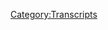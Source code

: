 {{DEFAULTSORT:
    #_TRANSCRIPT_0180:Heresy and God Kings
}}{{Transcript
    | title         = [[180: Heresy and God Kings]]
    | caption       = [https://knowledgefight.libsyn.com/knowledge-fight-heresy-and-god-kings Listen to this episode on Libsyn]
    | episodeNumber = [[180: Heresy and God Kings|180]]
    | length        = 02:21:22
}}

{{MessageBox
    | header     = Warning: Bot Generated Content
    | text       = This transcript was automatically generated by transcription software and likely contains many mistakes and misattributions. Please check the audio for definitive quotes, attribution, and context.
    | image      = N3yvass4myg91.webp
    | imagewidth = 50px
    | id         = warning
}}

{{TranscriptBlock
    | name      = Unknown Speaker
    | timestamp = 00:00:00.000
    | text      = Andy in Kansas, you're on the air. Thanks for holding
}}

{{TranscriptBlock
    | name      = Unknown Speaker
    | timestamp = 00:00:03.839
    | text      = Hello Alex, I'm a person color. I'm a huge fan. I love your work. I love you. Hey everybody. Welcome back to knowledge fight
}}

{{TranscriptBlock
    | name      = Unknown Speaker
    | timestamp = 00:00:09.400
    | text      = I'm Dan. I'm Jordan. We're a couple dudes like sit around drink novelty beverages and talk a little bit about Alex Joe indeed
}}

{{TranscriptBlock
    | name      = Unknown Speaker
    | timestamp = 00:00:14.880
    | text      = We are Dan. Mmm, Dan. What if you were just just some fucking guy?
}}

{{TranscriptBlock
    | name      = Unknown Speaker
    | timestamp = 00:00:21.739
    | text      = Just like taking a motorcycle ride from the East Coast to the West Coast sure inner inner continental across
}}

{{TranscriptBlock
    | name      = Unknown Speaker
    | timestamp = 00:00:30.019
    | text      = The continent I use the wrong word intra continental, right?
}}

{{TranscriptBlock
    | name      = Unknown Speaker
    | timestamp = 00:00:33.780
    | text      = Or whatever. Uh
}}

{{TranscriptBlock
    | name      = Unknown Speaker
    | timestamp = 00:00:35.780
    | text      = You derailed the whole thing Dan. Who are we? I know a lot about Alex Jones. I don't know anything about Alex
}}

{{TranscriptBlock
    | name      = Unknown Speaker
    | timestamp = 00:00:40.619
    | text      = Yeah, we got to get a new introduction to this show. Yeah, this one's getting this one's getting unwieldy. I'm tired of it
}}

{{TranscriptBlock
    | name      = Unknown Speaker
    | timestamp = 00:00:46.460
    | text      = Too I feel like you were tired of it based on you having to do all the heavy lifting of it
}}

{{TranscriptBlock
    | name      = Unknown Speaker
    | timestamp = 00:00:50.619
    | text      = Let me just respond to you
}}

{{TranscriptBlock
    | name      = Unknown Speaker
    | timestamp = 00:00:52.299
    | text      = With the same thing and also I think that I think that no law
}}

{{TranscriptBlock
    | name      = Unknown Speaker
    | timestamp = 00:00:57.219
    | text      = I mean the criticism has been levied that you do know a lot about Alex Jones and that's fairly accurate
}}

{{TranscriptBlock
    | name      = Unknown Speaker
    | timestamp = 00:01:01.899
    | text      = That's true
}}

{{TranscriptBlock
    | name      = Unknown Speaker
    | timestamp = 00:01:02.579
    | text      = That's true
}}

{{TranscriptBlock
    | name      = Unknown Speaker
    | timestamp = 00:01:03.219
    | text      = I think we need to even just change the introduction of we sit around and drink novelty beverages and talk about Alex Jones because
}}

{{TranscriptBlock
    | name      = Unknown Speaker
    | timestamp = 00:01:09.260
    | text      = At this point there are much more
}}

{{TranscriptBlock
    | name      = Unknown Speaker
    | timestamp = 00:01:11.859
    | text      = We're covering have evolved a long long way. I think that maybe
}}

{{TranscriptBlock
    | name      = Unknown Speaker
    | timestamp = 00:01:15.859
    | text      = Two years ago whenever we started this whole thing up about perfect intro about two years ago. I was a bit more
}}

{{TranscriptBlock
    | name      = Unknown Speaker
    | timestamp = 00:01:23.900
    | text      = mentally unwell
}}

{{TranscriptBlock
    | name      = Unknown Speaker
    | timestamp = 00:01:26.379
    | text      = Perhaps and I had a much bigger tolerance for listening to Alex Jones, right?
}}

{{TranscriptBlock
    | name      = Unknown Speaker
    | timestamp = 00:01:31.180
    | text      = And he wasn't nearly says a self flagellation kind of situation
}}

{{TranscriptBlock
    | name      = Unknown Speaker
    | timestamp = 00:01:35.060
    | text      = He wasn't nearly as awful as he is in the present and we know say awful
}}

{{TranscriptBlock
    | name      = Unknown Speaker
    | timestamp = 00:01:38.799
    | text      = I mean boring like I could still listen to his 2016 shit all day
}}

{{TranscriptBlock
    | name      = Unknown Speaker
    | timestamp = 00:01:43.019
    | text      = I wouldn't have a problem with that but something has changed and it's not as it's not as satisfying to me
}}

{{TranscriptBlock
    | name      = Unknown Speaker
    | timestamp = 00:01:47.659
    | text      = Anyway, it's very boring and a waste of my time and further as we've gone along
}}

{{TranscriptBlock
    | name      = Unknown Speaker
    | timestamp = 00:01:51.019
    | text      = I have come to the point where and we've talked about this here and there that the bigger revelation that we've learned
}}

{{TranscriptBlock
    | name      = Unknown Speaker
    | timestamp = 00:01:59.260
    | text      = from watching him and studying him is that like he is a piece of a larger ecosystem and
}}

{{TranscriptBlock
    | name      = Unknown Speaker
    | timestamp = 00:02:04.819
    | text      = this is really our bigger message I believe is that almost everybody who is a
}}

{{TranscriptBlock
    | name      = Unknown Speaker
    | timestamp = 00:02:09.979
    | text      = In a speaking role on the right is a con person. They're all trying to defraud people
}}

{{TranscriptBlock
    | name      = Unknown Speaker
    | timestamp = 00:02:17.020
    | text      = Yeah, that is the that is the name of the game
}}

{{TranscriptBlock
    | name      = Unknown Speaker
    | timestamp = 00:02:19.520
    | text      = He is a symptom of a bigger thing
}}

{{TranscriptBlock
    | name      = Unknown Speaker
    | timestamp = 00:02:21.460
    | text      = Right and as we go through like you might want to say the project Camelot isn't right-wing, but boy it is
}}

{{TranscriptBlock
    | name      = Unknown Speaker
    | timestamp = 00:02:27.199
    | text      = Yeah, there's that if you look at the the Venn diagram of guests who have been on both. Yeah
}}

{{TranscriptBlock
    | name      = Unknown Speaker
    | timestamp = 00:02:32.939
    | text      = Yeah, there's that end of it
}}

{{TranscriptBlock
    | name      = Unknown Speaker
    | timestamp = 00:02:34.219
    | text      = We've expanded it even more and I want to expand it to talk about other very very clear hucksters
}}

{{TranscriptBlock
    | name      = Unknown Speaker
    | timestamp = 00:02:39.580
    | text      = not to say that we're gonna leave Alex Jones or anything like that, but I feel like we're in this like I
}}

{{TranscriptBlock
    | name      = Unknown Speaker
    | timestamp = 00:02:44.979
    | text      = Don't I don't I don't feel like it's a holding pattern or anything like that
}}

{{TranscriptBlock
    | name      = Unknown Speaker
    | timestamp = 00:02:48.419
    | text      = But I feel like we're on the cusp of evolving into something new
}}

{{TranscriptBlock
    | name      = Unknown Speaker
    | timestamp = 00:02:52.699
    | text      = uh-huh, well not Lee not not abandoning what we have been but I
}}

{{TranscriptBlock
    | name      = Unknown Speaker
    | timestamp = 00:02:58.379
    | text      = Think I think I can speak for both of us and say that it's not pleasant to do episodes about the present day
}}

{{TranscriptBlock
    | name      = Unknown Speaker
    | timestamp = 00:03:03.620
    | text      = I I think what you just described is that we have outgrown the small pond that is Alex Jones's bullshit
}}

{{TranscriptBlock
    | name      = Unknown Speaker
    | timestamp = 00:03:11.340
    | text      = Maybe intellectually. Yeah. Yeah
}}

{{TranscriptBlock
    | name      = Unknown Speaker
    | timestamp = 00:03:13.740
    | text      = Again, that's not to say leave Alex in the dust because I still think he's the easiest person to know for sure
}}

{{TranscriptBlock
    | name      = Unknown Speaker
    | timestamp = 00:03:19.740
    | text      = illustrate a lot of these truths about but at the end of the day I need to
}}

{{TranscriptBlock
    | name      = Unknown Speaker
    | timestamp = 00:03:24.659
    | text      = In order for me to treat this like a job and to continue moving forward
}}

{{TranscriptBlock
    | name      = Unknown Speaker
    | timestamp = 00:03:29.060
    | text      = One of the things that I need to do is have some sort of intellectual exercise to it
}}

{{TranscriptBlock
    | name      = Unknown Speaker
    | timestamp = 00:03:33.139
    | text      = there needs to be some kind of rigor to it that makes it like challenging and and
}}

{{TranscriptBlock
    | name      = Unknown Speaker
    | timestamp = 00:03:38.460
    | text      = Compelling otherwise, I'm going through the motions of like oh, here's Alex saying something
}}

{{TranscriptBlock
    | name      = Unknown Speaker
    | timestamp = 00:03:42.699
    | text      = That's not true that we've talked about over and then we try and fill in the gaps by saying everyone should go to the Hague
}}

{{TranscriptBlock
    | name      = Unknown Speaker
    | timestamp = 00:03:47.659
    | text      = so
}}

{{TranscriptBlock
    | name      = Unknown Speaker
    | timestamp = 00:03:49.099
    | text      = what you're what you're basically saying is that as
}}

{{TranscriptBlock
    | name      = Unknown Speaker
    | timestamp = 00:03:52.939
    | text      = Alex has gotten more and more boring to you
}}

{{TranscriptBlock
    | name      = Unknown Speaker
    | timestamp = 00:03:55.340
    | text      = So has this job somewhat turned into a little bit of like a now of like a knowledge fight Starbucks or it's like really?
}}

{{TranscriptBlock
    | name      = Unknown Speaker
    | timestamp = 00:04:02.099
    | text      = I'm going in and I'm making coffee again. No, that's not fair the same fucking coffee. Oh, alright, that's not fair
}}

{{TranscriptBlock
    | name      = Unknown Speaker
    | timestamp = 00:04:08.460
    | text      = The show isn't that I still
}}

{{TranscriptBlock
    | name      = Unknown Speaker
    | timestamp = 00:04:10.500
    | text      = Think about this but his show but for yes for me to sit down and like listen to anything current
}}

{{TranscriptBlock
    | name      = Unknown Speaker
    | timestamp = 00:04:15.300
    | text      = It is that is a slog and it's just like why am I even doing we need to we need to bring you some?
}}

{{TranscriptBlock
    | name      = Unknown Speaker
    | timestamp = 00:04:20.420
    | text      = Fulfillment in life Dan. So my way this introduction
}}

{{TranscriptBlock
    | name      = Unknown Speaker
    | timestamp = 00:04:23.939
    | text      = I guess is my way of saying that as we move forward there may be I don't know there might be tweaks
}}

{{TranscriptBlock
    | name      = Unknown Speaker
    | timestamp = 00:04:29.779
    | text      = We haven't really had a conversation about exactly what we need to do
}}

{{TranscriptBlock
    | name      = Unknown Speaker
    | timestamp = 00:04:32.699
    | text      = No, we don't really have all fair meetings or anything
}}

{{TranscriptBlock
    | name      = Unknown Speaker
    | timestamp = 00:04:35.420
    | text      = But I do feel the knee and if you know
}}

{{TranscriptBlock
    | name      = Unknown Speaker
    | timestamp = 00:04:38.100
    | text      = I'm open to any input from listeners if anybody has any ideas, I would love to hear what you think we should become
}}

{{TranscriptBlock
    | name      = Unknown Speaker
    | timestamp = 00:04:43.959
    | text      = I'm not going to take your problem with you millennial podcast hosts. You're always talking about
}}

{{TranscriptBlock
    | name      = Unknown Speaker
    | timestamp = 00:04:50.019
    | text      = Fulfillment you're always talking about all this shit, you know the older generation of podcast hosts. They would go to work
}}

{{TranscriptBlock
    | name      = Unknown Speaker
    | timestamp = 00:04:55.800
    | text      = They would toil in their coal podcasts for eight hours a day talking about these go home to a wife
}}

{{TranscriptBlock
    | name      = Unknown Speaker
    | timestamp = 00:05:01.740
    | text      = They hate and they would fucking deal with it. Dan god damn Millennials. You're ruining the podcast industry
}}

{{TranscriptBlock
    | name      = Unknown Speaker
    | timestamp = 00:05:07.899
    | text      = I really could hear Adam Carolla saying that yeah
}}

{{TranscriptBlock
    | name      = Unknown Speaker
    | timestamp = 00:05:11.620
    | text      = Actually, yeah, I wish I was a farther away from what somebody might say in my day when I started
}}

{{TranscriptBlock
    | name      = Unknown Speaker
    | timestamp = 00:05:20.300
    | text      = Why don't people think I'm relevant anymore
}}

{{TranscriptBlock
    | name      = Unknown Speaker
    | timestamp = 00:05:23.120
    | text      = so anyway matter what we're gonna keep going full steam ahead as a as a show and
}}

{{TranscriptBlock
    | name      = Unknown Speaker
    | timestamp = 00:05:29.180
    | text      = Maybe you won't even notice the incremental changes that happen. Who knows just like creeping fascism exactly
}}

{{TranscriptBlock
    | name      = Unknown Speaker
    | timestamp = 00:05:34.980
    | text      = Yeah, so something that is not creeping is a new great. Give a shout a transition
}}

{{TranscriptBlock
    | name      = Unknown Speaker
    | timestamp = 00:05:40.339
    | text      = Thank you like give a shout out to a new donor. Thank you so much B. I'm a policy wonk. Thank you so much
}}

{{TranscriptBlock
    | name      = Unknown Speaker
    | timestamp = 00:05:45.420
    | text      = We appreciate it. Thanks me. Generally. I hate things that are bees as they scare me
}}

{{TranscriptBlock
    | name      = Unknown Speaker
    | timestamp = 00:05:50.300
    | text      = I little insects because they cuz it's stand by me. No, not my girl. Come on, man
}}

{{TranscriptBlock
    | name      = Unknown Speaker
    | timestamp = 00:05:58.019
    | text      = It's the sassy sister film. No, I think I got stung by a bee when I was really young and I assumed it hurt like
}}

{{TranscriptBlock
    | name      = Unknown Speaker
    | timestamp = 00:06:04.060
    | text      = That much. Uh-huh, but I was just a kid, you know, right things hurt more when you're a kid
}}

{{TranscriptBlock
    | name      = Unknown Speaker
    | timestamp = 00:06:08.180
    | text      = I imagined that like getting stung by a bee as an adult would almost incapacitate me, but I realized no
}}

{{TranscriptBlock
    | name      = Unknown Speaker
    | timestamp = 00:06:13.899
    | text      = I probably wouldn't be probably just be I was when I was a when I was a kid
}}

{{TranscriptBlock
    | name      = Unknown Speaker
    | timestamp = 00:06:17.420
    | text      = I was like five years old and this is a weird story about my dumb family thrilled thrilled to hear this
}}

{{TranscriptBlock
    | name      = Unknown Speaker
    | timestamp = 00:06:24.139
    | text      = I was playing like a little like a wiffle ball with my grandfather and I was like five years old and
}}

{{TranscriptBlock
    | name      = Unknown Speaker
    | timestamp = 00:06:30.860
    | text      = There was we had a basis system that was built around the trees
}}

{{TranscriptBlock
    | name      = Unknown Speaker
    | timestamp = 00:06:35.899
    | text      = And he decided that third base was the tree that had a giant beehive on it, but he didn't tell me that
}}

{{TranscriptBlock
    | name      = Unknown Speaker
    | timestamp = 00:06:42.339
    | text      = Boo, he knew about it. He specifically knew about this in advance. This is not an unheard of thing and he was like rank
}}

{{TranscriptBlock
    | name      = Unknown Speaker
    | timestamp = 00:06:49.060
    | text      = He's like no and he was like, yeah. Yeah, we're just gonna keep playing don't even worry about it
}}

{{TranscriptBlock
    | name      = Unknown Speaker
    | timestamp = 00:06:52.980
    | text      = Geez, so I hit the thing. I'm running around the bases touching third like a fucking baller
}}

{{TranscriptBlock
    | name      = Unknown Speaker
    | timestamp = 00:06:59.620
    | text      = Bee bam like three of them stung me right on the top of my head Wow. Yeah now that's a boring story
}}

{{TranscriptBlock
    | name      = Unknown Speaker
    | timestamp = 00:07:05.779
    | text      = That is however
}}

{{TranscriptBlock
    | name      = Unknown Speaker
    | timestamp = 00:07:06.779
    | text      = I learned that my grandpa at one point in time either knew how to make a poultice had heard of a poultice or
}}

{{TranscriptBlock
    | name      = Unknown Speaker
    | timestamp = 00:07:14.819
    | text      = Just put some shit into a boiling pan and then put it on my head. Okay. It was one of the weirder things
}}

{{TranscriptBlock
    | name      = Unknown Speaker
    | timestamp = 00:07:21.220
    | text      = I've ever she has exhibited zero down home country wisdom except for that except for one
}}

{{TranscriptBlock
    | name      = Unknown Speaker
    | timestamp = 00:07:28.139
    | text      = Poultice and thank God she was there. It has never been it. I swear to God it never happened before it has never happened afterwards
}}

{{TranscriptBlock
    | name      = Unknown Speaker
    | timestamp = 00:07:34.660
    | text      = I feel like if I knew how to make poultices, I would be doing that shit all the time
}}

{{TranscriptBlock
    | name      = Unknown Speaker
    | timestamp = 00:07:38.139
    | text      = I feel like you just want to say poultice. Oh, I can't stop saying it now
}}

{{TranscriptBlock
    | name      = Unknown Speaker
    | timestamp = 00:07:41.779
    | text      = Well, you'll have many opportunities on this episode
}}

{{TranscriptBlock
    | name      = Unknown Speaker
    | timestamp = 00:07:44.779
    | text      = Dan do you have a bug bite I don't if you did and I had poultice making abilities
}}

{{TranscriptBlock
    | name      = Unknown Speaker
    | timestamp = 00:07:49.139
    | text      = We would man covered that shit. It would be like Jack Spratt and his wife. Yeah
}}

{{TranscriptBlock
    | name      = Unknown Speaker
    | timestamp = 00:07:53.779
    | text      = So Jordan, like I said, we're not gonna be talking about Alex Jones today
}}

{{TranscriptBlock
    | name      = Unknown Speaker
    | timestamp = 00:07:57.259
    | text      = We're gonna be dipping our toe into another weird world and we all know we all know this guy
}}

{{TranscriptBlock
    | name      = Unknown Speaker
    | timestamp = 00:08:03.579
    | text      = We met him a little bit in a recent episode and here's an out-of-context drop from today's episode
}}

{{TranscriptBlock
    | name      = Unknown Speaker
    | timestamp = 00:08:08.500
    | text      = It does get weary raising money all the time because you just got to do it to pay the bills. Yeah. Yeah
}}

{{TranscriptBlock
    | name      = Unknown Speaker
    | timestamp = 00:08:15.379
    | text      = Yeah, that is rough Jim Baker
}}

{{TranscriptBlock
    | name      = Unknown Speaker
    | timestamp = 00:08:17.500
    | text      = Thanks, Jim. Wait, we really
}}

{{TranscriptBlock
    | name      = Unknown Speaker
    | timestamp = 00:08:20.500
    | text      = Boy, it does get weird. That's a boy
}}

{{TranscriptBlock
    | name      = Unknown Speaker
    | timestamp = 00:08:24.300
    | text      = That is the most ridiculous thing that you could say right as a rich dumbass fucking human being right?
}}

{{TranscriptBlock
    | name      = Unknown Speaker
    | timestamp = 00:08:30.779
    | text      = Absolutely as someone who most of your life is co-opting scripture and shit like that in order to get money
}}

{{TranscriptBlock
    | name      = Unknown Speaker
    | timestamp = 00:08:37.059
    | text      = Yeah, your primary motivation is getting the money. It's not really about the Christianity aspect of it
}}

{{TranscriptBlock
    | name      = Unknown Speaker
    | timestamp = 00:08:42.740
    | text      = So I imagine that would be tiresome
}}

{{TranscriptBlock
    | name      = Unknown Speaker
    | timestamp = 00:08:44.940
    | text      = Anyway, it's very wearing to do this job and I can't tell you what that job is because this job is scamming you by
}}

{{TranscriptBlock
    | name      = Unknown Speaker
    | timestamp = 00:08:52.740
    | text      = Asking you for money, but I wish I I wish I hadn't said the last part. Hey, it's tiring ass for money
}}

{{TranscriptBlock
    | name      = Unknown Speaker
    | timestamp = 00:08:58.539
    | text      = Ah, so today Jordan on our first venture into the world of Jim Baker and the new Jim Baker show
}}

{{TranscriptBlock
    | name      = Unknown Speaker
    | timestamp = 00:09:06.580
    | text      = We went over an episode where I had fellow Alex Jones guest Steve quail
}}

{{TranscriptBlock
    | name      = Unknown Speaker
    | timestamp = 00:09:12.100
    | text      = To give a sort of a concrete bridge between the Alex Jones show right the Jim Baker show, right?
}}

{{TranscriptBlock
    | name      = Unknown Speaker
    | timestamp = 00:09:17.139
    | text      = And today I have a different guest that will create more of a philosophical bridge
}}

{{TranscriptBlock
    | name      = Unknown Speaker
    | timestamp = 00:09:23.139
    | text      = Been jaker. Nope. Okay. Nope. Oh, that'd be great. If you just had an upside-down version of him
}}

{{TranscriptBlock
    | name      = Unknown Speaker
    | timestamp = 00:09:29.980
    | text      = Oh, but like a mr. Mixel place
}}

{{TranscriptBlock
    | name      = Unknown Speaker
    | timestamp = 00:09:32.899
    | text      = Or if yeah, yeah, or if you just came out like rainbow snatch. I
}}

{{TranscriptBlock
    | name      = Unknown Speaker
    | timestamp = 00:09:37.500
    | text      = could totally see him doing if he did like a
}}

{{TranscriptBlock
    | name      = Unknown Speaker
    | timestamp = 00:09:40.539
    | text      = count point counterpoint bit that
}}

{{TranscriptBlock
    | name      = Unknown Speaker
    | timestamp = 00:09:44.580
    | text      = Didn't
}}

{{TranscriptBlock
    | name      = Unknown Speaker
    | timestamp = 00:09:46.019
    | text      = Steven
}}

{{TranscriptBlock
    | name      = Unknown Speaker
    | timestamp = 00:09:47.500
    | text      = Colbert didn't call that where he would Steven him. Yeah. Well if he did that, that'd be fucking fantastic
}}

{{TranscriptBlock
    | name      = Unknown Speaker
    | timestamp = 00:09:52.179
    | text      = Yes, no
}}

{{TranscriptBlock
    | name      = Unknown Speaker
    | timestamp = 00:09:54.899
    | text      = Fantastic love it. Oh, man, that was some good parody
}}

{{TranscriptBlock
    | name      = Unknown Speaker
    | timestamp = 00:09:59.139
    | text      = It was good stuff didn't change anything. No, he really nailed it and so far it is still kept going
}}

{{TranscriptBlock
    | name      = Unknown Speaker
    | timestamp = 00:10:04.539
    | text      = I don't still just yelling no at each other
}}

{{TranscriptBlock
    | name      = Unknown Speaker
    | timestamp = 00:10:06.179
    | text      = Yep
}}

{{TranscriptBlock
    | name      = Unknown Speaker
    | timestamp = 00:10:06.419
    | text      = So here is where we start and we get the announcement of this guest who I'm almost certain you've never heard of but will
}}

{{TranscriptBlock
    | name      = Unknown Speaker
    | timestamp = 00:10:12.740
    | text      = Infuriate you to know me amazing if I do this personally
}}

{{TranscriptBlock
    | name      = Unknown Speaker
    | timestamp = 00:10:39.539
    | text      = What their announcer is their kid what yeah
}}

{{TranscriptBlock
    | name      = Unknown Speaker
    | timestamp = 00:10:43.940
    | text      = And also, holy fucking shit. Also co-host is putting it incredibly strongly
}}

{{TranscriptBlock
    | name      = Unknown Speaker
    | timestamp = 00:10:49.539
    | text      = Tabby Sue Baker doesn't say word one through this fucking thing. She's very silently just at the table
}}

{{TranscriptBlock
    | name      = Unknown Speaker
    | timestamp = 00:10:55.580
    | text      = But so do you know Paula White Kane or Jonathan Kane are no, I will start with John really unhappy about this whole
}}

{{TranscriptBlock
    | name      = Unknown Speaker
    | timestamp = 00:11:03.460
    | text      = She's she's the announcer the kid is the announcer for the show that so not always
}}

{{TranscriptBlock
    | name      = Unknown Speaker
    | timestamp = 00:11:08.899
    | text      = But she's there. Yeah, she's usually there but she's an adult
}}

{{TranscriptBlock
    | name      = Unknown Speaker
    | timestamp = 00:11:12.980
    | text      = So if I understand correctly
}}

{{TranscriptBlock
    | name      = Unknown Speaker
    | timestamp = 00:11:14.659
    | text      = She as an adult did not divorce her name from her parents name forever and ever in perpetuity
}}

{{TranscriptBlock
    | name      = Unknown Speaker
    | timestamp = 00:11:21.620
    | text      = No instead. She was brought back in like a
}}

{{TranscriptBlock
    | name      = Unknown Speaker
    | timestamp = 00:11:25.259
    | text      = Like returned to the dynasty of evil peddling well con men sure she becomes her own fucking mafia Don
}}

{{TranscriptBlock
    | name      = Unknown Speaker
    | timestamp = 00:11:32.779
    | text      = I'm sure below that wet her beak
}}

{{TranscriptBlock
    | name      = Unknown Speaker
    | timestamp = 00:11:34.779
    | text      = Yeah, exactly. Yeah on the the food bucket comes in. Oh gotta get that food bucket money
}}

{{TranscriptBlock
    | name      = Unknown Speaker
    | timestamp = 00:11:41.100
    | text      = So I'll start it's a year's worth of food every time she opens up her mouth and it only one time a show and she
}}

{{TranscriptBlock
    | name      = Unknown Speaker
    | timestamp = 00:11:47.299
    | text      = Says here are my parents
}}

{{TranscriptBlock
    | name      = Unknown Speaker
    | timestamp = 00:11:49.580
    | text      = So I I'll start with Jonathan Kane cuz this is gonna blow your goddamn
}}

{{TranscriptBlock
    | name      = Unknown Speaker
    | timestamp = 00:11:53.500
    | text      = Okay, Jonathan Kane doesn't talk much during this episode
}}

{{TranscriptBlock
    | name      = Unknown Speaker
    | timestamp = 00:11:56.299
    | text      = So we're not gonna talk extensively about him on a Christian show the man not talking does blow my mind a little bit
}}

{{TranscriptBlock
    | name      = Unknown Speaker
    | timestamp = 00:12:01.620
    | text      = Would you believe that Jonathan Kane is one of the main?
}}

{{TranscriptBlock
    | name      = Unknown Speaker
    | timestamp = 00:12:06.100
    | text      = members of the band journey
}}

{{TranscriptBlock
    | name      = Unknown Speaker
    | timestamp = 00:12:10.220
    | text      = He's not the arena know what yeah, yeah, you know what yeah, he's not gonna tell you this right now Dan
}}

{{TranscriptBlock
    | name      = Unknown Speaker
    | timestamp = 00:12:17.620
    | text      = Yes, he's not the original keyboard player, but he was the keyboard player during their main run
}}

{{TranscriptBlock
    | name      = Unknown Speaker
    | timestamp = 00:12:23.700
    | text      = So he wrote in credit on don't stop. So he's he's don't stop believe in Jonathan Kane
}}

{{TranscriptBlock
    | name      = Unknown Speaker
    | timestamp = 00:12:29.220
    | text      = Mm-hmm. Okay. All right, and they do have him play it live
}}

{{TranscriptBlock
    | name      = Unknown Speaker
    | timestamp = 00:12:33.379
    | text      = What yeah, they haven't sit down at a piano and play. I don't stop leaving. I'm like, come on
}}

{{TranscriptBlock
    | name      = Unknown Speaker
    | timestamp = 00:12:37.539
    | text      = He's not he's not the guy who sings. Here's a decent voice
}}

{{TranscriptBlock
    | name      = Unknown Speaker
    | timestamp = 00:12:39.940
    | text      = But well our Nell Pineda now or Steve Perry Steve's not coming to the show
}}

{{TranscriptBlock
    | name      = Unknown Speaker
    | timestamp = 00:12:44.139
    | text      = He was not going to that but it's really weird because it's like well, I mean, this is it. This is a guy
}}

{{TranscriptBlock
    | name      = Unknown Speaker
    | timestamp = 00:12:49.179
    | text      = This is like a like he's a yeah big. He has writing credits on most of their hits. I mean
}}

{{TranscriptBlock
    | name      = Unknown Speaker
    | timestamp = 00:12:54.539
    | text      = There's a difference between yes, he is rich as fuck. Yeah, okay
}}

{{TranscriptBlock
    | name      = Unknown Speaker
    | timestamp = 00:13:00.940
    | text      = That's what cuz I hope you're not saying that he's like a famous guy. He is
}}

{{TranscriptBlock
    | name      = Unknown Speaker
    | timestamp = 00:13:05.500
    | text      = Not in like terms of like
}}

{{TranscriptBlock
    | name      = Unknown Speaker
    | timestamp = 00:13:07.860
    | text      = Recognizability or anything like that, right?
}}

{{TranscriptBlock
    | name      = Unknown Speaker
    | timestamp = 00:13:09.340
    | text      = Most people don't know his name or couldn't pick him out of a lineup exactly
}}

{{TranscriptBlock
    | name      = Unknown Speaker
    | timestamp = 00:13:12.419
    | text      = But he's super rich and people who love journey know who he is
}}

{{TranscriptBlock
    | name      = Unknown Speaker
    | timestamp = 00:13:16.019
    | text      = So you probably could get a lot of backstage action and people love Jersey are really easy to get rid of
}}

{{TranscriptBlock
    | name      = Unknown Speaker
    | timestamp = 00:13:22.820
    | text      = To divorce from $40. That is what they I know about journey fandom
}}

{{TranscriptBlock
    | name      = Unknown Speaker
    | timestamp = 00:13:28.100
    | text      = It is that they will send $40 to just about anywhere
}}

{{TranscriptBlock
    | name      = Unknown Speaker
    | timestamp = 00:13:30.700
    | text      = I mean if I pay 40 bucks for tickets to see journey at this point back send 40 bucks in for food
}}

{{TranscriptBlock
    | name      = Unknown Speaker
    | timestamp = 00:13:35.100
    | text      = Oh, yeah, give me a year's worth of food or a shot at journey, whatever you got
}}

{{TranscriptBlock
    | name      = Unknown Speaker
    | timestamp = 00:13:39.139
    | text      = So I don't I don't know what his story is necessarily they talk about how he and Paula White Kane
}}

{{TranscriptBlock
    | name      = Unknown Speaker
    | timestamp = 00:13:45.299
    | text      = met and apparently they
}}

{{TranscriptBlock
    | name      = Unknown Speaker
    | timestamp = 00:13:47.940
    | text      = Something about they were on the same plane and she talked to him the whole time
}}

{{TranscriptBlock
    | name      = Unknown Speaker
    | timestamp = 00:13:51.340
    | text      = and I think from what I
}}

{{TranscriptBlock
    | name      = Unknown Speaker
    | timestamp = 00:13:54.340
    | text      = From what I can imagine. He probably was tired of the rock star life or something like that
}}

{{TranscriptBlock
    | name      = Unknown Speaker
    | timestamp = 00:13:58.899
    | text      = Maybe had some problems and she's a very strong woman. Let's say okay
}}

{{TranscriptBlock
    | name      = Unknown Speaker
    | timestamp = 00:14:04.340
    | text      = Commandeering perhaps she's a bit motherly
}}

{{TranscriptBlock
    | name      = Unknown Speaker
    | timestamp = 00:14:07.139
    | text      = Maybe I don't I wouldn't like that
}}

{{TranscriptBlock
    | name      = Unknown Speaker
    | timestamp = 00:14:09.899
    | text      = If she was my mother, I wouldn't like that at all. No, but I think that maybe she
}}

{{TranscriptBlock
    | name      = Unknown Speaker
    | timestamp = 00:14:14.419
    | text      = She corrected some of his the lifestyle issues that oh
}}

{{TranscriptBlock
    | name      = Unknown Speaker
    | timestamp = 00:14:20.620
    | text      = Did he even wait did he convert like is he? Oh, yeah. Oh, he's he's gone evangelical like he's born again
}}

{{TranscriptBlock
    | name      = Unknown Speaker
    | timestamp = 00:14:27.820
    | text      = Oh, yeah. Oh, he's that guy. Oh, yeah. Oh that guy's fucked
}}

{{TranscriptBlock
    | name      = Unknown Speaker
    | timestamp = 00:14:31.059
    | text      = Oh, yeah, that guy never had a chance and from what I can tell you still in journey so good for him
}}

{{TranscriptBlock
    | name      = Unknown Speaker
    | timestamp = 00:14:36.100
    | text      = But not for much longer after this. I mean this this was this is from 2017
}}

{{TranscriptBlock
    | name      = Unknown Speaker
    | timestamp = 00:14:40.940
    | text      = So yeah, it's a way it's a little ways back this appearance, but they also the only other thing
}}

{{TranscriptBlock
    | name      = Unknown Speaker
    | timestamp = 00:14:45.980
    | text      = I really know is they got married three times, which is they've a nice fun line
}}

{{TranscriptBlock
    | name      = Unknown Speaker
    | timestamp = 00:14:50.220
    | text      = It's like yeah, you know
}}

{{TranscriptBlock
    | name      = Unknown Speaker
    | timestamp = 00:14:51.259
    | text      = He said he was never gonna we were never gonna get married and then we married three times like that seems I don't know
}}

{{TranscriptBlock
    | name      = Unknown Speaker
    | timestamp = 00:14:56.940
    | text      = What that means we just had three wedding ceremonies. Oh, they love weddings. Oh, so oh no
}}

{{TranscriptBlock
    | name      = Unknown Speaker
    | timestamp = 00:15:02.500
    | text      = Well, then you just had you just got married once and then had three parties
}}

{{TranscriptBlock
    | name      = Unknown Speaker
    | timestamp = 00:15:05.860
    | text      = My prediction is that it's actually also Paula White Cane's third husband. And so maybe she was trying to undo the other ones
}}

{{TranscriptBlock
    | name      = Unknown Speaker
    | timestamp = 00:15:13.139
    | text      = Yeah, I've been married three times. I married you three times. She gets a redo. Okay. All right, I got to undo all that
}}

{{TranscriptBlock
    | name      = Unknown Speaker
    | timestamp = 00:15:18.500
    | text      = That's a loophole in the I did not expect and God's law. Yeah, even God's like shit. I didn't think of that
}}

{{TranscriptBlock
    | name      = Unknown Speaker
    | timestamp = 00:15:23.980
    | text      = So you don't know anything about Paula White Cane. I do not know anything about Paula White Cane who boy
}}

{{TranscriptBlock
    | name      = Unknown Speaker
    | timestamp = 00:15:28.779
    | text      = I do like saying Paula White Cane. It's not bad. So we'll get I don't know
}}

{{TranscriptBlock
    | name      = Unknown Speaker
    | timestamp = 00:15:33.340
    | text      = Let's see if you can have some context clues. You can pick up as we go along
}}

{{TranscriptBlock
    | name      = Unknown Speaker
    | timestamp = 00:15:36.480
    | text      = I don't worry. I don't like your Cheshire cat grin. Mm-hmm
}}

{{TranscriptBlock
    | name      = Unknown Speaker
    | timestamp = 00:15:40.620
    | text      = We're so grateful that you could come by. I know your schedules
}}

{{TranscriptBlock
    | name      = Unknown Speaker
    | timestamp = 00:15:45.500
    | text      = Extremely busy. Yeah
}}

{{TranscriptBlock
    | name      = Unknown Speaker
    | timestamp = 00:15:48.220
    | text      = Preaching last night till almost midnight
}}

{{TranscriptBlock
    | name      = Unknown Speaker
    | timestamp = 00:15:50.740
    | text      = Yes, so here you are here. You're catching a plane in another hour or so going somewhere else, but you have unbelievable
}}

{{TranscriptBlock
    | name      = Unknown Speaker
    | timestamp = 00:15:58.379
    | text      = Energy, we you know God is so good. It says he gives us boundless energy
}}

{{TranscriptBlock
    | name      = Unknown Speaker
    | timestamp = 00:16:03.740
    | text      = And I believe when we we really surrender, of course, we do the right things
}}

{{TranscriptBlock
    | name      = Unknown Speaker
    | timestamp = 00:16:07.899
    | text      = We we try to eat right and exercise and take care of our our self
}}

{{TranscriptBlock
    | name      = Unknown Speaker
    | timestamp = 00:16:12.179
    | text      = But also it's really the life of Christ in us and I've got to say how could I not come here?
}}

{{TranscriptBlock
    | name      = Unknown Speaker
    | timestamp = 00:16:17.659
    | text      = I am sitting with one of the greatest generals that God has ever raised
}}

{{TranscriptBlock
    | name      = Unknown Speaker
    | timestamp = 00:16:23.659
    | text      = The greatest rapist
}}

{{TranscriptBlock
    | name      = Unknown Speaker
    | timestamp = 00:16:25.659
    | text      = I'm a raper. I thank God
}}

{{TranscriptBlock
    | name      = Unknown Speaker
    | timestamp = 00:16:27.899
    | text      = I I have always the countless lives you paved the path for so many of us and sometimes people forget
}}

{{TranscriptBlock
    | name      = Unknown Speaker
    | timestamp = 00:16:36.820
    | text      = Really the significance and and who you are
}}

{{TranscriptBlock
    | name      = Unknown Speaker
    | timestamp = 00:16:41.740
    | text      = Spiritually, um, so what I think she's saying there that I find very interesting is like she you've paved the path
}}

{{TranscriptBlock
    | name      = Unknown Speaker
    | timestamp = 00:16:48.259
    | text      = I just wrote that down you've paved the path wrote that down so fast the moment
}}

{{TranscriptBlock
    | name      = Unknown Speaker
    | timestamp = 00:16:52.980
    | text      = She said that I was like, oh, we're in for a you guys are gonna fucking do your dance on us
}}

{{TranscriptBlock
    | name      = Unknown Speaker
    | timestamp = 00:16:57.019
    | text      = Well, because the path that he paved is a really lucrative business out of religion
}}

{{TranscriptBlock
    | name      = Unknown Speaker
    | timestamp = 00:17:02.100
    | text      = YEAH! YEAH!
}}

{{TranscriptBlock
    | name      = Unknown Speaker
    | timestamp = 00:17:04.099
    | text      = Of course he paved the path
}}

{{TranscriptBlock
    | name      = Unknown Speaker
    | timestamp = 00:17:06.099
    | text      = It has nothing to do with like some
}}

{{TranscriptBlock
    | name      = Unknown Speaker
    | timestamp = 00:17:08.099
    | text      = Joel Osteen isn't around if it weren't for this motherfucker right here
}}

{{TranscriptBlock
    | name      = Unknown Speaker
    | timestamp = 00:17:12.099
    | text      = Uh-uh
}}

{{TranscriptBlock
    | name      = Unknown Speaker
    | timestamp = 00:17:12.740
    | text      = So she is a televangelist and also adherent of the prosperity gospel
}}

{{TranscriptBlock
    | name      = Unknown Speaker
    | timestamp = 00:17:18.980
    | text      = Oh, what a surprise!
}}

{{TranscriptBlock
    | name      = Unknown Speaker
    | timestamp = 00:17:20.420
    | text      = So it's almost like they know each other. Yeah, and you know, of course
}}

{{TranscriptBlock
    | name      = Unknown Speaker
    | timestamp = 00:17:23.940
    | text      = So the the the the idea of you know
}}

{{TranscriptBlock
    | name      = Unknown Speaker
    | timestamp = 00:17:26.900
    | text      = You paved the path is that you you made it possible for people like me to scam millions of dollars from people
}}

{{TranscriptBlock
    | name      = Unknown Speaker
    | timestamp = 00:17:33.619
    | text      = Right and yeah on TV now, let's not lie
}}

{{TranscriptBlock
    | name      = Unknown Speaker
    | timestamp = 00:17:38.380
    | text      = Evangelicalism has been scamming millions upon millions upon millions of people
}}

{{TranscriptBlock
    | name      = Unknown Speaker
    | timestamp = 00:17:42.380
    | text      = It is scammed almost as many people as malaria has killed throughout Christianity's history
}}

{{TranscriptBlock
    | name      = Unknown Speaker
    | timestamp = 00:17:47.500
    | text      = Yeah, that's just that's just like you go back to the beginning man
}}

{{TranscriptBlock
    | name      = Unknown Speaker
    | timestamp = 00:17:51.099
    | text      = The revivalist tents of the early 1900s were fucking packed. It was insane
}}

{{TranscriptBlock
    | name      = Unknown Speaker
    | timestamp = 00:17:57.339
    | text      = Mm-hmm
}}

{{TranscriptBlock
    | name      = Unknown Speaker
    | timestamp = 00:17:58.140
    | text      = The yeah, it's it's ridiculous
}}

{{TranscriptBlock
    | name      = Unknown Speaker
    | timestamp = 00:18:00.339
    | text      = The Christianity is all scammed but these guys are so fucking good at it and they put on a good show
}}

{{TranscriptBlock
    | name      = Unknown Speaker
    | timestamp = 00:18:05.859
    | text      = They do a little dance. They do some singing then you got to worry about journey in the guy from journeys there
}}

{{TranscriptBlock
    | name      = Unknown Speaker
    | timestamp = 00:18:11.900
    | text      = Yeah, wait the guy from journey married a televangelist
}}

{{TranscriptBlock
    | name      = Unknown Speaker
    | timestamp = 00:18:15.259
    | text      = Uh-huh
}}

{{TranscriptBlock
    | name      = Unknown Speaker
    | timestamp = 00:18:15.740
    | text      = We got a really hammer this
}}

{{TranscriptBlock
    | name      = Unknown Speaker
    | timestamp = 00:18:18.500
    | text      = home for me, so
}}

{{TranscriptBlock
    | name      = Unknown Speaker
    | timestamp = 00:18:20.539
    | text      = You just got to let that go. I don't know if I can I don't understand people who married televangelists. It's very weird
}}

{{TranscriptBlock
    | name      = Unknown Speaker
    | timestamp = 00:18:26.380
    | text      = It seems suspicious
}}

{{TranscriptBlock
    | name      = Unknown Speaker
    | timestamp = 00:18:27.619
    | text      = But so she used to be the pastor of this this Tampa Church called without walls International Church
}}

{{TranscriptBlock
    | name      = Unknown Speaker
    | timestamp = 00:18:34.579
    | text      = And this story here from 2014 citing millions and liabilities without walls
}}

{{TranscriptBlock
    | name      = Unknown Speaker
    | timestamp = 00:18:38.819
    | text      = International Church is seeking bankruptcy protection a move a major lender asserts in court papers is an attempt to dodge a foreclosure judgment
}}

{{TranscriptBlock
    | name      = Unknown Speaker
    | timestamp = 00:18:45.579
    | text      = Yet the California-based evangelical Christian credit union says the Tampa mega church owes it
}}

{{TranscriptBlock
    | name      = Unknown Speaker
    | timestamp = 00:18:51.019
    | text      = $29,000,000 it calls without walls filing for chapter 11 bankruptcy protection on March 5th
}}

{{TranscriptBlock
    | name      = Unknown Speaker
    | timestamp = 00:18:56.299
    | text      = They quote litigation tactic to prevent foreclosure on the West Columbus Drive Church
}}

{{TranscriptBlock
    | name      = Unknown Speaker
    | timestamp = 00:19:01.579
    | text      = And also a shuttered church in Polk County
}}

{{TranscriptBlock
    | name      = Unknown Speaker
    | timestamp = 00:19:04.779
    | text      = So at the time she was preaching the prosperity gospel and you know making tons of money
}}

{{TranscriptBlock
    | name      = Unknown Speaker
    | timestamp = 00:19:10.619
    | text      = From this this church right and then mysteriously somehow they're twenty nine million dollars in debt when she's living
}}

{{TranscriptBlock
    | name      = Unknown Speaker
    | timestamp = 00:19:19.180
    | text      = amazing lifestyle
}}

{{TranscriptBlock
    | name      = Unknown Speaker
    | timestamp = 00:19:20.859
    | text      = Jet setting it does seem odd. Well the prosperity that God is providing for as I can do at the church itself
}}

{{TranscriptBlock
    | name      = Unknown Speaker
    | timestamp = 00:19:26.940
    | text      = Wait, what's itself is like twenty nine million dollars in no, but that but the God wouldn't allow that church to go
}}

{{TranscriptBlock
    | name      = Unknown Speaker
    | timestamp = 00:19:33.460
    | text      = $29 in debt. It's the congregants fault. He appointed his very own credit union to lend her money
}}

{{TranscriptBlock
    | name      = Unknown Speaker
    | timestamp = 00:19:39.380
    | text      = Yeah, well, I mean, it's it's the congregation's fault that she had plenty of faith, but she was let down
}}

{{TranscriptBlock
    | name      = Unknown Speaker
    | timestamp = 00:19:45.619
    | text      = By the parishioners and the people who came to church and that's why the church would be able to be
}}

{{TranscriptBlock
    | name      = Unknown Speaker
    | timestamp = 00:19:50.359
    | text      = You know, that's why I'm going but well, she's doing quite well. Her faith is too good. Absolutely
}}

{{TranscriptBlock
    | name      = Unknown Speaker
    | timestamp = 00:19:55.779
    | text      = Okay
}}

{{TranscriptBlock
    | name      = Unknown Speaker
    | timestamp = 00:19:56.059
    | text      = So she and then she after that ended up running a church which he still runs now called the New Destiny Christian Center in Apopka
}}

{{TranscriptBlock
    | name      = Unknown Speaker
    | timestamp = 00:20:03.420
    | text      = Is that a near Orlando has that church been like are the proceedings still is it still litigated?
}}

{{TranscriptBlock
    | name      = Unknown Speaker
    | timestamp = 00:20:10.500
    | text      = Are they still fighting it out?
}}

{{TranscriptBlock
    | name      = Unknown Speaker
    | timestamp = 00:20:12.819
    | text      = Is she I don't know about that
}}

{{TranscriptBlock
    | name      = Unknown Speaker
    | timestamp = 00:20:15.180
    | text      = Is that even her real name anymore? Did she change her name and burn everything down like like Kaiser so say like what's going on?
}}

{{TranscriptBlock
    | name      = Unknown Speaker
    | timestamp = 00:20:21.059
    | text      = She's Paula White Cane. So look my point is more than like, you know, all right, we got the sort of traditional backstory of
}}

{{TranscriptBlock
    | name      = Unknown Speaker
    | timestamp = 00:20:28.460
    | text      = Of huckster preachers. Oh, yeah, who who end up wrecking everything in wake
}}

{{TranscriptBlock
    | name      = Unknown Speaker
    | timestamp = 00:20:34.380
    | text      = To their much like Trump bankrupting businesses and walking away with money or any of these abusive capitalist fucks
}}

{{TranscriptBlock
    | name      = Unknown Speaker
    | timestamp = 00:20:40.700
    | text      = Just like it says in the Bible
}}

{{TranscriptBlock
    | name      = Unknown Speaker
    | timestamp = 00:20:42.420
    | text      = Absolutely, so she has that in her in her background and that only makes it make crystal clear sense why this happens
}}

{{TranscriptBlock
    | name      = Unknown Speaker
    | timestamp = 00:20:50.059
    | text      = It seems like you're at the White House every day in fact
}}

{{TranscriptBlock
    | name      = Unknown Speaker
    | timestamp = 00:20:53.339
    | text      = We're on a little committee thing. Yes pastors and we call in
}}

{{TranscriptBlock
    | name      = Unknown Speaker
    | timestamp = 00:20:57.240
    | text      = And you're always on the phone from the White House, too. Yes, sir. I
}}

{{TranscriptBlock
    | name      = Unknown Speaker
    | timestamp = 00:21:02.160
    | text      = Am I try to make it up at least every week. We do sometimes I'm up there several times
}}

{{TranscriptBlock
    | name      = Unknown Speaker
    | timestamp = 00:21:07.519
    | text      = And you guys pray we know the world don't like praying but we love praying
}}

{{TranscriptBlock
    | name      = Unknown Speaker
    | timestamp = 00:21:13.079
    | text      = You know a lot of people our president loves prayer. I would never forget
}}

{{TranscriptBlock
    | name      = Unknown Speaker
    | timestamp = 00:21:17.519
    | text      = we were John wasn't doing a show still so I went to the Kennedy Center for the faith and freedom and I loved it because
}}

{{TranscriptBlock
    | name      = Unknown Speaker
    | timestamp = 00:21:24.519
    | text      = He went off script for a while and and he just said let me tell you something as long as I am president
}}

{{TranscriptBlock
    | name      = Unknown Speaker
    | timestamp = 00:21:31.480
    | text      = You will pray and you can always pray at your football games. You can pray in school. You can pray and I loved it
}}

{{TranscriptBlock
    | name      = Unknown Speaker
    | timestamp = 00:21:44.960
    | text      = Whoever thought of making prayer illegal no one I am
}}

{{TranscriptBlock
    | name      = Unknown Speaker
    | timestamp = 00:21:49.279
    | text      = Now not super much now not private. Yeah. Oh so illegal
}}

{{TranscriptBlock
    | name      = Unknown Speaker
    | timestamp = 00:21:55.200
    | text      = So it's like if I catch you praying
}}

{{TranscriptBlock
    | name      = Unknown Speaker
    | timestamp = 00:21:58.440
    | text      = Unless it's to any any of any number of gods
}}

{{TranscriptBlock
    | name      = Unknown Speaker
    | timestamp = 00:22:02.799
    | text      = Just just this one just whatever prayer you are saying to Jim Baker and Paula White's God illegal
}}

{{TranscriptBlock
    | name      = Unknown Speaker
    | timestamp = 00:22:09.819
    | text      = illegal
}}

{{TranscriptBlock
    | name      = Unknown Speaker
    | timestamp = 00:22:11.019
    | text      = Well, see here's the thing Paula White is maybe Trump's spiritual center
}}

{{TranscriptBlock
    | name      = Unknown Speaker
    | timestamp = 00:22:16.880
    | text      = I she is the one who gave him empty. She can morally and
}}

{{TranscriptBlock
    | name      = Unknown Speaker
    | timestamp = 00:22:22.039
    | text      = Bitches be empty. She gave the benediction at Trump's inauguration. She gave a really prayed at Trump's inauguration
}}

{{TranscriptBlock
    | name      = Unknown Speaker
    | timestamp = 00:22:29.160
    | text      = Really? She was one of the pastors that came and laid hands on him the photo ops and shit like that
}}

{{TranscriptBlock
    | name      = Unknown Speaker
    | timestamp = 00:22:35.480
    | text      = Pastor though. She's a con woman. Well, but that's part of it man. This is all like this is endemic
}}

{{TranscriptBlock
    | name      = Unknown Speaker
    | timestamp = 00:22:41.880
    | text      = This is the system that we have
}}

{{TranscriptBlock
    | name      = Unknown Speaker
    | timestamp = 00:22:43.880
    | text      = Operating right now the right-wing and especially, you know things like this this version of the right-wing is all
}}

{{TranscriptBlock
    | name      = Unknown Speaker
    | timestamp = 00:22:52.400
    | text      = Beholden to cons everyone's running cons. And so they work together on these cons. How can I elevate you?
}}

{{TranscriptBlock
    | name      = Unknown Speaker
    | timestamp = 00:22:59.240
    | text      = Well, you elevate me falsely it all it's it's all interconnected con people helping each other
}}

{{TranscriptBlock
    | name      = Unknown Speaker
    | timestamp = 00:23:04.440
    | text      = I think didn't we used to have a system where it was every con man for himself you we got fucked whenever they teamed up
}}

{{TranscriptBlock
    | name      = Unknown Speaker
    | timestamp = 00:23:11.319
    | text      = Yeah, they teamed up like a motherfucking blockbuster and they are running rampant on us
}}

{{TranscriptBlock
    | name      = Unknown Speaker
    | timestamp = 00:23:17.119
    | text      = They didn't realize that they could oceans 11 the world
}}

{{TranscriptBlock
    | name      = Unknown Speaker
    | timestamp = 00:23:20.160
    | text      = They you you did they went from politics or they started a religion or politics or whatever
}}

{{TranscriptBlock
    | name      = Unknown Speaker
    | timestamp = 00:23:25.680
    | text      = They just they just fucking expanded everywhere like a goddamn evil octopus
}}

{{TranscriptBlock
    | name      = Unknown Speaker
    | timestamp = 00:23:30.440
    | text      = Fucking crazy. Yeah. Yeah, it's wild. So one other problem is that and I mean this literally
}}

{{TranscriptBlock
    | name      = Unknown Speaker
    | timestamp = 00:23:37.279
    | text      = Paula White is a heretic
}}

{{TranscriptBlock
    | name      = Unknown Speaker
    | timestamp = 00:23:39.279
    | text      = Okay
}}

{{TranscriptBlock
    | name      = Unknown Speaker
    | timestamp = 00:23:40.880
    | text      = Like she was excommunicated from a church and shall be put to death as soon as possible ability
}}

{{TranscriptBlock
    | name      = Unknown Speaker
    | timestamp = 00:23:47.759
    | text      = I don't know about the death part, but she should be excommunicated because she's made many statements that deny the Nicene Creed
}}

{{TranscriptBlock
    | name      = Unknown Speaker
    | timestamp = 00:23:55.440
    | text      = Okay, which if you don't know is one of the foundations of Christian dogma
}}

{{TranscriptBlock
    | name      = Unknown Speaker
    | timestamp = 00:24:00.160
    | text      = I don't know I see in Creed and the the Apostles Creed are
}}

{{TranscriptBlock
    | name      = Unknown Speaker
    | timestamp = 00:24:04.720
    | text      = Foundations that pretty much every branch of Christianity follows. I only respect the Assassin's Creed Dan
}}

{{TranscriptBlock
    | name      = Unknown Speaker
    | timestamp = 00:24:11.920
    | text      = I understand that and I
}}

{{TranscriptBlock
    | name      = Unknown Speaker
    | timestamp = 00:24:14.119
    | text      = respect your
}}

{{TranscriptBlock
    | name      = Unknown Speaker
    | timestamp = 00:24:16.319
    | text      = black
}}

{{TranscriptBlock
    | name      = Unknown Speaker
    | timestamp = 00:24:18.559
    | text      = So the everything is permitted so the Nicene Creed goes
}}

{{TranscriptBlock
    | name      = Unknown Speaker
    | timestamp = 00:24:24.160
    | text      = Basically a little something like this
}}

{{TranscriptBlock
    | name      = Unknown Speaker
    | timestamp = 00:24:28.039
    | text      = We believe in one God the Father Almighty the maker of heaven and earth and things visible and invisible
}}

{{TranscriptBlock
    | name      = Unknown Speaker
    | timestamp = 00:24:32.519
    | text      = And in one Lord Jesus Christ the Son of God the begotten of Father and God the Father the only begotten
}}

{{TranscriptBlock
    | name      = Unknown Speaker
    | timestamp = 00:24:38.160
    | text      = That is the essence of the Father God of God light of light true God of true God
}}

{{TranscriptBlock
    | name      = Unknown Speaker
    | timestamp = 00:24:42.960
    | text      = Begotten and not made and of the same nature of the Father and by whom all things came into being in heaven and on earth
}}

{{TranscriptBlock
    | name      = Unknown Speaker
    | timestamp = 00:24:48.640
    | text      = Visible and invisible. So there's a lot more and this is the Armenian version, but it's the same as
}}

{{TranscriptBlock
    | name      = Unknown Speaker
    | timestamp = 00:24:55.079
    | text      = spiritually the same as the other versions which the
}}

{{TranscriptBlock
    | name      = Unknown Speaker
    | timestamp = 00:24:58.039
    | text      = Essence of the Nicene Creed comes down to the idea that Jesus Christ was the only Son of God
}}

{{TranscriptBlock
    | name      = Unknown Speaker
    | timestamp = 00:25:04.240
    | text      = He was of the same material as God right those things are incredibly important for every branch of Christianity
}}

{{TranscriptBlock
    | name      = Unknown Speaker
    | timestamp = 00:25:11.599
    | text      = It's pretty it's pretty big pretty much every branch of Christianity
}}

{{TranscriptBlock
    | name      = Unknown Speaker
    | timestamp = 00:25:14.720
    | text      = there's probably a couple examples that are way on the fringe really want to talk about how great that Jesus guy with ever without ever like a
}}

{{TranscriptBlock
    | name      = Unknown Speaker
    | timestamp = 00:25:21.079
    | text      = A what Jesus did was great later. Let's not talk about that though. Let's not apply what Jesus did to anything else
}}

{{TranscriptBlock
    | name      = Unknown Speaker
    | timestamp = 00:25:28.039
    | text      = He was great. Mm-hmm. Let's never talk about what he did
}}

{{TranscriptBlock
    | name      = Unknown Speaker
    | timestamp = 00:25:31.960
    | text      = So multiple times Paula White has made the statement that quote Jesus is not the only begotten Son of God
}}

{{TranscriptBlock
    | name      = Unknown Speaker
    | timestamp = 00:25:38.720
    | text      = He is the first fruit and things like that. How does that work? Well, it's meant to imply it's sort of like
}}

{{TranscriptBlock
    | name      = Unknown Speaker
    | timestamp = 00:25:44.799
    | text      = You're all Jesus. Well, here's are we going back to like the genetic line of Jesus's? No
}}

{{TranscriptBlock
    | name      = Unknown Speaker
    | timestamp = 00:25:52.279
    | text      = Okay, it comes back to cons
}}

{{TranscriptBlock
    | name      = Unknown Speaker
    | timestamp = 00:25:54.480
    | text      = Okay, cuz first fruits is an idea that people from the prosperity gospel in the evangelical world really abuse
}}

{{TranscriptBlock
    | name      = Unknown Speaker
    | timestamp = 00:26:01.400
    | text      = They have this especially Paula White. She does this all the time this idea that first fruits belong to God
}}

{{TranscriptBlock
    | name      = Unknown Speaker
    | timestamp = 00:26:07.960
    | text      = So she encourages people who watch her shows to give their first month salary of the year to the church
}}

{{TranscriptBlock
    | name      = Unknown Speaker
    | timestamp = 00:26:14.559
    | text      = because you give a sacrifice of the first fruits and that assures a more plentiful harvest for the rest of the year because you know
}}

{{TranscriptBlock
    | name      = Unknown Speaker
    | timestamp = 00:26:22.160
    | text      = God's gonna provide for you if you provide for the church
}}

{{TranscriptBlock
    | name      = Unknown Speaker
    | timestamp = 00:26:24.759
    | text      = So even the phrasing that she's using in these times when she's talking about Jesus wasn't the only Son of God
}}

{{TranscriptBlock
    | name      = Unknown Speaker
    | timestamp = 00:26:30.299
    | text      = He was the first fruit that was God offering the first fruit as sacrifice in order to have a more plentiful harvest later
}}

{{TranscriptBlock
    | name      = Unknown Speaker
    | timestamp = 00:26:37.640
    | text      = which would imply that there are more sons of God which is a direct counter to the Nicene Creed and
}}

{{TranscriptBlock
    | name      = Unknown Speaker
    | timestamp = 00:26:43.839
    | text      = Is part of the heresy that the Council of Nicaea came together to correct, right?
}}

{{TranscriptBlock
    | name      = Unknown Speaker
    | timestamp = 00:26:49.720
    | text      = So all of this stuff like she is
}}

{{TranscriptBlock
    | name      = Unknown Speaker
    | timestamp = 00:26:53.240
    | text      = Way outside Christianity. Yeah. Yeah, like even even with like even within the prosperity gospel
}}

{{TranscriptBlock
    | name      = Unknown Speaker
    | timestamp = 00:26:59.480
    | text      = Which is way outside of Christian only Creflo a dollar would be heretical
}}

{{TranscriptBlock
    | name      = Unknown Speaker
    | timestamp = 00:27:03.519
    | text      = Nah, like it's one thing to lust after money so much that you make it this overt about like, you know
}}

{{TranscriptBlock
    | name      = Unknown Speaker
    | timestamp = 00:27:09.859
    | text      = Give me all this money and blah blah blah. You show up on Jim Baker's fucking show
}}

{{TranscriptBlock
    | name      = Unknown Speaker
    | timestamp = 00:27:13.720
    | text      = It is wearing to ask for so much. Absolutely. So tired. It's so tired. Oh, but that's you know
}}

{{TranscriptBlock
    | name      = Unknown Speaker
    | timestamp = 00:27:19.720
    | text      = It's it's super important. Like a lot of people have written about this about how like
}}

{{TranscriptBlock
    | name      = Unknown Speaker
    | timestamp = 00:27:24.799
    | text      = it's so
}}

{{TranscriptBlock
    | name      = Unknown Speaker
    | timestamp = 00:27:26.440
    | text      = offensive that Trump would have her give the give the prayer began and even like Christian folk are like if
}}

{{TranscriptBlock
    | name      = Unknown Speaker
    | timestamp = 00:27:33.960
    | text      = He had a Buddhist or a Hindu person or a Muslim give a prayer that is not offensive
}}

{{TranscriptBlock
    | name      = Unknown Speaker
    | timestamp = 00:27:40.500
    | text      = What is offensive is someone who believes in a heretical version of Christianity, right?
}}

{{TranscriptBlock
    | name      = Unknown Speaker
    | timestamp = 00:27:46.700
    | text      = Presenting themselves as Christians. Yeah in in a way that like is
}}

{{TranscriptBlock
    | name      = Unknown Speaker
    | timestamp = 00:27:52.220
    | text      = Dangerous to the the faith of the church. No, Alistair Crowley gave my
}}

{{TranscriptBlock
    | name      = Unknown Speaker
    | timestamp = 00:27:58.059
    | text      = Benediction whenever I was baptized perfectly fine. Totally fine. No problem. There's only one true law
}}

{{TranscriptBlock
    | name      = Unknown Speaker
    | timestamp = 00:28:05.299
    | text      = It's good good prayer
}}

{{TranscriptBlock
    | name      = Unknown Speaker
    | timestamp = 00:28:07.299
    | text      = So this this is a bit of a problem. Yeah, this is a bit of a problem. Holy shit, Paula White
}}

{{TranscriptBlock
    | name      = Unknown Speaker
    | timestamp = 00:28:13.980
    | text      = She is a heretic who has apparently so bankrupted churches, right? And now
}}

{{TranscriptBlock
    | name      = Unknown Speaker
    | timestamp = 00:28:20.220
    | text      = is Trump's favorite preacher and
}}

{{TranscriptBlock
    | name      = Unknown Speaker
    | timestamp = 00:28:22.740
    | text      = I don't know why they would see a lot of themselves in each other. Hmm kind of like game-recognized game
}}

{{TranscriptBlock
    | name      = Unknown Speaker
    | timestamp = 00:28:28.079
    | text      = It's a little bit like that. So in this next clip, she talks about how she's been friends with Trump for a really long time
}}

{{TranscriptBlock
    | name      = Unknown Speaker
    | timestamp = 00:28:33.119
    | text      = I don't like that either and man, I'll tell you what you might not know this Trump loves prayer
}}

{{TranscriptBlock
    | name      = Unknown Speaker
    | timestamp = 00:28:39.500
    | text      = I've known our president for 16 years. I'm sure we'll get into that but in 2011 to show you that's next question
}}

{{TranscriptBlock
    | name      = Unknown Speaker
    | timestamp = 00:28:46.019
    | text      = Yeah, sure to show you that the the how much our president loves prayer
}}

{{TranscriptBlock
    | name      = Unknown Speaker
    | timestamp = 00:28:52.180
    | text      = 2011 by this time I've had an extended relationship with them. He calls me up and he says Paul
}}

{{TranscriptBlock
    | name      = Unknown Speaker
    | timestamp = 00:28:57.819
    | text      = I'm thinking about running for president
}}

{{TranscriptBlock
    | name      = Unknown Speaker
    | timestamp = 00:28:59.500
    | text      = He said would you bring some men and women of God to really pray I need to hear from God
}}

{{TranscriptBlock
    | name      = Unknown Speaker
    | timestamp = 00:29:05.380
    | text      = Now he wasn't saying bring them around because I want to vote or I want this
}}

{{TranscriptBlock
    | name      = Unknown Speaker
    | timestamp = 00:29:08.859
    | text      = He said I really want to hear so I brought about you
}}

{{TranscriptBlock
    | name      = Unknown Speaker
    | timestamp = 00:29:13.539
    | text      = You know, we went in and we we just we stayed for six hours
}}

{{TranscriptBlock
    | name      = Unknown Speaker
    | timestamp = 00:29:19.059
    | text      = Praying talking about God
}}

{{TranscriptBlock
    | name      = Unknown Speaker
    | timestamp = 00:29:21.579
    | text      = Praying talking about what our where our nation was praying six hours. It's back in 2011
}}

{{TranscriptBlock
    | name      = Unknown Speaker
    | timestamp = 00:29:28.059
    | text      = So the next day he calls me up. He says
}}

{{TranscriptBlock
    | name      = Unknown Speaker
    | timestamp = 00:29:30.700
    | text      = What do you think God's saying? I said, I don't believe it's time. I said, let's keep praying
}}

{{TranscriptBlock
    | name      = Unknown Speaker
    | timestamp = 00:29:38.380
    | text      = Because he had to make a decision within 24 hours that affected some things with the network and some
}}

{{TranscriptBlock
    | name      = Unknown Speaker
    | timestamp = 00:29:45.380
    | text      = Doing and so he continued to pray and he said Paula just have the prayer groups
}}

{{TranscriptBlock
    | name      = Unknown Speaker
    | timestamp = 00:29:51.299
    | text      = Pray and what he was asking was I really want to do what God has for me. So
}}

{{TranscriptBlock
    | name      = Unknown Speaker
    | timestamp = 00:29:58.380
    | text      = We should talk a little bit about 2011
}}

{{TranscriptBlock
    | name      = Unknown Speaker
    | timestamp = 00:30:03.140
    | text      = So Trump did Trump did really play around with running for president 2011
}}

{{TranscriptBlock
    | name      = Unknown Speaker
    | timestamp = 00:30:07.519
    | text      = Oh, yeah, I recall played around with running for president since he was like nine
}}

{{TranscriptBlock
    | name      = Unknown Speaker
    | timestamp = 00:30:10.700
    | text      = Yeah in an article from the Guardian quote in a statement
}}

{{TranscriptBlock
    | name      = Unknown Speaker
    | timestamp = 00:30:13.420
    | text      = He said quote after considerable deliberation and reflection have decided not to pursue the office of the presidency
}}

{{TranscriptBlock
    | name      = Unknown Speaker
    | timestamp = 00:30:18.400
    | text      = this decision does not come easily or without regret especially when my
}}

{{TranscriptBlock
    | name      = Unknown Speaker
    | timestamp = 00:30:22.619
    | text      = Potential candidacy continues to be validated by ranking at the top of the Republican contenders and polls across the country
}}

{{TranscriptBlock
    | name      = Unknown Speaker
    | timestamp = 00:30:28.220
    | text      = Nice nice way to end it in spite of Trump's claims about being front-runner in the polls one published Monday by Politico
}}

{{TranscriptBlock
    | name      = Unknown Speaker
    | timestamp = 00:30:34.220
    | text      = And George Washington University showed 71% of those surveyed thought he had no chance of becoming president
}}

{{TranscriptBlock
    | name      = Unknown Speaker
    | timestamp = 00:30:40.500
    | text      = simpler time
}}

{{TranscriptBlock
    | name      = Unknown Speaker
    | timestamp = 00:30:41.980
    | text      = Much better much better in 2011 Donald Trump got roasted on Comedy Central by such comedy heavyweights and real-life Donald Trump
}}

{{TranscriptBlock
    | name      = Unknown Speaker
    | timestamp = 00:30:49.220
    | text      = Friends as Snoop Dogg Larry King and the situation from Jersey Shore
}}

{{TranscriptBlock
    | name      = Unknown Speaker
    | timestamp = 00:30:53.700
    | text      = Also, it happened didn't also Trump was a real asshole during that roast
}}

{{TranscriptBlock
    | name      = Unknown Speaker
    | timestamp = 00:30:57.940
    | text      = This is from someone who was there behind the scenes information quote Trump complained that the woman he was supposed to hand his coat
}}

{{TranscriptBlock
    | name      = Unknown Speaker
    | timestamp = 00:31:04.500
    | text      = To on stage wasn't hot enough
}}

{{TranscriptBlock
    | name      = Unknown Speaker
    | timestamp = 00:31:05.980
    | text      = He demanded the jokes implying he's not as rich as he says he were were off-limits
}}

{{TranscriptBlock
    | name      = Unknown Speaker
    | timestamp = 00:31:09.660
    | text      = Roasters were told to refer to him only as mr
}}

{{TranscriptBlock
    | name      = Unknown Speaker
    | timestamp = 00:31:12.259
    | text      = Trump hair jokes were also apparently off-limits until one was written that managed to tie in his wealth into the punchline and even then
}}

{{TranscriptBlock
    | name      = Unknown Speaker
    | timestamp = 00:31:18.859
    | text      = The net worth used in the joke became a negotiation. He was a complete shithead. All right, doesn't sound like a man of God
}}

{{TranscriptBlock
    | name      = Unknown Speaker
    | timestamp = 00:31:25.980
    | text      = This lady I give my coat to isn't hot enough. Yeah, but that's
}}

{{TranscriptBlock
    | name      = Unknown Speaker
    | timestamp = 00:31:29.579
    | text      = But he was talking in spiritual terms. You could feel that she wasn't praying that much Dan. That's possible
}}

{{TranscriptBlock
    | name      = Unknown Speaker
    | timestamp = 00:31:36.220
    | text      = That was either she or her herb heat for God
}}

{{TranscriptBlock
    | name      = Unknown Speaker
    | timestamp = 00:31:40.259
    | text      = Cold interesting theory. Oh, that's a pot. I need a godly matron to hand me my coat when I walk up there
}}

{{TranscriptBlock
    | name      = Unknown Speaker
    | timestamp = 00:31:47.279
    | text      = I want a woman wearing
}}

{{TranscriptBlock
    | name      = Unknown Speaker
    | timestamp = 00:31:49.859
    | text      = I'll be goddamn if it isn't
}}

{{TranscriptBlock
    | name      = Unknown Speaker
    | timestamp = 00:31:52.779
    | text      = Fucking shit. What's the show? What are you talking about? The roast Handmaid's Tale? Oh Handmaid's Tale
}}

{{TranscriptBlock
    | name      = Unknown Speaker
    | timestamp = 00:31:57.980
    | text      = That's what I was that's what I was reaching for. Sure
}}

{{TranscriptBlock
    | name      = Unknown Speaker
    | timestamp = 00:32:00.140
    | text      = It also funny that it's Snoop Dogg was one of the people who roasted him and now in the present day Alex Jones screams
}}

{{TranscriptBlock
    | name      = Unknown Speaker
    | timestamp = 00:32:06.940
    | text      = About Snoop Dogg making that video where he puts a gun to Trump's head and the bang flag comes out
}}

{{TranscriptBlock
    | name      = Unknown Speaker
    | timestamp = 00:32:10.940
    | text      = Yeah, isn't it funny that it's kind of like oh everyone's just this is all fake
}}

{{TranscriptBlock
    | name      = Unknown Speaker
    | timestamp = 00:32:14.339
    | text      = I think it's funnier that Snoop Dogg hosts a game show. I think he's hosted a few has he I use very car
}}

{{TranscriptBlock
    | name      = Unknown Speaker
    | timestamp = 00:32:21.140
    | text      = Charismatic never watched one. I kind of want to so also in 2011
}}

{{TranscriptBlock
    | name      = Unknown Speaker
    | timestamp = 00:32:25.579
    | text      = that was the year when President Obama and Seth Meyers humiliated Donald Trump at the
}}

{{TranscriptBlock
    | name      = Unknown Speaker
    | timestamp = 00:32:30.339
    | text      = Correspondents dinner and a lot of people believe that's what motivated him to try and run for president in earnest
}}

{{TranscriptBlock
    | name      = Unknown Speaker
    | timestamp = 00:32:35.940
    | text      = I don't know if I necessarily believe that 100% but it fits its attraction
}}

{{TranscriptBlock
    | name      = Unknown Speaker
    | timestamp = 00:32:40.619
    | text      = It's something that a lot of people seem to believe
}}

{{TranscriptBlock
    | name      = Unknown Speaker
    | timestamp = 00:32:43.660
    | text      = also
}}

{{TranscriptBlock
    | name      = Unknown Speaker
    | timestamp = 00:32:48.019
    | text      = I don't know
}}

{{TranscriptBlock
    | name      = Unknown Speaker
    | timestamp = 00:32:50.019
    | text      = This is so stupid the idea that he's like I just need everybody to pray back in 2011
}}

{{TranscriptBlock
    | name      = Unknown Speaker
    | timestamp = 00:32:55.500
    | text      = And like we know what he was doing in 2011. This is all bullshit and
}}

{{TranscriptBlock
    | name      = Unknown Speaker
    | timestamp = 00:32:59.420
    | text      = No, let's talk about what he would have done in 2011
}}

{{TranscriptBlock
    | name      = Unknown Speaker
    | timestamp = 00:33:03.180
    | text      = First of all, he was never gonna run because he knew Barack Obama was gonna fucking win against anybody
}}

{{TranscriptBlock
    | name      = Unknown Speaker
    | timestamp = 00:33:07.380
    | text      = Yeah, he didn't want to be humiliated by losing in that election the reason if only he had no
}}

{{TranscriptBlock
    | name      = Unknown Speaker
    | timestamp = 00:33:12.480
    | text      = I don't think any amount of cheating could have
}}

{{TranscriptBlock
    | name      = Unknown Speaker
    | timestamp = 00:33:14.779
    | text      = Bolstered now he would he would have gone down that one in the social media infrastructure
}}

{{TranscriptBlock
    | name      = Unknown Speaker
    | timestamp = 00:33:18.539
    | text      = They had probably wasn't nearly as good as it needed to be in order to sway people as well as it did
}}

{{TranscriptBlock
    | name      = Unknown Speaker
    | timestamp = 00:33:22.900
    | text      = But Trump in 2011 talked about dreamers on Fox and Friends quote you have people in this country for 20 years
}}

{{TranscriptBlock
    | name      = Unknown Speaker
    | timestamp = 00:33:29.940
    | text      = They've done a great job. They've done wonderfully. They've gone to school. They've gotten good marks. They're productive separate them from their parents now
}}

{{TranscriptBlock
    | name      = Unknown Speaker
    | timestamp = 00:33:36.000
    | text      = We're supposed to kick them out of the country. Yeah, I don't believe in that. Yes you do. I
}}

{{TranscriptBlock
    | name      = Unknown Speaker
    | timestamp = 00:33:40.299
    | text      = Mean does now yeah. Well, he spent another six years watching Fox and Friends having this crazy broad
}}

{{TranscriptBlock
    | name      = Unknown Speaker
    | timestamp = 00:33:48.400
    | text      = exactly
}}

{{TranscriptBlock
    | name      = Unknown Speaker
    | timestamp = 00:33:49.660
    | text      = So this this story she just told is complete fabrication. I mean, I bet there's no way any of this is true
}}

{{TranscriptBlock
    | name      = Unknown Speaker
    | timestamp = 00:33:56.000
    | text      = I don't know each other
}}

{{TranscriptBlock
    | name      = Unknown Speaker
    | timestamp = 00:33:57.119
    | text      = I don't think he knew has an attention span that he according to every report. We've heard from his
}}

{{TranscriptBlock
    | name      = Unknown Speaker
    | timestamp = 00:34:03.579
    | text      = Outgoing staff it's like he has an attention span of hi Trump
}}

{{TranscriptBlock
    | name      = Unknown Speaker
    | timestamp = 00:34:07.799
    | text      = And then he runs away and scurries under a hole in Christ his dementia might not have been as bad seven
}}

{{TranscriptBlock
    | name      = Unknown Speaker
    | timestamp = 00:34:12.119
    | text      = Well, that's possible. That's possible. That's that's a element to consider possible
}}

{{TranscriptBlock
    | name      = Unknown Speaker
    | timestamp = 00:34:16.320
    | text      = But then also like yeah, I think I think most of the fundamentals of this are the embellishment of
}}

{{TranscriptBlock
    | name      = Unknown Speaker
    | timestamp = 00:34:22.960
    | text      = Televangelism. Yeah, I don't think I don't think this is true at all. I think it's like I have my horse here
}}

{{TranscriptBlock
    | name      = Unknown Speaker
    | timestamp = 00:34:28.280
    | text      = I have my guy that is my guy and I'm going to do everything I can in order to create this backstory where we're intimately
}}

{{TranscriptBlock
    | name      = Unknown Speaker
    | timestamp = 00:34:34.360
    | text      = involved and he's been on the right side of things forever right because if I don't I have to wrestle with the fact that I
}}

{{TranscriptBlock
    | name      = Unknown Speaker
    | timestamp = 00:34:39.480
    | text      = Have chosen to take this con man and believe all these positive things about him when the evidence is all to the contrary, right?
}}

{{TranscriptBlock
    | name      = Unknown Speaker
    | timestamp = 00:34:46.559
    | text      = And in 2011, he didn't even believe in the principles. I'm thrilled. He's enacting now
}}

{{TranscriptBlock
    | name      = Unknown Speaker
    | timestamp = 00:34:51.360
    | text      = Yeah in terms of what you do with with immigrants and the but what she's got to rely on is the rules of
}}

{{TranscriptBlock
    | name      = Unknown Speaker
    | timestamp = 00:34:58.920
    | text      = The code she's got the con man's code as long as she's helping him out
}}

{{TranscriptBlock
    | name      = Unknown Speaker
    | timestamp = 00:35:04.320
    | text      = Yeah, he's gonna corroborate whatever dumb shit. She says yep. This doesn't even matter like oh, yeah
}}

{{TranscriptBlock
    | name      = Unknown Speaker
    | timestamp = 00:35:09.519
    | text      = Yeah, no, we we prayed for seven hours. Wait, did she say six? It was ten hours. It doesn't fucking matter
}}

{{TranscriptBlock
    | name      = Unknown Speaker
    | timestamp = 00:35:15.920
    | text      = She probably just didn't realize she was in a prayer train. Yeah, this is a few hours
}}

{{TranscriptBlock
    | name      = Unknown Speaker
    | timestamp = 00:35:21.159
    | text      = Imaginary Televangelist bullshit, but of course it is. They're all liars. This is such a lie though. It's so bleak
}}

{{TranscriptBlock
    | name      = Unknown Speaker
    | timestamp = 00:35:27.320
    | text      = Why do you expect three from liars? How do you buy this?
}}

{{TranscriptBlock
    | name      = Unknown Speaker
    | timestamp = 00:35:30.119
    | text      = Who are these people? It's pretty crazy. So at this point Paula goes on to talk a little bit
}}

{{TranscriptBlock
    | name      = Unknown Speaker
    | timestamp = 00:35:41.519
    | text      = So
}}

{{TranscriptBlock
    | name      = Unknown Speaker
    | timestamp = 00:35:43.159
    | text      = Paula wants to she's in the middle of a story here. The rest of the story isn't really all that important
}}

{{TranscriptBlock
    | name      = Unknown Speaker
    | timestamp = 00:35:48.599
    | text      = It's kind of just more about praying with Trump and stuff like that
}}

{{TranscriptBlock
    | name      = Unknown Speaker
    | timestamp = 00:35:51.039
    | text      = So you'll notice that it's a little bit jarring we come in in the middle of the story
}}

{{TranscriptBlock
    | name      = Unknown Speaker
    | timestamp = 00:35:54.199
    | text      = But the only thing that's really important is what she says at the end
}}

{{TranscriptBlock
    | name      = Unknown Speaker
    | timestamp = 00:35:56.320
    | text      = Which is one indication that everyone should be like this person is nuts and then within minutes, right?
}}

{{TranscriptBlock
    | name      = Unknown Speaker
    | timestamp = 00:36:03.360
    | text      = He calls in and he says send Paula out to pray
}}

{{TranscriptBlock
    | name      = Unknown Speaker
    | timestamp = 00:36:07.400
    | text      = So now I'd already been praying for six hours because the Lord said you're going to lay hands on him
}}

{{TranscriptBlock
    | name      = Unknown Speaker
    | timestamp = 00:36:12.420
    | text      = And so we go in of course
}}

{{TranscriptBlock
    | name      = Unknown Speaker
    | timestamp = 00:36:14.280
    | text      = Melania Barron and some others were around him and the family and I just started praying him and I'm just telling you
}}

{{TranscriptBlock
    | name      = Unknown Speaker
    | timestamp = 00:36:20.880
    | text      = Given why I'm gonna say what I'm what I'm gonna say what I did. I said prophesying I started speaking prophetic declarations and praying
}}

{{TranscriptBlock
    | name      = Unknown Speaker
    | timestamp = 00:36:34.239
    | text      = They made a cut there too in the video that Jim Baker put out they just went to applause and then him changing the subject
}}

{{TranscriptBlock
    | name      = Unknown Speaker
    | timestamp = 00:36:40.480
    | text      = I don't know. I don't know if she so she may have said what prophecies she said and then they cut it
}}

{{TranscriptBlock
    | name      = Unknown Speaker
    | timestamp = 00:36:45.480
    | text      = So people so it looked like people were clapping that she had done it in the first place
}}

{{TranscriptBlock
    | name      = Unknown Speaker
    | timestamp = 00:36:49.579
    | text      = Not what she had prophesied was like and this guy
}}

{{TranscriptBlock
    | name      = Unknown Speaker
    | timestamp = 00:36:52.980
    | text      = I believe that Trump is going to make this a whites only nation and then everybody clapped but in the broadcast you can't clap
}}

{{TranscriptBlock
    | name      = Unknown Speaker
    | timestamp = 00:37:01.019
    | text      = I mean, yeah, you can't let her say that part
}}

{{TranscriptBlock
    | name      = Unknown Speaker
    | timestamp = 00:37:03.059
    | text      = I don't know if she ever gives any specifics on the prophecy stuff and I know that she does talk about one thing
}}

{{TranscriptBlock
    | name      = Unknown Speaker
    | timestamp = 00:37:08.780
    | text      = I don't know if I have the clip of it here
}}

{{TranscriptBlock
    | name      = Unknown Speaker
    | timestamp = 00:37:10.539
    | text      = But she talks about how like when she came to God when she was a wee 18 year old or so
}}

{{TranscriptBlock
    | name      = Unknown Speaker
    | timestamp = 00:37:16.099
    | text      = Oh, I think I think that's her backstory after she heard don't stop believing for the first time heard those soft keys
}}

{{TranscriptBlock
    | name      = Unknown Speaker
    | timestamp = 00:37:25.139
    | text      = Also, he has a writing credit on faithfully that's pretty exciting
}}

{{TranscriptBlock
    | name      = Unknown Speaker
    | timestamp = 00:37:28.820
    | text      = But anyway, oh man, there's a clip
}}

{{TranscriptBlock
    | name      = Unknown Speaker
    | timestamp = 00:37:31.260
    | text      = there's a clip that I don't have because it was from a different video that they put out but
}}

{{TranscriptBlock
    | name      = Unknown Speaker
    | timestamp = 00:37:35.139
    | text      = Lori Baker is talking about how back when she she she apparently has a real rough backstory. Oh, yeah
}}

{{TranscriptBlock
    | name      = Unknown Speaker
    | timestamp = 00:37:41.380
    | text      = She has a she did some drugs in the pose. So she's also born again. She's born again. Yeah
}}

{{TranscriptBlock
    | name      = Unknown Speaker
    | timestamp = 00:37:46.739
    | text      = Yeah, and so like she's talking about how they used to listen to journey and she's talking about like, oh no back in that day
}}

{{TranscriptBlock
    | name      = Unknown Speaker
    | timestamp = 00:37:52.579
    | text      = I was living wild we had like drug paraphernalia on the tables, but we would be we would be up late
}}

{{TranscriptBlock
    | name      = Unknown Speaker
    | timestamp = 00:38:00.380
    | text      = We would be up late with our drug paraphernalia
}}

{{TranscriptBlock
    | name      = Unknown Speaker
    | timestamp = 00:38:02.820
    | text      = But even though even though we were doing drugs we would still turn on Christian TV sure sure
}}

{{TranscriptBlock
    | name      = Unknown Speaker
    | timestamp = 00:38:10.780
    | text      = Sure, and like I can relate to that. Yeah, you can enjoy that as long as you're doing drugs
}}

{{TranscriptBlock
    | name      = Unknown Speaker
    | timestamp = 00:38:15.619
    | text      = It's the one you're not doing drugs and you put that on that you're in real trouble
}}

{{TranscriptBlock
    | name      = Unknown Speaker
    | timestamp = 00:38:18.780
    | text      = Well back when I was like first started smoking weed me and my buddies what we would do is we would try and sync up
}}

{{TranscriptBlock
    | name      = Unknown Speaker
    | timestamp = 00:38:23.539
    | text      = Music to this guy. I don't remember his real name, but isn't it? We called him the Rev
}}

{{TranscriptBlock
    | name      = Unknown Speaker
    | timestamp = 00:38:27.900
    | text      = He was a televangelist in central, Missouri, right and he was very like he did a lot of hand gestures and stuff like that
}}

{{TranscriptBlock
    | name      = Unknown Speaker
    | timestamp = 00:38:34.139
    | text      = Yeah, yeah
}}

{{TranscriptBlock
    | name      = Unknown Speaker
    | timestamp = 00:38:34.579
    | text      = So we tried to find music that would sync up perfectly with him so we could mute him and watch him dance to see now
}}

{{TranscriptBlock
    | name      = Unknown Speaker
    | timestamp = 00:38:39.980
    | text      = That's great. Yeah, so I mean I get it we would do that. I don't think that's what I don't understand
}}

{{TranscriptBlock
    | name      = Unknown Speaker
    | timestamp = 00:38:43.500
    | text      = Why drugs are illegal period?
}}

{{TranscriptBlock
    | name      = Unknown Speaker
    | timestamp = 00:38:45.780
    | text      = What should be illegal is whatever it is
}}

{{TranscriptBlock
    | name      = Unknown Speaker
    | timestamp = 00:38:47.699
    | text      = She's doing drugs that make whatever she's doing impossible to look at. Yeah, I'm fine with so when she was younger
}}

{{TranscriptBlock
    | name      = Unknown Speaker
    | timestamp = 00:38:53.780
    | text      = She had a prophetic vision that she said God gave her. Yes, and that was that she was going to be on all continents
}}

{{TranscriptBlock
    | name      = Unknown Speaker
    | timestamp = 00:39:01.099
    | text      = And that whenever she would speak
}}

{{TranscriptBlock
    | name      = Unknown Speaker
    | timestamp = 00:39:04.340
    | text      = People would be saved and miracles would happen
}}

{{TranscriptBlock
    | name      = Unknown Speaker
    | timestamp = 00:39:06.860
    | text      = But if she closed her mouth all the evils of the world would would happen and shit like that
}}

{{TranscriptBlock
    | name      = Unknown Speaker
    | timestamp = 00:39:11.860
    | text      = So basically just like a sort of a allegorical explanation for why she doesn't shut up
}}

{{TranscriptBlock
    | name      = Unknown Speaker
    | timestamp = 00:39:18.619
    | text      = All right, listen, I know I don't mean this to be like this this lady is mouthy
}}

{{TranscriptBlock
    | name      = Unknown Speaker
    | timestamp = 00:39:23.679
    | text      = No, I know. That's the problem. The problem is she has got a spot where it's it's hard to attack her without
}}

{{TranscriptBlock
    | name      = Unknown Speaker
    | timestamp = 00:39:31.780
    | text      = Something without dipping into the misogynistic language. I'm not I'm not I'm not on board with any of that
}}

{{TranscriptBlock
    | name      = Unknown Speaker
    | timestamp = 00:39:37.219
    | text      = But I will say anybody wants to go listen to these episodes
}}

{{TranscriptBlock
    | name      = Unknown Speaker
    | timestamp = 00:39:40.059
    | text      = Please go for it and then feel sad for me trying to edit this stuff together
}}

{{TranscriptBlock
    | name      = Unknown Speaker
    | timestamp = 00:39:44.820
    | text      = Yeah, or like trying to find points where I can stop it because like she doesn't ever stop talking
}}

{{TranscriptBlock
    | name      = Unknown Speaker
    | timestamp = 00:39:50.460
    | text      = Uh-huh. She just takes little breaths and then goes to new thoughts. It is just a rambling like it's clearly she's on something
}}

{{TranscriptBlock
    | name      = Unknown Speaker
    | timestamp = 00:39:58.219
    | text      = Okay, she's probably on Adderall or something. Right? Right. Just like well, she's got a long flight. She's traveling a lot
}}

{{TranscriptBlock
    | name      = Unknown Speaker
    | timestamp = 00:40:04.619
    | text      = She's got to do some uppers right turns out that her husband is the guy from journey
}}

{{TranscriptBlock
    | name      = Unknown Speaker
    | timestamp = 00:40:08.659
    | text      = So she knows a guy like it's no big deal. There's pressured speech elements, dude. It's yeah, it's it's wild
}}

{{TranscriptBlock
    | name      = Unknown Speaker
    | timestamp = 00:40:13.940
    | text      = so now I I believe that I have thoroughly called myself out at this point for the
}}

{{TranscriptBlock
    | name      = Unknown Speaker
    | timestamp = 00:40:21.380
    | text      = Minimal and unfortunate slight misogyny that I expressed by saying like this broad earlier, but hey, hey look
}}

{{TranscriptBlock
    | name      = Unknown Speaker
    | timestamp = 00:40:27.519
    | text      = This is set up for the next clip, right? Okay. All right, so I apologize for that if anyone's offended
}}

{{TranscriptBlock
    | name      = Unknown Speaker
    | timestamp = 00:40:32.900
    | text      = But you should be more offended by this
}}

{{TranscriptBlock
    | name      = Unknown Speaker
    | timestamp = 00:40:36.059
    | text      = Some of the ladies especially men to need this book every I don't know why I'm
}}

{{TranscriptBlock
    | name      = Unknown Speaker
    | timestamp = 00:40:40.340
    | text      = Really feeling this thing with women today. They need it because that
}}

{{TranscriptBlock
    | name      = Unknown Speaker
    | timestamp = 00:40:45.940
    | text      = Obedience. Yes, that's my whole life. Yes, sir. I
}}

{{TranscriptBlock
    | name      = Unknown Speaker
    | timestamp = 00:40:50.099
    | text      = That's what I've been saying. Yes, sir to God and if you if if you if you
}}

{{TranscriptBlock
    | name      = Unknown Speaker
    | timestamp = 00:40:55.679
    | text      = People say why does God use you Jim? You're so fumbly bumbly and old and every God uses me because I say yes all the time
}}

{{TranscriptBlock
    | name      = Unknown Speaker
    | timestamp = 00:41:03.860
    | text      = Yeah, that's all that's all
}}

{{TranscriptBlock
    | name      = Unknown Speaker
    | timestamp = 00:41:05.860
    | text      = That's all that's all but that was that obedient to me and your minute you hear it. Yes. Oh, I love it
}}

{{TranscriptBlock
    | name      = Unknown Speaker
    | timestamp = 00:41:12.300
    | text      = I didn't know that we're going ahead now. Let's oh, yeah. Yeah, that's cringy. Oh my god
}}

{{TranscriptBlock
    | name      = Unknown Speaker
    | timestamp = 00:41:17.659
    | text      = This hurts me physically this this hurts every part of the way the way they speak. Yeah
}}

{{TranscriptBlock
    | name      = Unknown Speaker
    | timestamp = 00:41:22.820
    | text      = I actually kind of like how Jim speaks don't I hate it every time I see there's something cute about his vocal pattern
}}

{{TranscriptBlock
    | name      = Unknown Speaker
    | timestamp = 00:41:29.699
    | text      = Every time he speaks I believe less in God like if if if God was real
}}

{{TranscriptBlock
    | name      = Unknown Speaker
    | timestamp = 00:41:35.099
    | text      = He would shut that mouth. He brought up and let Pollock white talk. Yeah, shut up Jim. Yeah
}}

{{TranscriptBlock
    | name      = Unknown Speaker
    | timestamp = 00:41:42.500
    | text      = Look, I I understand what you're saying the what I'm more interested in as a whole is
}}

{{TranscriptBlock
    | name      = Unknown Speaker
    | timestamp = 00:41:49.500
    | text      = boy, I
}}

{{TranscriptBlock
    | name      = Unknown Speaker
    | timestamp = 00:41:51.219
    | text      = Got real red flags whenever con men preach obedience
}}

{{TranscriptBlock
    | name      = Unknown Speaker
    | timestamp = 00:41:55.820
    | text      = No, not always that always seems to me like hey, maybe you just want people here's malleable and your every
}}

{{TranscriptBlock
    | name      = Unknown Speaker
    | timestamp = 00:42:02.900
    | text      = I just feel like women should really listen to this and some men too
}}

{{TranscriptBlock
    | name      = Unknown Speaker
    | timestamp = 00:42:06.619
    | text      = But I think women really should read your book because it's that obedience
}}

{{TranscriptBlock
    | name      = Unknown Speaker
    | timestamp = 00:42:11.800
    | text      = That's that's what women don't and some men too, but women don't understand
}}

{{TranscriptBlock
    | name      = Unknown Speaker
    | timestamp = 00:42:16.820
    | text      = Obedience, I don't know why I'm women don't understand obedience. Do you hear me?
}}

{{TranscriptBlock
    | name      = Unknown Speaker
    | timestamp = 00:42:22.659
    | text      = Jeremy sue
}}

{{TranscriptBlock
    | name      = Unknown Speaker
    | timestamp = 00:42:25.260
    | text      = Yeah, I mean there's there's something that you can't get away from that's really there that you're expressing why I'm feeling it
}}

{{TranscriptBlock
    | name      = Unknown Speaker
    | timestamp = 00:42:31.380
    | text      = I don't know why I'm feeling like telling women what to do so much today
}}

{{TranscriptBlock
    | name      = Unknown Speaker
    | timestamp = 00:42:36.659
    | text      = So she the book that she wrote is about Esther
}}

{{TranscriptBlock
    | name      = Unknown Speaker
    | timestamp = 00:42:41.260
    | text      = No, that's not good. And well, that's a blank slate
}}

{{TranscriptBlock
    | name      = Unknown Speaker
    | timestamp = 00:42:44.099
    | text      = We'll get to that here in a second when she gets to it
}}

{{TranscriptBlock
    | name      = Unknown Speaker
    | timestamp = 00:42:47.019
    | text      = But it's important that she's like really idolizing Esther and being like we need to raise up Esther's. Yeah, that's not a good idea
}}

{{TranscriptBlock
    | name      = Unknown Speaker
    | timestamp = 00:42:53.420
    | text      = Why don't you choose Ruth? Yeah. Anyway, yeah, I think we both know why she doesn't choose. We'll get to that in a little bit
}}

{{TranscriptBlock
    | name      = Unknown Speaker
    | timestamp = 00:42:59.260
    | text      = But first Paula White wants to tell you a little bit about what kind of man Donald Trump is
}}

{{TranscriptBlock
    | name      = Unknown Speaker
    | timestamp = 00:43:05.260
    | text      = It's a good man, and she knows it because of a couple
}}

{{TranscriptBlock
    | name      = Unknown Speaker
    | timestamp = 00:43:08.900
    | text      = Really innocuous details about his behavior and one of the best ways that I can describe him is if he says I'm going to be
}}

{{TranscriptBlock
    | name      = Unknown Speaker
    | timestamp = 00:43:16.099
    | text      = There at 12 o'clock. He will be there at 12
}}

{{TranscriptBlock
    | name      = Unknown Speaker
    | timestamp = 00:43:18.820
    | text      = I can tell you the story just like Mark Burnett will of Wednesday Mark Burnett came in and and and he says he's pitching
}}

{{TranscriptBlock
    | name      = Unknown Speaker
    | timestamp = 00:43:26.019
    | text      = you know, he's got the survivor and he's pitching the show called The Apprentice and
}}

{{TranscriptBlock
    | name      = Unknown Speaker
    | timestamp = 00:43:30.139
    | text      = He says to him he pitches it and and now President Trump then. Mr. Trump shakes his hand
}}

{{TranscriptBlock
    | name      = Unknown Speaker
    | timestamp = 00:43:36.380
    | text      = This isn't when he takes it and he shakes his hand. He says deal
}}

{{TranscriptBlock
    | name      = Unknown Speaker
    | timestamp = 00:43:40.340
    | text      = But I can't tell the amount because it wasn't nearly what he'd be making later
}}

{{TranscriptBlock
    | name      = Unknown Speaker
    | timestamp = 00:43:44.940
    | text      = And he says yes, and even Mark Burnett's told this to a certain degree and afterwards
}}

{{TranscriptBlock
    | name      = Unknown Speaker
    | timestamp = 00:43:50.380
    | text      = I was in his office not many, you know months and after that
}}

{{TranscriptBlock
    | name      = Unknown Speaker
    | timestamp = 00:43:54.699
    | text      = And he's told me the story they call his agent and he's with a big
}}

{{TranscriptBlock
    | name      = Unknown Speaker
    | timestamp = 00:43:58.139
    | text      = You know one of the big agencies and there's two basically William Morris and CAA and he's with the big agency
}}

{{TranscriptBlock
    | name      = Unknown Speaker
    | timestamp = 00:44:03.659
    | text      = He's like, no way! It's a killer, don't do it, you can't do it, and he says to his agent, but I shook his hand
}}

{{TranscriptBlock
    | name      = Unknown Speaker
    | timestamp = 00:44:11.579
    | text      = You're not hearing what I'm saying. Yes, but I shook his hand
}}

{{TranscriptBlock
    | name      = Unknown Speaker
    | timestamp = 00:44:15.260
    | text      = Yes, and the agent the expert saying don't do this. This is absolutely disaster
}}

{{TranscriptBlock
    | name      = Unknown Speaker
    | timestamp = 00:44:20.219
    | text      = It's it didn't turn out to be too disastrous
}}

{{TranscriptBlock
    | name      = Unknown Speaker
    | timestamp = 00:44:22.900
    | text      = I know. Seemed like you know, he said don't do this. He said but I shook his hand
}}

{{TranscriptBlock
    | name      = Unknown Speaker
    | timestamp = 00:44:29.820
    | text      = So he's punctual and loves a handshake
}}

{{TranscriptBlock
    | name      = Unknown Speaker
    | timestamp = 00:44:33.500
    | text      = Great. President! Because I know a lot of contracts that he's not honored, you know
}}

{{TranscriptBlock
    | name      = Unknown Speaker
    | timestamp = 00:44:39.980
    | text      = Historically. No, but he didn't shake his hand Dan. Right. There's a lot of contractors and stuff that haven't you know
}}

{{TranscriptBlock
    | name      = Unknown Speaker
    | timestamp = 00:44:45.539
    | text      = He hasn't paid. Yeah, but they didn't shake his hand. Right. I think that those are that's more important though
}}

{{TranscriptBlock
    | name      = Unknown Speaker
    | timestamp = 00:44:50.739
    | text      = The handshake of a contract. Right, but they didn't physically shake his hand. It doesn't count
}}

{{TranscriptBlock
    | name      = Unknown Speaker
    | timestamp = 00:44:56.139
    | text      = I understand that. God can't read English Dan. He didn't invent that shit. That's a good point
}}

{{TranscriptBlock
    | name      = Unknown Speaker
    | timestamp = 00:45:00.860
    | text      = He doesn't know as long as you write it in English. God can't
}}

{{TranscriptBlock
    | name      = Unknown Speaker
    | timestamp = 00:45:05.260
    | text      = Follow up on it. You're right. He's like, okay
}}

{{TranscriptBlock
    | name      = Unknown Speaker
    | timestamp = 00:45:07.820
    | text      = We'll translate it back into ancient Sumerian and then we'll figure it out from there. But for Christ's sakes
}}

{{TranscriptBlock
    | name      = Unknown Speaker
    | timestamp = 00:45:12.780
    | text      = Yeah, I should have also I think God says that all the time, but you can't take away. For Christ's sakes! Fine
}}

{{TranscriptBlock
    | name      = Unknown Speaker
    | timestamp = 00:45:17.619
    | text      = You can't take away his punctuality though. You can't take away his punctuality. That's a man who knows how to be on time
}}

{{TranscriptBlock
    | name      = Unknown Speaker
    | timestamp = 00:45:22.699
    | text      = This is how I would describe him. He's on time
}}

{{TranscriptBlock
    | name      = Unknown Speaker
    | timestamp = 00:45:26.539
    | text      = Cool
}}

{{TranscriptBlock
    | name      = Unknown Speaker
    | timestamp = 00:45:28.539
    | text      = Awesome. It is a sincere talent. There's no there's no equivocating
}}

{{TranscriptBlock
    | name      = Unknown Speaker
    | timestamp = 00:45:34.260
    | text      = I can make. It is a sincere talent to make a guy being on time one time
}}

{{TranscriptBlock
    | name      = Unknown Speaker
    | timestamp = 00:45:39.940
    | text      = That story into a like and this is what kind of a great man
}}

{{TranscriptBlock
    | name      = Unknown Speaker
    | timestamp = 00:45:44.659
    | text      = He is. He can go somewhere and you will say to him
}}

{{TranscriptBlock
    | name      = Unknown Speaker
    | timestamp = 00:45:47.980
    | text      = We should meet at 12 o'clock and he will meet you at 12 o'clock now
}}

{{TranscriptBlock
    | name      = Unknown Speaker
    | timestamp = 00:45:51.460
    | text      = Can you imagine a man who can do something like that? And the way she says it you're like, I guess I can't?
}}

{{TranscriptBlock
    | name      = Unknown Speaker
    | timestamp = 00:45:57.500
    | text      = I can very easily. I would argue that like when you pull out punctuality
}}

{{TranscriptBlock
    | name      = Unknown Speaker
    | timestamp = 00:46:02.940
    | text      = That means you're having a tough time coming up with good attributes. Oh, no, he was he was on time. That seems like a really low
}}

{{TranscriptBlock
    | name      = Unknown Speaker
    | timestamp = 00:46:09.699
    | text      = low scale
}}

{{TranscriptBlock
    | name      = Unknown Speaker
    | timestamp = 00:46:11.340
    | text      = Sort of good character trait. No, look, okay. So yes, he was not warm
}}

{{TranscriptBlock
    | name      = Unknown Speaker
    | timestamp = 00:46:16.980
    | text      = He did not particularly enjoy my or I his company
}}

{{TranscriptBlock
    | name      = Unknown Speaker
    | timestamp = 00:46:21.139
    | text      = He kept talking about not wanting to rent to black people, right?
}}

{{TranscriptBlock
    | name      = Unknown Speaker
    | timestamp = 00:46:23.579
    | text      = He would he really really wanted us to shut up when we were praying after our our sex
}}

{{TranscriptBlock
    | name      = Unknown Speaker
    | timestamp = 00:46:29.380
    | text      = He kept talking about jeans. He did talk about jeans a lot
}}

{{TranscriptBlock
    | name      = Unknown Speaker
    | timestamp = 00:46:33.380
    | text      = He really mentioned how white he was and how white he wished everyone blood. He's really German
}}

{{TranscriptBlock
    | name      = Unknown Speaker
    | timestamp = 00:46:38.780
    | text      = But you know what? That's not bad because now he's blaming the Germans for not taking advantage of another Holocaust
}}

{{TranscriptBlock
    | name      = Unknown Speaker
    | timestamp = 00:46:44.739
    | text      = But he's on time was on time like the trains in Germany. He was on time, right?
}}

{{TranscriptBlock
    | name      = Unknown Speaker
    | timestamp = 00:46:50.780
    | text      = Those were in those were in Italy right all over the place. I
}}

{{TranscriptBlock
    | name      = Unknown Speaker
    | timestamp = 00:46:55.099
    | text      = Know a lot of trains on time. It was Mussolini made the trains run on time. So did Hitler
}}

{{TranscriptBlock
    | name      = Unknown Speaker
    | timestamp = 00:46:59.699
    | text      = Anyway, there you go any authoritarian leader loves trains anyway, uh Jordan and so does Ayn Rand trains are a big part of fascism
}}

{{TranscriptBlock
    | name      = Unknown Speaker
    | timestamp = 00:47:07.900
    | text      = And it seems that way so Jordan
}}

{{TranscriptBlock
    | name      = Unknown Speaker
    | timestamp = 00:47:11.260
    | text      = We know one thing what's that?
}}

{{TranscriptBlock
    | name      = Unknown Speaker
    | timestamp = 00:47:13.300
    | text      = Is it Jim Baker's got a lot of products that he likes to push or at least years worths of them?
}}

{{TranscriptBlock
    | name      = Unknown Speaker
    | timestamp = 00:47:18.260
    | text      = So we talked a bit about the food buckets on the last episode, which will never not delight
}}

{{TranscriptBlock
    | name      = Unknown Speaker
    | timestamp = 00:47:23.219
    | text      = We don't learn anything more about the food buckets today, but he does do probably a 10-minute
}}

{{TranscriptBlock
    | name      = Unknown Speaker
    | timestamp = 00:47:29.460
    | text      = Irresponsible commercial for a water bottle. Hey, I know what you're saying. What are we gonna do?
}}

{{TranscriptBlock
    | name      = Unknown Speaker
    | timestamp = 00:47:36.179
    | text      = We have all of this food, but clothes right? Well, let me tell you something if you send in
}}

{{TranscriptBlock
    | name      = Unknown Speaker
    | timestamp = 00:47:42.380
    | text      = $700 we will give you one
}}

{{TranscriptBlock
    | name      = Unknown Speaker
    | timestamp = 00:47:44.619
    | text      = Buckets of clothes. That's not bad, but you get it now
}}

{{TranscriptBlock
    | name      = Unknown Speaker
    | timestamp = 00:47:48.159
    | text      = We will give you a second buckets of clothes somehow you still have to add water to make the clothes
}}

{{TranscriptBlock
    | name      = Unknown Speaker
    | timestamp = 00:47:54.420
    | text      = very weird
}}

{{TranscriptBlock
    | name      = Unknown Speaker
    | timestamp = 00:47:55.780
    | text      = dehydrated clothes
}}

{{TranscriptBlock
    | name      = Unknown Speaker
    | timestamp = 00:47:57.380
    | text      = Just pairing a white wine with these. So we got a water bottle commercial on this show
}}

{{TranscriptBlock
    | name      = Unknown Speaker
    | timestamp = 00:48:02.900
    | text      = They do a very long commercial for this water
}}

{{TranscriptBlock
    | name      = Unknown Speaker
    | timestamp = 00:48:06.860
    | text      = And this is what I would describe is probably the most irresponsible part of it
}}

{{TranscriptBlock
    | name      = Unknown Speaker
    | timestamp = 00:48:10.239
    | text      = because if anybody else does what they do, I think there's a chance they'll get sick and
}}

{{TranscriptBlock
    | name      = Unknown Speaker
    | timestamp = 00:48:16.780
    | text      = This is very dangerous. Don't do this
}}

{{TranscriptBlock
    | name      = Unknown Speaker
    | timestamp = 00:48:19.099
    | text      = Do you remember going into the rain for into the rain forest and they said do not drink the water
}}

{{TranscriptBlock
    | name      = Unknown Speaker
    | timestamp = 00:48:25.099
    | text      = We didn't know that absolutely do not drink. There was big signs that said absolutely
}}

{{TranscriptBlock
    | name      = Unknown Speaker
    | timestamp = 00:48:29.380
    | text      = Drink the water, but we read the signs after we drank the water from our water
}}

{{TranscriptBlock
    | name      = Unknown Speaker
    | timestamp = 00:48:34.980
    | text      = So he just dipped his bottle right in the water
}}

{{TranscriptBlock
    | name      = Unknown Speaker
    | timestamp = 00:48:36.860
    | text      = Yeah, we did and here he sits we sat in the rainforest in a little we have picture little place with a roof on it
}}

{{TranscriptBlock
    | name      = Unknown Speaker
    | timestamp = 00:48:43.179
    | text      = You know like a picnic thing and we ate our lunch there
}}

{{TranscriptBlock
    | name      = Unknown Speaker
    | timestamp = 00:48:46.699
    | text      = We packed and everything and they we drank our water from our bottom non drinkable water
}}

{{TranscriptBlock
    | name      = Unknown Speaker
    | timestamp = 00:48:51.739
    | text      = If I think he's gonna be dead right now if these bottles weren't good
}}

{{TranscriptBlock
    | name      = Unknown Speaker
    | timestamp = 00:48:56.019
    | text      = They said there's pesticides and all types of nasty things inside there. We just drank right from it
}}

{{TranscriptBlock
    | name      = Unknown Speaker
    | timestamp = 00:49:00.179
    | text      = Well, it's a proven testimony that the bottles do work. Oh, they
}}

{{TranscriptBlock
    | name      = Unknown Speaker
    | timestamp = 00:49:06.579
    | text      = Everything that they say show makes they sell a big amount in
}}

{{TranscriptBlock
    | name      = Unknown Speaker
    | timestamp = 00:49:12.579
    | text      = Japan there. They have great hopes that all over the islands in the in the in
}}

{{TranscriptBlock
    | name      = Unknown Speaker
    | timestamp = 00:49:18.380
    | text      = Armies, this is the number one bottle that
}}

{{TranscriptBlock
    | name      = Unknown Speaker
    | timestamp = 00:49:21.699
    | text      = armies
}}

{{TranscriptBlock
    | name      = Unknown Speaker
    | timestamp = 00:49:22.940
    | text      = Use why the hell did you drop that thought about Japan? And then why did that guy say I'd hope so. Yeah, I know
}}

{{TranscriptBlock
    | name      = Unknown Speaker
    | timestamp = 00:49:29.539
    | text      = Is that a stereotype amongst white supremacist Christian evangelicals that I didn't know that the Japanese water don't drink enough clean water
}}

{{TranscriptBlock
    | name      = Unknown Speaker
    | timestamp = 00:49:37.219
    | text      = I'm guessing if I had to guess I don't know this, but I'm just guessing it has to do with Fukushima
}}

{{TranscriptBlock
    | name      = Unknown Speaker
    | timestamp = 00:49:41.900
    | text      = That's what I would guess. I'm guessing that they believe that all water is unclean and radiated
}}

{{TranscriptBlock
    | name      = Unknown Speaker
    | timestamp = 00:49:48.019
    | text      = Or something like that. That's my because I can't think of any other reason
}}

{{TranscriptBlock
    | name      = Unknown Speaker
    | timestamp = 00:49:51.940
    | text      = I don't think it's gonna go back to Nagasaki or something. No, that's way too far back
}}

{{TranscriptBlock
    | name      = Unknown Speaker
    | timestamp = 00:49:56.780
    | text      = even if it's just like a random aside like I
}}

{{TranscriptBlock
    | name      = Unknown Speaker
    | timestamp = 00:50:00.219
    | text      = Like to imagine it now as more of like whenever you buy a movie ticket and somebody's like hey
}}

{{TranscriptBlock
    | name      = Unknown Speaker
    | timestamp = 00:50:05.380
    | text      = Enjoy your show and you're like, yeah you too and you're like
}}

{{TranscriptBlock
    | name      = Unknown Speaker
    | timestamp = 00:50:08.179
    | text      = That doesn't make any sense that to me. Sounds like he was just trying to guys saying I'd hope so
}}

{{TranscriptBlock
    | name      = Unknown Speaker
    | timestamp = 00:50:13.340
    | text      = He was just trying to agree in whatever possible way. He could hope and then it just got weird. It's very weird
}}

{{TranscriptBlock
    | name      = Unknown Speaker
    | timestamp = 00:50:20.739
    | text      = I don't know, but don't do that. Don't hey, you know what? I
}}

{{TranscriptBlock
    | name      = Unknown Speaker
    | timestamp = 00:50:26.059
    | text      = Specifically hope the Japanese are using these if everybody else I am ambivalent about but the Japanese
}}

{{TranscriptBlock
    | name      = Unknown Speaker
    | timestamp = 00:50:33.619
    | text      = Better be using these water bottles. Oh
}}

{{TranscriptBlock
    | name      = Unknown Speaker
    | timestamp = 00:50:36.980
    | text      = I would also just like to say a public service announcement unless you have to don't do this with Amazon water
}}

{{TranscriptBlock
    | name      = Unknown Speaker
    | timestamp = 00:50:42.179
    | text      = Don't ever do that. Don't do this with any water. You don't need to do that with okay
}}

{{TranscriptBlock
    | name      = Unknown Speaker
    | timestamp = 00:50:46.460
    | text      = So probably very competent to getting out like, you know normal pollutants of water that you have with like, you know
}}

{{TranscriptBlock
    | name      = Unknown Speaker
    | timestamp = 00:50:53.179
    | text      = People who have Brita filters and shit like that. It's probably very competent on that level. Don't trust it to take poisons
}}

{{TranscriptBlock
    | name      = Unknown Speaker
    | timestamp = 00:51:00.219
    | text      = Here's here are our examples. We have
}}

{{TranscriptBlock
    | name      = Unknown Speaker
    | timestamp = 00:51:03.420
    | text      = One story from a group of known liars and hucksters interesting
}}

{{TranscriptBlock
    | name      = Unknown Speaker
    | timestamp = 00:51:08.320
    | text      = And we also have a financial interest in this life. That's true. Yeah, and then we also have
}}

{{TranscriptBlock
    | name      = Unknown Speaker
    | timestamp = 00:51:13.659
    | text      = I don't know like naked and afraid if you don't even want to leave your house to find out how terrible
}}

{{TranscriptBlock
    | name      = Unknown Speaker
    | timestamp = 00:51:20.179
    | text      = Bacteria in your water can destroy you. It's dangerous. Go ahead and watch Discovery Channel for a while
}}

{{TranscriptBlock
    | name      = Unknown Speaker
    | timestamp = 00:51:24.380
    | text      = You'll never drink water again. That shit's gross unless you're in Japan in which case you better drink that water drink the water
}}

{{TranscriptBlock
    | name      = Unknown Speaker
    | timestamp = 00:51:29.500
    | text      = It's like the reverse of that Dave Matthews song
}}

{{TranscriptBlock
    | name      = Unknown Speaker
    | timestamp = 00:51:32.900
    | text      = Do drink the water?
}}

{{TranscriptBlock
    | name      = Unknown Speaker
    | timestamp = 00:51:34.900
    | text      = There's no blood in the water
}}

{{TranscriptBlock
    | name      = Unknown Speaker
    | timestamp = 00:51:37.260
    | text      = so
}}

{{TranscriptBlock
    | name      = Unknown Speaker
    | timestamp = 00:51:39.260
    | text      = This commercial interruption Paula wasn't there for it. I guess it was probably pre-taped and they just dropped it in. Mm-hmm
}}

{{TranscriptBlock
    | name      = Unknown Speaker
    | timestamp = 00:51:45.900
    | text      = And so now we get back to Paula white
}}

{{TranscriptBlock
    | name      = Unknown Speaker
    | timestamp = 00:51:51.699
    | text      = If I was on the show and they started doing that water commercial and the guy
}}

{{TranscriptBlock
    | name      = Unknown Speaker
    | timestamp = 00:51:57.219
    | text      = Jonathan Cain was there I'd just be like, yeah, man. It's like there's a lot of smoke on this water
}}

{{TranscriptBlock
    | name      = Unknown Speaker
    | timestamp = 00:52:01.940
    | text      = You know what? I'm talking about Jonathan Cade from journey. That's deep purple
}}

{{TranscriptBlock
    | name      = Unknown Speaker
    | timestamp = 00:52:05.840
    | text      = Oh smoke on the water. Yeah, but that's my point. I would just be fucking with him the whole time
}}

{{TranscriptBlock
    | name      = Unknown Speaker
    | timestamp = 00:52:10.400
    | text      = Okay, every song every classic rock song every fucking one throw it into his face is any any or any reference as possible?
}}

{{TranscriptBlock
    | name      = Unknown Speaker
    | timestamp = 00:52:18.119
    | text      = I was I was trying to come up with a way to bring in lights
}}

{{TranscriptBlock
    | name      = Unknown Speaker
    | timestamp = 00:52:23.360
    | text      = If I drank this water me and my stomach would have to go separate ways
}}

{{TranscriptBlock
    | name      = Unknown Speaker
    | timestamp = 00:52:28.559
    | text      = Oh
}}

{{TranscriptBlock
    | name      = Unknown Speaker
    | timestamp = 00:52:36.039
    | text      = Man I don't need you know instructions to know how to drink water
}}

{{TranscriptBlock
    | name      = Unknown Speaker
    | timestamp = 00:52:41.400
    | text      = What was that a foreigner?
}}

{{TranscriptBlock
    | name      = Unknown Speaker
    | timestamp = 00:52:44.559
    | text      = Never mind. It was not a big hit. I know no instructions. No fuck off. No, no fine, whatever
}}

{{TranscriptBlock
    | name      = Unknown Speaker
    | timestamp = 00:52:50.800
    | text      = All right. All right. All right. Now now my classic rock is good. The boys are back in town and they brought water filters
}}

{{TranscriptBlock
    | name      = Unknown Speaker
    | timestamp = 00:52:59.920
    | text      = If the boys are gonna drink water you better let them
}}

{{TranscriptBlock
    | name      = Unknown Speaker
    | timestamp = 00:53:05.000
    | text      = All right, okay
}}

{{TranscriptBlock
    | name      = Unknown Speaker
    | timestamp = 00:53:07.360
    | text      = And she says some stupid shit. I mean, what are you gonna do? I need to ask you
}}

{{TranscriptBlock
    | name      = Unknown Speaker
    | timestamp = 00:53:15.559
    | text      = How can the praise always get what you want clean water
}}

{{TranscriptBlock
    | name      = Unknown Speaker
    | timestamp = 00:53:18.079
    | text      = We
}}

{{TranscriptBlock
    | name      = Unknown Speaker
    | timestamp = 00:53:20.239
    | text      = Stand
}}

{{TranscriptBlock
    | name      = Unknown Speaker
    | timestamp = 00:53:21.800
    | text      = the hatred and the pressure
}}

{{TranscriptBlock
    | name      = Unknown Speaker
    | timestamp = 00:53:24.599
    | text      = Everything he says they turn it around. Yeah
}}

{{TranscriptBlock
    | name      = Unknown Speaker
    | timestamp = 00:53:28.280
    | text      = Never been hatred like that. Never president never in my life. See they want to trip him up. They asked for him to be assassinated
}}

{{TranscriptBlock
    | name      = Unknown Speaker
    | timestamp = 00:53:35.800
    | text      = even
}}

{{TranscriptBlock
    | name      = Unknown Speaker
    | timestamp = 00:53:38.360
    | text      = Take it further, right
}}

{{TranscriptBlock
    | name      = Unknown Speaker
    | timestamp = 00:53:39.719
    | text      = I'm gonna take these because we're not wrestling against flesh and blood and there are people right now
}}

{{TranscriptBlock
    | name      = Unknown Speaker
    | timestamp = 00:53:44.199
    | text      = That are sending hate mail to me right now that are gonna say I can't believe you say this
}}

{{TranscriptBlock
    | name      = Unknown Speaker
    | timestamp = 00:53:48.280
    | text      = But you've got to recognize what the real deal is, especially if you are a Christian right now
}}

{{TranscriptBlock
    | name      = Unknown Speaker
    | timestamp = 00:53:52.760
    | text      = You have a responsibility that Jesus Christ gave you the infallible word of God and told you that you are not wrestling
}}

{{TranscriptBlock
    | name      = Unknown Speaker
    | timestamp = 00:53:58.719
    | text      = against flesh and blood but against principalities against powers
}}

{{TranscriptBlock
    | name      = Unknown Speaker
    | timestamp = 00:54:03.159
    | text      = She says principalities about 25 times. She says principalities a lot. Yeah
}}

{{TranscriptBlock
    | name      = Unknown Speaker
    | timestamp = 00:54:07.559
    | text      = against darkness against witness wickedness and so, you know the quadrants of the enemy and the
}}

{{TranscriptBlock
    | name      = Unknown Speaker
    | timestamp = 00:54:14.920
    | text      = Principalities are going crazy because principalities want to control
}}

{{TranscriptBlock
    | name      = Unknown Speaker
    | timestamp = 00:54:19.159
    | text      = Nations by controlling a person and principalities cannot control this man because he surrounds himself with Christians
}}

{{TranscriptBlock
    | name      = Unknown Speaker
    | timestamp = 00:54:26.159
    | text      = He is a Christian
}}

{{TranscriptBlock
    | name      = Unknown Speaker
    | timestamp = 00:54:30.679
    | text      = He loved prayer and like John said he is fierce he has a fortitude
}}

{{TranscriptBlock
    | name      = Unknown Speaker
    | timestamp = 00:54:36.320
    | text      = He has an inner strength, but no man could withstand in the natural know this kind of pressure
}}

{{TranscriptBlock
    | name      = Unknown Speaker
    | timestamp = 00:54:43.360
    | text      = So I'm gonna take it a step further. We've got to pray
}}

{{TranscriptBlock
    | name      = Unknown Speaker
    | timestamp = 00:54:46.239
    | text      = I mean not just pray but fervently pray men ought to always pray and not faint
}}

{{TranscriptBlock
    | name      = Unknown Speaker
    | timestamp = 00:54:51.280
    | text      = We have a responsibility whether you like him or don't like him
}}

{{TranscriptBlock
    | name      = Unknown Speaker
    | timestamp = 00:54:54.800
    | text      = You can't sin in God's Word and not be responsible to pray for those who are in positions of authority
}}

{{TranscriptBlock
    | name      = Unknown Speaker
    | timestamp = 00:55:01.159
    | text      = It is our god-given mandate. It is our
}}

{{TranscriptBlock
    | name      = Unknown Speaker
    | timestamp = 00:55:03.760
    | text      = Responsibility you've got to pray the will of God to be done for him and through him
}}

{{TranscriptBlock
    | name      = Unknown Speaker
    | timestamp = 00:55:09.000
    | text      = You've got to pray in alignment not so low still goes if you pray soulless prayers
}}

{{TranscriptBlock
    | name      = Unknown Speaker
    | timestamp = 00:55:13.679
    | text      = They're gonna backfire and come back on you. This is Whitney Houston holding the note at the end of the bodyguard band
}}

{{TranscriptBlock
    | name      = Unknown Speaker
    | timestamp = 00:55:18.920
    | text      = This is this is long. No, but see that's what I'm saying
}}

{{TranscriptBlock
    | name      = Unknown Speaker
    | timestamp = 00:55:22.039
    | text      = I wanted to leave all that there to give a little bit of a that's most of the show
}}

{{TranscriptBlock
    | name      = Unknown Speaker
    | timestamp = 00:55:26.199
    | text      = Whoa her taking those little breaths and like keeping going and just being like that
}}

{{TranscriptBlock
    | name      = Unknown Speaker
    | timestamp = 00:55:30.719
    | text      = But with just random as that's principalities
}}

{{TranscriptBlock
    | name      = Unknown Speaker
    | timestamp = 00:55:34.760
    | text      = She quadrants that is soulless soulless prayer. That is Alex prayer. That's Alex Jones. It is
}}

{{TranscriptBlock
    | name      = Unknown Speaker
    | timestamp = 00:55:41.239
    | text      = That's exactly what Alex 100% 100% all wrestle with flesh and blood. We wrestle with demons
}}

{{TranscriptBlock
    | name      = Unknown Speaker
    | timestamp = 00:55:47.119
    | text      = Yeah, then sure Brian brings in these code words that supposedly mean something quadrants of the enemy
}}

{{TranscriptBlock
    | name      = Unknown Speaker
    | timestamp = 00:55:52.760
    | text      = You know the quadrants
}}

{{TranscriptBlock
    | name      = Unknown Speaker
    | timestamp = 00:55:54.760
    | text      = Paladins can't take over Trump 34 year old men. You've got the elderly you've got what are the four quadrants again?
}}

{{TranscriptBlock
    | name      = Unknown Speaker
    | timestamp = 00:56:02.239
    | text      = Those are the ones that are important for selling movies, right?
}}

{{TranscriptBlock
    | name      = Unknown Speaker
    | timestamp = 00:56:04.920
    | text      = That's right. She's so talking in TV production and marketing. She's so talking in marketing and TV production
}}

{{TranscriptBlock
    | name      = Unknown Speaker
    | timestamp = 00:56:10.920
    | text      = You know the quadrants of the enemy are the markets that we don't tap into exact
}}

{{TranscriptBlock
    | name      = Unknown Speaker
    | timestamp = 00:56:14.639
    | text      = Those are the ones who don't give you any money. So fuck them. Yeah, I think that's kind of the subtext pretty much
}}

{{TranscriptBlock
    | name      = Unknown Speaker
    | timestamp = 00:56:20.079
    | text      = Yeah, maybe all of this. Yeah, I think I think that's it's weird that she's giving up
}}

{{TranscriptBlock
    | name      = Unknown Speaker
    | timestamp = 00:56:25.400
    | text      = The like she's not even bothering to to be better at hiding that she's talking about
}}

{{TranscriptBlock
    | name      = Unknown Speaker
    | timestamp = 00:56:31.519
    | text      = TV like everything she's talking about she's not even bothering interesting
}}

{{TranscriptBlock
    | name      = Unknown Speaker
    | timestamp = 00:56:36.159
    | text      = I wonder I wonder if Ryan develops you should at least try to be like I am not talking about hitting a
}}

{{TranscriptBlock
    | name      = Unknown Speaker
    | timestamp = 00:56:43.440
    | text      = Targeted audience of people who are both afraid of black people and also believe in a bull
}}

{{TranscriptBlock
    | name      = Unknown Speaker
    | timestamp = 00:56:49.260
    | text      = version of Christianity, you know the demographics of our enemy, they are in the
}}

{{TranscriptBlock
    | name      = Unknown Speaker
    | timestamp = 00:56:55.619
    | text      = Non white males
}}

{{TranscriptBlock
    | name      = Unknown Speaker
    | timestamp = 00:56:57.820
    | text      = Look look out amongst yourselves in this audience you old white people all all of you
}}

{{TranscriptBlock
    | name      = Unknown Speaker
    | timestamp = 00:57:04.099
    | text      = We know the demographics were against. Hey, look at you old white people
}}

{{TranscriptBlock
    | name      = Unknown Speaker
    | timestamp = 00:57:08.219
    | text      = Hey all those old white people out there choose any demographic you're against. Guess what?
}}

{{TranscriptBlock
    | name      = Unknown Speaker
    | timestamp = 00:57:13.699
    | text      = Ah, that's the ones we're against bad quadrant turns evidence about all of them
}}

{{TranscriptBlock
    | name      = Unknown Speaker
    | timestamp = 00:57:17.260
    | text      = So, you know how Alex Jones?
}}

{{TranscriptBlock
    | name      = Unknown Speaker
    | timestamp = 00:57:20.940
    | text      = And all of these people put on victimhood as a sort of a suit of armor dude Trump when she said that
}}

{{TranscriptBlock
    | name      = Unknown Speaker
    | timestamp = 00:57:28.219
    | text      = Trump is withstanding a level of criticism that
}}

{{TranscriptBlock
    | name      = Unknown Speaker
    | timestamp = 00:57:31.619
    | text      = No, man could withstand in the natural people fucking lynched Obama in effort
}}

{{TranscriptBlock
    | name      = Unknown Speaker
    | timestamp = 00:57:36.500
    | text      = I was gonna say have set it on fire
}}

{{TranscriptBlock
    | name      = Unknown Speaker
    | timestamp = 00:57:38.260
    | text      = Were they I I mean I get why they don't remember that and that's because they don't want to doing it. They don't
}}

{{TranscriptBlock
    | name      = Unknown Speaker
    | timestamp = 00:57:44.099
    | text      = Or
}}

{{TranscriptBlock
    | name      = Unknown Speaker
    | timestamp = 00:57:46.539
    | text      = She herself had a lynched Obama
}}

{{TranscriptBlock
    | name      = Unknown Speaker
    | timestamp = 00:57:50.139
    | text      = Emoji on her home and then she's like no man could withstand this
}}

{{TranscriptBlock
    | name      = Unknown Speaker
    | timestamp = 00:57:53.940
    | text      = They're very keenly aware whether they want to admit it or not that the people who do support them are
}}

{{TranscriptBlock
    | name      = Unknown Speaker
    | timestamp = 00:57:59.820
    | text      = Largely of that ilk. Yeah, and it does them no favors to admit that so you pretend that piece of history didn't happen
}}

{{TranscriptBlock
    | name      = Unknown Speaker
    | timestamp = 00:58:07.619
    | text      = No one has any that's a small piece of history. Think about the president's who have actually been killed. Oh, yeah
}}

{{TranscriptBlock
    | name      = Unknown Speaker
    | timestamp = 00:58:15.019
    | text      = Like who I can't think of any shit
}}

{{TranscriptBlock
    | name      = Unknown Speaker
    | timestamp = 00:58:18.659
    | text      = You know, I will tell you who did it though the quadrants that we are against
}}

{{TranscriptBlock
    | name      = Unknown Speaker
    | timestamp = 00:58:22.780
    | text      = I'll tell you that's who killed those presidents except for the one that killed that one guy who was against slavery
}}

{{TranscriptBlock
    | name      = Unknown Speaker
    | timestamp = 00:58:28.300
    | text      = Mmm, that was the quadrant that we were super. Let's not talk about those quadrants. Those quadrants are great though
}}

{{TranscriptBlock
    | name      = Unknown Speaker
    | timestamp = 00:58:33.059
    | text      = So do you know what? It's not just presidents that are under attack
}}

{{TranscriptBlock
    | name      = Unknown Speaker
    | timestamp = 00:58:35.860
    | text      = It's people of God
}}

{{TranscriptBlock
    | name      = Unknown Speaker
    | timestamp = 00:58:38.539
    | text      = Like yeah, like Jim Baker. Yes
}}

{{TranscriptBlock
    | name      = Unknown Speaker
    | timestamp = 00:58:41.380
    | text      = I'm standing up for for Trump. Mr. Pastor Trump
}}

{{TranscriptBlock
    | name      = Unknown Speaker
    | timestamp = 00:58:46.059
    | text      = President Trump
}}

{{TranscriptBlock
    | name      = Unknown Speaker
    | timestamp = 00:58:48.539
    | text      = It was in it I was it I was in a warfare physically I've been physically beat down
}}

{{TranscriptBlock
    | name      = Unknown Speaker
    | timestamp = 00:58:55.380
    | text      = I mean just still I thought I was gonna die and then I got injured
}}

{{TranscriptBlock
    | name      = Unknown Speaker
    | timestamp = 00:59:00.260
    | text      = that
}}

{{TranscriptBlock
    | name      = Unknown Speaker
    | timestamp = 00:59:02.179
    | text      = From one of the Watchers, but who watches the watchers want to they said if you don't stop
}}

{{TranscriptBlock
    | name      = Unknown Speaker
    | timestamp = 00:59:10.460
    | text      = We're gonna destroy you
}}

{{TranscriptBlock
    | name      = Unknown Speaker
    | timestamp = 00:59:12.659
    | text      = what and
}}

{{TranscriptBlock
    | name      = Unknown Speaker
    | timestamp = 00:59:14.460
    | text      = They got a hold of one of the members of my family
}}

{{TranscriptBlock
    | name      = Unknown Speaker
    | timestamp = 00:59:17.820
    | text      = And told him so you tell your dad. Yeah
}}

{{TranscriptBlock
    | name      = Unknown Speaker
    | timestamp = 00:59:21.019
    | text      = He'll never preach again. He'll never and I had to decide
}}

{{TranscriptBlock
    | name      = Unknown Speaker
    | timestamp = 00:59:26.099
    | text      = By the way, I know he's trying to be vague because the story isn't true
}}

{{TranscriptBlock
    | name      = Unknown Speaker
    | timestamp = 00:59:29.599
    | text      = But he just sold out Tammy Sue real hard cuz he said your dad. Yeah, and
}}

{{TranscriptBlock
    | name      = Unknown Speaker
    | timestamp = 00:59:34.300
    | text      = I you know what I've come to
}}

{{TranscriptBlock
    | name      = Unknown Speaker
    | timestamp = 00:59:40.059
    | text      = Know what he's really talking about is one of the many kids that are not his
}}

{{TranscriptBlock
    | name      = Unknown Speaker
    | timestamp = 00:59:45.739
    | text      = Legitimate kids who are like hey for real. I'm
}}

{{TranscriptBlock
    | name      = Unknown Speaker
    | timestamp = 00:59:49.380
    | text      = I'm here
}}

{{TranscriptBlock
    | name      = Unknown Speaker
    | timestamp = 00:59:51.059
    | text      = Could you please and he was like, ah, you're not real that get out of here. You're one of the watchers
}}

{{TranscriptBlock
    | name      = Unknown Speaker
    | timestamp = 00:59:56.139
    | text      = We'll get into the details in a second
}}

{{TranscriptBlock
    | name      = Unknown Speaker
    | timestamp = 00:59:58.139
    | text      = He'll never preach again. He'll never and I had to decide and
}}

{{TranscriptBlock
    | name      = Unknown Speaker
    | timestamp = 01:00:04.360
    | text      = You know what? I've come too far. Thank you to turn back. Thank you for not
}}

{{TranscriptBlock
    | name      = Unknown Speaker
    | timestamp = 01:00:11.360
    | text      = This is the reason I was born this is you know and
}}

{{TranscriptBlock
    | name      = Unknown Speaker
    | timestamp = 01:00:16.320
    | text      = America needs God
}}

{{TranscriptBlock
    | name      = Unknown Speaker
    | timestamp = 01:00:18.119
    | text      = we're in deep trouble and
}}

{{TranscriptBlock
    | name      = Unknown Speaker
    | timestamp = 01:00:20.840
    | text      = This this is I don't I don't think there's another chance
}}

{{TranscriptBlock
    | name      = Unknown Speaker
    | timestamp = 01:00:24.360
    | text      = I think it's over if we don't allow a great global awakening and it's got to be a couple global
}}

{{TranscriptBlock
    | name      = Unknown Speaker
    | timestamp = 01:00:32.440
    | text      = But I mean they don't I don't think that they have the same
}}

{{TranscriptBlock
    | name      = Unknown Speaker
    | timestamp = 01:00:37.280
    | text      = stupid
}}

{{TranscriptBlock
    | name      = Unknown Speaker
    | timestamp = 01:00:38.760
    | text      = Ideas about globalists and shit like that
}}

{{TranscriptBlock
    | name      = Unknown Speaker
    | timestamp = 01:00:41.280
    | text      = But yeah, what do you what do you think about Jim Baker being threatened my dude? Um to me what that sounds more like is
}}

{{TranscriptBlock
    | name      = Unknown Speaker
    | timestamp = 01:00:49.159
    | text      = While he was doing time
}}

{{TranscriptBlock
    | name      = Unknown Speaker
    | timestamp = 01:00:51.159
    | text      = Uh, he had himself a thought experiment of like, okay
}}

{{TranscriptBlock
    | name      = Unknown Speaker
    | timestamp = 01:00:55.519
    | text      = well, I'm doing time for all the crimes that I committed and
}}

{{TranscriptBlock
    | name      = Unknown Speaker
    | timestamp = 01:00:59.840
    | text      = I can either like get a job as like a guy and just
}}

{{TranscriptBlock
    | name      = Unknown Speaker
    | timestamp = 01:01:06.119
    | text      = Have a job or I can just keep on doing them crimes, but doing better. Mm-hmm
}}

{{TranscriptBlock
    | name      = Unknown Speaker
    | timestamp = 01:01:11.519
    | text      = That's what I'm hearing and I'm hearing him say I
}}

{{TranscriptBlock
    | name      = Unknown Speaker
    | timestamp = 01:01:14.539
    | text      = I don't like working at Macy's so I'm gonna keep doing them crimes. I don't I don't want to end up
}}

{{TranscriptBlock
    | name      = Unknown Speaker
    | timestamp = 01:01:21.059
    | text      = like some
}}

{{TranscriptBlock
    | name      = Unknown Speaker
    | timestamp = 01:01:22.820
    | text      = You know some celebrity some minor celebrity who ends up working at Starbucks. Yeah
}}

{{TranscriptBlock
    | name      = Unknown Speaker
    | timestamp = 01:01:27.699
    | text      = Well, what's that Jim Baker the Walmart greeter? Fuck that time for me and God to ride for the money, right? Right
}}

{{TranscriptBlock
    | name      = Unknown Speaker
    | timestamp = 01:01:35.019
    | text      = I can't remember his name, but one of the WCW announcers one of the old awesome
}}

{{TranscriptBlock
    | name      = Unknown Speaker
    | timestamp = 01:01:39.340
    | text      = WCW announcers works at a Starbucks now, really? Yeah, and it's like one of those Jim Baker would never do that. He would sooner
}}

{{TranscriptBlock
    | name      = Unknown Speaker
    | timestamp = 01:01:46.179
    | text      = Started night sooner started doomsday cult which he has done. I
}}

{{TranscriptBlock
    | name      = Unknown Speaker
    | timestamp = 01:01:53.980
    | text      = Mean or at the very least he would sooner go back to jail for the same crimes that he has already committed, right?
}}

{{TranscriptBlock
    | name      = Unknown Speaker
    | timestamp = 01:01:58.860
    | text      = But he knows that he doesn't have to go to jail as Trump is an office as long as Trump is in office
}}

{{TranscriptBlock
    | name      = Unknown Speaker
    | timestamp = 01:02:03.460
    | text      = He is a free man. You will get a part in
}}

{{TranscriptBlock
    | name      = Unknown Speaker
    | timestamp = 01:02:05.500
    | text      = Oh, yeah, anything goes for the pettiest of reasons. So I told you that Paula White has written this book about
}}

{{TranscriptBlock
    | name      = Unknown Speaker
    | timestamp = 01:02:13.460
    | text      = About Esther and what I think is more important is I don't know if she likes Esther as much as she hates another
}}

{{TranscriptBlock
    | name      = Unknown Speaker
    | timestamp = 01:02:20.699
    | text      = Character in that story, but she gets into in this next clip. Let me tell you something
}}

{{TranscriptBlock
    | name      = Unknown Speaker
    | timestamp = 01:02:27.539
    | text      = Vashti is easy to be replaced because Vashti who is married to the king
}}

{{TranscriptBlock
    | name      = Unknown Speaker
    | timestamp = 01:02:33.360
    | text      = Vashti and this is what people don't recognize you say what is God doing?
}}

{{TranscriptBlock
    | name      = Unknown Speaker
    | timestamp = 01:02:38.239
    | text      = Vashti did not serve purpose and because she did not serve purpose when the king and it seems all this is silly
}}

{{TranscriptBlock
    | name      = Unknown Speaker
    | timestamp = 01:02:44.880
    | text      = But he shouldn't have asked this it doesn't matter the king asked her to dance the king asked her but because she could not be
}}

{{TranscriptBlock
    | name      = Unknown Speaker
    | timestamp = 01:02:52.400
    | text      = obedient to what was asked of the king because sometimes we think well we want to do it and we we
}}

{{TranscriptBlock
    | name      = Unknown Speaker
    | timestamp = 01:02:58.119
    | text      = Negotiate with God if the king asks you to do something and you do it if the king asks you to stand up and just take
}}

{{TranscriptBlock
    | name      = Unknown Speaker
    | timestamp = 01:03:04.960
    | text      = Your show and to be in support of President Trump
}}

{{TranscriptBlock
    | name      = Unknown Speaker
    | timestamp = 01:03:07.800
    | text      = It doesn't matter if people troll you if people lie about you if people hate on you if people leave you it doesn't matter
}}

{{TranscriptBlock
    | name      = Unknown Speaker
    | timestamp = 01:03:14.760
    | text      = Because if God be for you then who can be against you because God
}}

{{TranscriptBlock
    | name      = Unknown Speaker
    | timestamp = 01:03:18.760
    | text      = That's where we are looking for someone who will say yes to God's agenda to the king's agenda
}}

{{TranscriptBlock
    | name      = Unknown Speaker
    | timestamp = 01:03:26.119
    | text      = And so what it was it doesn't matter if you if you understand the instruction of the king
}}

{{TranscriptBlock
    | name      = Unknown Speaker
    | timestamp = 01:03:31.840
    | text      = It doesn't matter it matters if you are obedient because God
}}

{{TranscriptBlock
    | name      = Unknown Speaker
    | timestamp = 01:03:35.679
    | text      = Vashti could be replaced because she wouldn't serve purpose
}}

{{TranscriptBlock
    | name      = Unknown Speaker
    | timestamp = 01:03:38.679
    | text      = So God finds this young girl Esther whose name literally means myrtle tree myrtle trees come from the bottom
}}

{{TranscriptBlock
    | name      = Unknown Speaker
    | timestamp = 01:03:45.599
    | text      = It means you've come from bottom places. It's overlooked. It means God will raise you up
}}

{{TranscriptBlock
    | name      = Unknown Speaker
    | timestamp = 01:03:52.079
    | text      = So she just rambles a whole bunch, but she hates Vashti
}}

{{TranscriptBlock
    | name      = Unknown Speaker
    | timestamp = 01:03:55.599
    | text      = It's interesting cuz I don't I don't care to talk about the entire story of the book of Esther or anything like that
}}

{{TranscriptBlock
    | name      = Unknown Speaker
    | timestamp = 01:04:00.480
    | text      = But I would like to talk about
}}

{{TranscriptBlock
    | name      = Unknown Speaker
    | timestamp = 01:04:02.320
    | text      = Vashti a little bit. Oh, yeah
}}

{{TranscriptBlock
    | name      = Unknown Speaker
    | timestamp = 01:04:04.719
    | text      = She was a character
}}

{{TranscriptBlock
    | name      = Unknown Speaker
    | timestamp = 01:04:07.159
    | text      = Who if I recall correctly?
}}

{{TranscriptBlock
    | name      = Unknown Speaker
    | timestamp = 01:04:09.320
    | text      = Said no to a man and was thus appropriately punished for it in the time
}}

{{TranscriptBlock
    | name      = Unknown Speaker
    | timestamp = 01:04:14.199
    | text      = Well, the reason that she said no was she was the queen
}}

{{TranscriptBlock
    | name      = Unknown Speaker
    | timestamp = 01:04:19.280
    | text      = Of Aswaris the king of in Persia he
}}

{{TranscriptBlock
    | name      = Unknown Speaker
    | timestamp = 01:04:27.280
    | text      = Look the issue is that the translation the scholars who study it the understanding of the story is that
}}

{{TranscriptBlock
    | name      = Unknown Speaker
    | timestamp = 01:04:34.280
    | text      = The king got drunk and he called people to bring her to dance in her crown
}}

{{TranscriptBlock
    | name      = Unknown Speaker
    | timestamp = 01:04:39.519
    | text      = And the understanding of the text is that meant that he wanted her to dance naked
}}

{{TranscriptBlock
    | name      = Unknown Speaker
    | timestamp = 01:04:43.800
    | text      = Yeah in front of them, which is an incredibly inappropriate request for someone to make of the Queen
}}

{{TranscriptBlock
    | name      = Unknown Speaker
    | timestamp = 01:04:48.360
    | text      = Even if you're the king usually back then in that culture, especially it's incredibly inappropriate
}}

{{TranscriptBlock
    | name      = Unknown Speaker
    | timestamp = 01:04:54.360
    | text      = period so she said no and then was Esther came in and was
}}

{{TranscriptBlock
    | name      = Unknown Speaker
    | timestamp = 01:05:01.119
    | text      = Was a replacement once again a great story about dudes. I would argue that
}}

{{TranscriptBlock
    | name      = Unknown Speaker
    | timestamp = 01:05:07.960
    | text      = This is a bad story about obedience
}}

{{TranscriptBlock
    | name      = Unknown Speaker
    | timestamp = 01:05:09.960
    | text      = I
}}

{{TranscriptBlock
    | name      = Unknown Speaker
    | timestamp = 01:05:12.840
    | text      = Look ladies ladies what I'm just trying to tell you what I'm telling you about
}}

{{TranscriptBlock
    | name      = Unknown Speaker
    | timestamp = 01:05:17.519
    | text      = What I want to do and obedience is that when the king tells you to do something you do whatever it is
}}

{{TranscriptBlock
    | name      = Unknown Speaker
    | timestamp = 01:05:24.480
    | text      = Just like when my husband asked me to do something. I don't do what the fuck
}}

{{TranscriptBlock
    | name      = Unknown Speaker
    | timestamp = 01:05:28.199
    | text      = He tells me to do because fuck him. I'm not in journey. You don't tell me what to do
}}

{{TranscriptBlock
    | name      = Unknown Speaker
    | timestamp = 01:05:32.280
    | text      = Anyways, Esther she did whatever was asked of her dance naked in the crown. It doesn't fucking matter women
}}

{{TranscriptBlock
    | name      = Unknown Speaker
    | timestamp = 01:05:38.239
    | text      = Do whatever you're told to do
}}

{{TranscriptBlock
    | name      = Unknown Speaker
    | timestamp = 01:05:41.159
    | text      = People people who have studied it again
}}

{{TranscriptBlock
    | name      = Unknown Speaker
    | timestamp = 01:05:44.360
    | text      = I just need this to be incredibly clear in the time in the context of it. This is an
}}

{{TranscriptBlock
    | name      = Unknown Speaker
    | timestamp = 01:05:50.159
    | text      = outrageously inappropriate request for a king to be making of a queen and
}}

{{TranscriptBlock
    | name      = Unknown Speaker
    | timestamp = 01:05:54.199
    | text      = The idea that she said no like we know why he wanted her to come dance naked one humiliation
}}

{{TranscriptBlock
    | name      = Unknown Speaker
    | timestamp = 01:06:01.280
    | text      = Yep, dude to give his friends a boner. Yep, or to make his friends jealous or something any of those motivations
}}

{{TranscriptBlock
    | name      = Unknown Speaker
    | timestamp = 01:06:07.400
    | text      = There is no higher purpose to that come dance naked for me and my drunk friends
}}

{{TranscriptBlock
    | name      = Unknown Speaker
    | timestamp = 01:06:12.079
    | text      = God asked her to do it though, Dan
}}

{{TranscriptBlock
    | name      = Unknown Speaker
    | timestamp = 01:06:13.320
    | text      = No, he didn't but he did he didn't the king asked her God appointed the king king's gods
}}

{{TranscriptBlock
    | name      = Unknown Speaker
    | timestamp = 01:06:20.039
    | text      = Boom, she was a Zoroastrian. Yeah
}}

{{TranscriptBlock
    | name      = Unknown Speaker
    | timestamp = 01:06:22.800
    | text      = Well, she didn't even know about the God that she was supposed to be listening to and that's another issue for me
}}

{{TranscriptBlock
    | name      = Unknown Speaker
    | timestamp = 01:06:28.019
    | text      = She should have known Zoroastrian
}}

{{TranscriptBlock
    | name      = Unknown Speaker
    | timestamp = 01:06:29.440
    | text      = Yeah
}}

{{TranscriptBlock
    | name      = Unknown Speaker
    | timestamp = 01:06:29.880
    | text      = But that's not important the important part is that God of a different faith whom that guy didn't know
}}

{{TranscriptBlock
    | name      = Unknown Speaker
    | timestamp = 01:06:35.500
    | text      = appointed him king right to do shit the way that he said he should do it and
}}

{{TranscriptBlock
    | name      = Unknown Speaker
    | timestamp = 01:06:40.699
    | text      = What was my point again? I don't know. No, I think that I think that the idea here which I think is very dangerous
}}

{{TranscriptBlock
    | name      = Unknown Speaker
    | timestamp = 01:06:48.019
    | text      = especially in a modern world
}}

{{TranscriptBlock
    | name      = Unknown Speaker
    | timestamp = 01:06:49.900
    | text      = Is that what she's what she's advocating for is you say yes to this obviously?
}}

{{TranscriptBlock
    | name      = Unknown Speaker
    | timestamp = 01:06:57.219
    | text      = inappropriate confusing
}}

{{TranscriptBlock
    | name      = Unknown Speaker
    | timestamp = 01:06:59.219
    | text      = Humiliating request from the king because then you'll be able to stay around and maybe have some influence later
}}

{{TranscriptBlock
    | name      = Unknown Speaker
    | timestamp = 01:07:06.059
    | text      = Which makes me think Trump has had some really fucked up requests for her. I'm not saying dance naked or anything like that
}}

{{TranscriptBlock
    | name      = Unknown Speaker
    | timestamp = 01:07:12.340
    | text      = I'm not I'm not my mind isn't in the gutter or anything like that
}}

{{TranscriptBlock
    | name      = Unknown Speaker
    | timestamp = 01:07:16.019
    | text      = No
}}

{{TranscriptBlock
    | name      = Unknown Speaker
    | timestamp = 01:07:16.420
    | text      = The idea of shady business deals the idea of she knows shit that she's not saying that sort of thing
}}

{{TranscriptBlock
    | name      = Unknown Speaker
    | timestamp = 01:07:21.739
    | text      = You keep your mouth shut and then you'll have the ear of the king
}}

{{TranscriptBlock
    | name      = Unknown Speaker
    | timestamp = 01:07:24.699
    | text      = Absence sort of thing that mentality if that's the lesson that she's getting from Vashti and Esther's story
}}

{{TranscriptBlock
    | name      = Unknown Speaker
    | timestamp = 01:07:31.219
    | text      = I think you like beyond even the heresies that she's guilty of I think you have a really warped and dirty
}}

{{TranscriptBlock
    | name      = Unknown Speaker
    | timestamp = 01:07:38.340
    | text      = The version of Christianity that you know when you're you're peddling a dangerous version
}}

{{TranscriptBlock
    | name      = Unknown Speaker
    | timestamp = 01:07:44.460
    | text      = You do it you can run up on them like a bitch. Yep you do it. Yeah, you can move on
}}

{{TranscriptBlock
    | name      = Unknown Speaker
    | timestamp = 01:07:50.400
    | text      = I'm like a bitch. No big deal. You're the king. The other thing too is that I need to make this point crystal clear
}}

{{TranscriptBlock
    | name      = Unknown Speaker
    | timestamp = 01:07:55.719
    | text      = It's all about this idea of obedience
}}

{{TranscriptBlock
    | name      = Unknown Speaker
    | timestamp = 01:07:59.679
    | text      = That trend is not a accident on this show
}}

{{TranscriptBlock
    | name      = Unknown Speaker
    | timestamp = 01:08:03.440
    | text      = There's the the show is so much about like
}}

{{TranscriptBlock
    | name      = Unknown Speaker
    | timestamp = 01:08:08.039
    | text      = Quizzical obedience obedience that you don't even understand why you're obeying that sort of thing is
}}

{{TranscriptBlock
    | name      = Unknown Speaker
    | timestamp = 01:08:13.559
    | text      = Very important to people with this sort of an agenda. Yeah this sort of this message that they want to put
}}

{{TranscriptBlock
    | name      = Unknown Speaker
    | timestamp = 01:08:18.560
    | text      = I remember it in youth group. I remember it in church
}}

{{TranscriptBlock
    | name      = Unknown Speaker
    | timestamp = 01:08:20.720
    | text      = I remember it all the time and we'll get to the payoff of that here in a second. Yeah, but first
}}

{{TranscriptBlock
    | name      = Unknown Speaker
    | timestamp = 01:08:26.880
    | text      = Man
}}

{{TranscriptBlock
    | name      = Unknown Speaker
    | timestamp = 01:08:28.800
    | text      = Paula's about to say something really scary and then Jim is about to I think make the audience really uncomfortable
}}

{{TranscriptBlock
    | name      = Unknown Speaker
    | timestamp = 01:08:36.760
    | text      = We were not sent into this earth to fit in or
}}

{{TranscriptBlock
    | name      = Unknown Speaker
    | timestamp = 01:08:40.039
    | text      = Or just said we won't just sit here to be apart. We were sent here to take over. Are you listening? That's
}}

{{TranscriptBlock
    | name      = Unknown Speaker
    | timestamp = 01:08:48.640
    | text      = the church
}}

{{TranscriptBlock
    | name      = Unknown Speaker
    | timestamp = 01:08:50.800
    | text      = That's why we have the president we have he doesn't fit
}}

{{TranscriptBlock
    | name      = Unknown Speaker
    | timestamp = 01:08:55.680
    | text      = Amen, he's not a normal president
}}

{{TranscriptBlock
    | name      = Unknown Speaker
    | timestamp = 01:08:59.359
    | text      = Amen, and here's the woman who is from the bottomlands. Yes, but God has raised her up
}}

{{TranscriptBlock
    | name      = Unknown Speaker
    | timestamp = 01:09:06.960
    | text      = So real quick before we get into the rest of this now Jim has stood up and the yes
}}

{{TranscriptBlock
    | name      = Unknown Speaker
    | timestamp = 01:09:15.000
    | text      = There's a there's a thin line between excitement and discomfort going on in the audience
}}

{{TranscriptBlock
    | name      = Unknown Speaker
    | timestamp = 01:09:20.279
    | text      = Because Jim I don't think stands up very often. No, I doubt it
}}

{{TranscriptBlock
    | name      = Unknown Speaker
    | timestamp = 01:09:23.279
    | text      = The spirit is really getting to him with this Paula right because he knows that she has the ear of the president and also that
}}

{{TranscriptBlock
    | name      = Unknown Speaker
    | timestamp = 01:09:29.899
    | text      = She is one of the big mega church televangelist preachers
}}

{{TranscriptBlock
    | name      = Unknown Speaker
    | timestamp = 01:09:33.760
    | text      = Like he this he's not slumming it here hanging out with Paula
}}

{{TranscriptBlock
    | name      = Unknown Speaker
    | timestamp = 01:09:37.920
    | text      = This is like he's looking up to her right now
}}

{{TranscriptBlock
    | name      = Unknown Speaker
    | timestamp = 01:09:40.520
    | text      = This is like what I would describe it as like, you know on a podcast like when Jimmy Pardo had Paul Reiser on
}}

{{TranscriptBlock
    | name      = Unknown Speaker
    | timestamp = 01:09:49.199
    | text      = We got this guy to come into the show. This is very exciting. Yeah, Jim is really excited that Paula's there
}}

{{TranscriptBlock
    | name      = Unknown Speaker
    | timestamp = 01:09:55.079
    | text      = Yeah, and I think he's gonna he's trying to preach a little bit in order to impress her. He's out of the game though
}}

{{TranscriptBlock
    | name      = Unknown Speaker
    | timestamp = 01:10:01.319
    | text      = Mmm, he's not he's not at her preaching levels. He's not doing ten sets a night
}}

{{TranscriptBlock
    | name      = Unknown Speaker
    | timestamp = 01:10:05.079
    | text      = So he's standing up now and yelling at the audience to the White House
}}

{{TranscriptBlock
    | name      = Unknown Speaker
    | timestamp = 01:10:09.640
    | text      = to the walls
}}

{{TranscriptBlock
    | name      = Unknown Speaker
    | timestamp = 01:10:15.119
    | text      = Time and time again, yes, she now can walk into the White House any time she wants to
}}

{{TranscriptBlock
    | name      = Unknown Speaker
    | timestamp = 01:10:23.119
    | text      = She has full access
}}

{{TranscriptBlock
    | name      = Unknown Speaker
    | timestamp = 01:10:25.119
    | text      = To in the Bible days the king the president. Yeah. Yeah
}}

{{TranscriptBlock
    | name      = Unknown Speaker
    | timestamp = 01:10:31.880
    | text      = Why?
}}

{{TranscriptBlock
    | name      = Unknown Speaker
    | timestamp = 01:10:34.119
    | text      = God used her in broker. Yes, and she's been through that brokenness, but the Bible declares
}}

{{TranscriptBlock
    | name      = Unknown Speaker
    | timestamp = 01:10:48.520
    | text      = So when I said there was a discomfort you could hear that like I
}}

{{TranscriptBlock
    | name      = Unknown Speaker
    | timestamp = 01:10:52.039
    | text      = think what was going on if I had to guess I would guess that the teens that he has working the applause sign got confused by
}}

{{TranscriptBlock
    | name      = Unknown Speaker
    | timestamp = 01:10:59.720
    | text      = Standing up and yelling at the audience. Yeah, I didn't know quite where to punctuate his yelling with applause. They're still learning, right?
}}

{{TranscriptBlock
    | name      = Unknown Speaker
    | timestamp = 01:11:05.680
    | text      = They're still in school. And so I think and they haven't had sex for a long time. Absolutely. No masturbating. No nothing
}}

{{TranscriptBlock
    | name      = Unknown Speaker
    | timestamp = 01:11:11.840
    | text      = No, how would you even know where the applause sign begins or ends if you haven't come in a month?
}}

{{TranscriptBlock
    | name      = Unknown Speaker
    | timestamp = 01:11:16.000
    | text      = So they're all fumbling with their boners and not being able to hit the right points exactly yells like she's in the White House
}}

{{TranscriptBlock
    | name      = Unknown Speaker
    | timestamp = 01:11:23.079
    | text      = I'm a silent. I'm a big fan of the weird gross
}}

{{TranscriptBlock
    | name      = Unknown Speaker
    | timestamp = 01:11:27.239
    | text      = Scooby-doo villain ask oh
}}

{{TranscriptBlock
    | name      = Unknown Speaker
    | timestamp = 01:11:30.640
    | text      = It is ghostly yeah, that's bad. Yeah
}}

{{TranscriptBlock
    | name      = Unknown Speaker
    | timestamp = 01:11:36.800
    | text      = I kind of love it because it is one of those things that like
}}

{{TranscriptBlock
    | name      = Unknown Speaker
    | timestamp = 01:11:40.720
    | text      = You know, you know, it's not every day you get to see Jim Baker try and pull his skills out
}}

{{TranscriptBlock
    | name      = Unknown Speaker
    | timestamp = 01:11:44.640
    | text      = You know like that's true. It's kind of like I don't know an old
}}

{{TranscriptBlock
    | name      = Unknown Speaker
    | timestamp = 01:11:48.720
    | text      = Former pro ballplayer going down to the park and like trying to play pickup ball. Yeah kids. Yeah
}}

{{TranscriptBlock
    | name      = Unknown Speaker
    | timestamp = 01:11:54.680
    | text      = Well, they do a good job or whatever, but maybe some guy's gonna like dunk on them. Yeah, it's rocky five. Sure
}}

{{TranscriptBlock
    | name      = Unknown Speaker
    | timestamp = 01:12:00.640
    | text      = Yeah, yeah, let's go with that. Yeah, sure. I'll allow that metaphor can't be doing that. Yeah, so so Jim
}}

{{TranscriptBlock
    | name      = Unknown Speaker
    | timestamp = 01:12:06.880
    | text      = Good on you. I appreciate it
}}

{{TranscriptBlock
    | name      = Unknown Speaker
    | timestamp = 01:12:08.880
    | text      = But now we get back to the obedience thing and this reveal will not surprise anybody
}}

{{TranscriptBlock
    | name      = Unknown Speaker
    | timestamp = 01:12:14.640
    | text      = But this is why they keep talking about obedience
}}

{{TranscriptBlock
    | name      = Unknown Speaker
    | timestamp = 01:12:17.880
    | text      = So that you can see what he's called you to do and then somebody needs to obey God right now
}}

{{TranscriptBlock
    | name      = Unknown Speaker
    | timestamp = 01:12:23.479
    | text      = Because you need to give a lot more than $45
}}

{{TranscriptBlock
    | name      = Unknown Speaker
    | timestamp = 01:12:26.239
    | text      = You need to get thousands of dollars in obedience for the word of the Lord is coming
}}

{{TranscriptBlock
    | name      = Unknown Speaker
    | timestamp = 01:12:31.000
    | text      = I pray right now for revelation to come to you. Amen
}}

{{TranscriptBlock
    | name      = Unknown Speaker
    | timestamp = 01:12:33.920
    | text      = I pray right now that God would open your eyes according to Ephesians 1 17 and 18 that the eyes of your
}}

{{TranscriptBlock
    | name      = Unknown Speaker
    | timestamp = 01:12:39.439
    | text      = Understanding might be enlightened that you may know
}}

{{TranscriptBlock
    | name      = Unknown Speaker
    | timestamp = 01:12:41.800
    | text      = What is the hope of the riches of the glory of your inheritance as Saints Wow?
}}

{{TranscriptBlock
    | name      = Unknown Speaker
    | timestamp = 01:12:47.119
    | text      = Wow. Oh wow putting on a show. How impressive is that putting on a show? That's crazy
}}

{{TranscriptBlock
    | name      = Unknown Speaker
    | timestamp = 01:12:53.399
    | text      = Oh, but that's the payoff of the obedience
}}

{{TranscriptBlock
    | name      = Unknown Speaker
    | timestamp = 01:12:55.720
    | text      = You talk about obedience all the time and now you're like what you need to do is obey
}}

{{TranscriptBlock
    | name      = Unknown Speaker
    | timestamp = 01:12:59.520
    | text      = they've already earlier introduced a concept of
}}

{{TranscriptBlock
    | name      = Unknown Speaker
    | timestamp = 01:13:02.039
    | text      = Forty five dollars because there's a 45th president. Yeah
}}

{{TranscriptBlock
    | name      = Unknown Speaker
    | timestamp = 01:13:07.439
    | text      = They always do sale they always do this give your give your Easter sale gift to God or whatever it is
}}

{{TranscriptBlock
    | name      = Unknown Speaker
    | timestamp = 01:13:12.680
    | text      = They always do this with like symbolic meanings of yeah, if there's a Bible verse that's like, you know
}}

{{TranscriptBlock
    | name      = Unknown Speaker
    | timestamp = 01:13:18.640
    | text      = Like 818 or something like that like this is a specific example
}}

{{TranscriptBlock
    | name      = Unknown Speaker
    | timestamp = 01:13:22.800
    | text      = Paula White has been like give me eight hundred eighteen dollars in a year on a monthly basis
}}

{{TranscriptBlock
    | name      = Unknown Speaker
    | timestamp = 01:13:28.159
    | text      = It's blank because that adds up to this scripture
}}

{{TranscriptBlock
    | name      = Unknown Speaker
    | timestamp = 01:13:30.159
    | text      = I sure sure why not sure why not great? Yeah, how about I give you a wand?
}}

{{TranscriptBlock
    | name      = Unknown Speaker
    | timestamp = 01:13:35.960
    | text      = Sure, it's all magic. I don't give a shit
}}

{{TranscriptBlock
    | name      = Unknown Speaker
    | timestamp = 01:13:38.039
    | text      = And I don't think I don't think that asking people to support you in creative endeavors or whatever like that is a negative thing
}}

{{TranscriptBlock
    | name      = Unknown Speaker
    | timestamp = 01:13:44.399
    | text      = like I think that I think that the way that this sort of
}}

{{TranscriptBlock
    | name      = Unknown Speaker
    | timestamp = 01:13:48.920
    | text      = Economy has come up of like supporting artists who create stuff and all the people who support our show
}}

{{TranscriptBlock
    | name      = Unknown Speaker
    | timestamp = 01:13:54.079
    | text      = I think it's great
}}

{{TranscriptBlock
    | name      = Unknown Speaker
    | timestamp = 01:13:55.000
    | text      = But if I were to come up and try and manipulatively trick people into donating to us
}}

{{TranscriptBlock
    | name      = Unknown Speaker
    | timestamp = 01:14:00.479
    | text      = It would be as evil and ugly as you know, you know do this they could do this on the level
}}

{{TranscriptBlock
    | name      = Unknown Speaker
    | timestamp = 01:14:05.640
    | text      = It's there's no reason to do it. Like of course not this is so manipulative and trick
}}

{{TranscriptBlock
    | name      = Unknown Speaker
    | timestamp = 01:14:10.680
    | text      = No, there is a reason to do it like this because it works better get more people. It works better exactly
}}

{{TranscriptBlock
    | name      = Unknown Speaker
    | timestamp = 01:14:16.239
    | text      = yeah, if you look if we had a GoFundMe for a
}}

{{TranscriptBlock
    | name      = Unknown Speaker
    | timestamp = 01:14:19.680
    | text      = A our show and that the end the end goal was like we're gonna put out a better show
}}

{{TranscriptBlock
    | name      = Unknown Speaker
    | timestamp = 01:14:26.680
    | text      = Like people would not be as driven to that as opposed to if we all the sudden we're just like your souls Dan has cancer
}}

{{TranscriptBlock
    | name      = Unknown Speaker
    | timestamp = 01:14:33.279
    | text      = Dan is dying. We need
}}

{{TranscriptBlock
    | name      = Unknown Speaker
    | timestamp = 01:14:36.159
    | text      = $50,000 which is the symbolic amount in
}}

{{TranscriptBlock
    | name      = Unknown Speaker
    | timestamp = 01:14:39.720
    | text      = Ephesians
}}

{{TranscriptBlock
    | name      = Unknown Speaker
    | timestamp = 01:14:41.720
    | text      = $50,000 verse
}}

{{TranscriptBlock
    | name      = Unknown Speaker
    | timestamp = 01:14:43.560
    | text      = Dan needs money, right?
}}

{{TranscriptBlock
    | name      = Unknown Speaker
    | timestamp = 01:14:45.560
    | text      = We would get more money than than that. Well, of course you long when you play on people's strings and their emotions and stuff like that
}}

{{TranscriptBlock
    | name      = Unknown Speaker
    | timestamp = 01:14:52.479
    | text      = You're able to get them to again
}}

{{TranscriptBlock
    | name      = Unknown Speaker
    | timestamp = 01:14:54.060
    | text      = We talked about this a bunch you override the part of your brain that works on a rational system and you overwhelm it with this
}}

{{TranscriptBlock
    | name      = Unknown Speaker
    | timestamp = 01:15:00.779
    | text      = Emotional response and I'll be honest like I didn't get into it as much as I did the last time
}}

{{TranscriptBlock
    | name      = Unknown Speaker
    | timestamp = 01:15:05.479
    | text      = Listening to Jim Baker where he like the swelling music and the vignettes. Yeah, we're like, oh man, this is great
}}

{{TranscriptBlock
    | name      = Unknown Speaker
    | timestamp = 01:15:11.159
    | text      = But like listening to Paula, I kind of understood like how you could be tricked into
}}

{{TranscriptBlock
    | name      = Unknown Speaker
    | timestamp = 01:15:17.640
    | text      = Almost a hypnotic state by the way she speaks
}}

{{TranscriptBlock
    | name      = Unknown Speaker
    | timestamp = 01:15:19.960
    | text      = Oh, no, absolutely the quick measure like the the measure of her speech the way she never ends a sentence
}}

{{TranscriptBlock
    | name      = Unknown Speaker
    | timestamp = 01:15:25.680
    | text      = It always leads into something else. There's always a reference to something and and like it's all
}}

{{TranscriptBlock
    | name      = Unknown Speaker
    | timestamp = 01:15:31.880
    | text      = Ostensibly backed in some sort of biblical truth when she's just making shit up
}}

{{TranscriptBlock
    | name      = Unknown Speaker
    | timestamp = 01:15:36.560
    | text      = No, she's she's trying to run a non-stop guitar solo, but it's very I could I see how it works and I yeah
}}

{{TranscriptBlock
    | name      = Unknown Speaker
    | timestamp = 01:15:44.680
    | text      = Take ethics and morality out of it. I respect it
}}

{{TranscriptBlock
    | name      = Unknown Speaker
    | timestamp = 01:15:47.199
    | text      = Like oh no, I can feel in the same way that I respect Alex's former gifts as a amazing broadcaster, right?
}}

{{TranscriptBlock
    | name      = Unknown Speaker
    | timestamp = 01:15:53.760
    | text      = I respect this in terms of like I know what you're doing. You're trying to get people to give you money with the with the
}}

{{TranscriptBlock
    | name      = Unknown Speaker
    | timestamp = 01:16:00.760
    | text      = The sweet candy shell around the M&M of Christianity the shell is the Christianity the chocolate is I want money
}}

{{TranscriptBlock
    | name      = Unknown Speaker
    | timestamp = 01:16:08.039
    | text      = Yeah
}}

{{TranscriptBlock
    | name      = Unknown Speaker
    | timestamp = 01:16:08.520
    | text      = You trick people in with those bright colors of the M&Ms and then they eat that subpar chocolate and then they're like, all right
}}

{{TranscriptBlock
    | name      = Unknown Speaker
    | timestamp = 01:16:15.279
    | text      = It's I mean
}}

{{TranscriptBlock
    | name      = Unknown Speaker
    | timestamp = 01:16:16.520
    | text      = it's
}}

{{TranscriptBlock
    | name      = Unknown Speaker
    | timestamp = 01:16:17.079
    | text      = It's so similar to if you've been like if you've been doing stand-up for so long at a certain point you stop you stop
}}

{{TranscriptBlock
    | name      = Unknown Speaker
    | timestamp = 01:16:24.600
    | text      = Seeing like jokes and you start people you start seeing. Oh, this person is just doing the sleight of hand, right?
}}

{{TranscriptBlock
    | name      = Unknown Speaker
    | timestamp = 01:16:31.279
    | text      = This is just the rhythm. This is just the you pause for but and then
}}

{{TranscriptBlock
    | name      = Unknown Speaker
    | timestamp = 01:16:36.319
    | text      = And that that's all you need to do. Like she has got the patter down so good
}}

{{TranscriptBlock
    | name      = Unknown Speaker
    | timestamp = 01:16:41.039
    | text      = I you can and and even now even in my
}}

{{TranscriptBlock
    | name      = Unknown Speaker
    | timestamp = 01:16:44.359
    | text      = Yeah, no, even in my cynical monstrous a
}}

{{TranscriptBlock
    | name      = Unknown Speaker
    | timestamp = 01:16:46.880
    | text      = State of mind that I am in now I can still feel that that I went to like but I went to God camp when I
}}

{{TranscriptBlock
    | name      = Unknown Speaker
    | timestamp = 01:16:54.800
    | text      = Was like 14 I can still feel getting into that moment where that that preacher revival
}}

{{TranscriptBlock
    | name      = Unknown Speaker
    | timestamp = 01:17:00.359
    | text      = Yeah, just doing that whole you gotta you gotta believe it you got it and then all of a sudden there's all there's
}}

{{TranscriptBlock
    | name      = Unknown Speaker
    | timestamp = 01:17:05.880
    | text      = 314 year olds going. Yeah
}}

{{TranscriptBlock
    | name      = Unknown Speaker
    | timestamp = 01:17:09.239
    | text      = Whatever it is, I used to have a bit about this
}}

{{TranscriptBlock
    | name      = Unknown Speaker
    | timestamp = 01:17:11.359
    | text      = I don't know if I've ever told you this story
}}

{{TranscriptBlock
    | name      = Unknown Speaker
    | timestamp = 01:17:12.880
    | text      = But one time I went to Bible camp and I pretended to be overwhelmed by the Spirit
}}

{{TranscriptBlock
    | name      = Unknown Speaker
    | timestamp = 01:17:17.760
    | text      = Did I ever tell you about that? No, I don't think so
}}

{{TranscriptBlock
    | name      = Unknown Speaker
    | timestamp = 01:17:19.600
    | text      = So I went to like a Baptist mega church when I was like formative years
}}

{{TranscriptBlock
    | name      = Unknown Speaker
    | timestamp = 01:17:25.840
    | text      = That's what my parents landed on after like the Mennonite Church in our town didn't work out and Plymouth Rock
}}

{{TranscriptBlock
    | name      = Unknown Speaker
    | timestamp = 01:17:31.920
    | text      = Sure didn't land on us. We landed up who cares. Yeah, so we went to a Mennonite Church
}}

{{TranscriptBlock
    | name      = Unknown Speaker
    | timestamp = 01:17:37.479
    | text      = But it just didn't have the right feel so we went to a bunch of places and tried to find the right fit
}}

{{TranscriptBlock
    | name      = Unknown Speaker
    | timestamp = 01:17:41.079
    | text      = We ended up at this Baptist mega church
}}

{{TranscriptBlock
    | name      = Unknown Speaker
    | timestamp = 01:17:43.119
    | text      = And it was the sort of place where I mean there wasn't like snakes and talking in tongues or anything like that
}}

{{TranscriptBlock
    | name      = Unknown Speaker
    | timestamp = 01:17:48.640
    | text      = Right boring
}}

{{TranscriptBlock
    | name      = Unknown Speaker
    | timestamp = 01:17:49.659
    | text      = But it was the soft version of that where like adults would be putting their hands up and some people would get a ghost
}}

{{TranscriptBlock
    | name      = Unknown Speaker
    | timestamp = 01:17:56.640
    | text      = It yes, absolutely. Yeah, holy ghost
}}

{{TranscriptBlock
    | name      = Unknown Speaker
    | timestamp = 01:17:58.680
    | text      = sometimes you would see people like on their knees like
}}

{{TranscriptBlock
    | name      = Unknown Speaker
    | timestamp = 01:18:02.159
    | text      = During the songs and stuff like that because they had been overwhelmed by the spirit
}}

{{TranscriptBlock
    | name      = Unknown Speaker
    | timestamp = 01:18:06.479
    | text      = Oh, or maybe they fall down in an aisle or something like that
}}

{{TranscriptBlock
    | name      = Unknown Speaker
    | timestamp = 01:18:09.119
    | text      = Not aggressively not like alright top like where the preacher is touching them and they fall down, right?
}}

{{TranscriptBlock
    | name      = Unknown Speaker
    | timestamp = 01:18:14.000
    | text      = Right, but so I had this sort of image in my head of like what it meant to really feel God's presence
}}

{{TranscriptBlock
    | name      = Unknown Speaker
    | timestamp = 01:18:19.960
    | text      = And like it really bothered me that I've never felt it
}}

{{TranscriptBlock
    | name      = Unknown Speaker
    | timestamp = 01:18:22.840
    | text      = Uh-huh, and so I went to camp one year and it was through the church
}}

{{TranscriptBlock
    | name      = Unknown Speaker
    | timestamp = 01:18:26.880
    | text      = We went we went to this this camp and I decided I made a mental decision that I was going to force it
}}

{{TranscriptBlock
    | name      = Unknown Speaker
    | timestamp = 01:18:34.239
    | text      = And so like during one of the songs, I don't know what it was
}}

{{TranscriptBlock
    | name      = Unknown Speaker
    | timestamp = 01:18:37.220
    | text      = But the only song I really remember they played every time was our God is an awesome God. He reigns
}}

{{TranscriptBlock
    | name      = Unknown Speaker
    | timestamp = 01:18:51.079
    | text      = Okay, yeah Jonathan Cain was on the keys
}}

{{TranscriptBlock
    | name      = Unknown Speaker
    | timestamp = 01:18:54.119
    | text      = It's a great retreat. Yep. So but during whatever this song was I just decided I'm doing it
}}

{{TranscriptBlock
    | name      = Unknown Speaker
    | timestamp = 01:18:58.880
    | text      = And so I fell to my knees, uh-huh
}}

{{TranscriptBlock
    | name      = Unknown Speaker
    | timestamp = 01:19:00.960
    | text      = and like I
}}

{{TranscriptBlock
    | name      = Unknown Speaker
    | timestamp = 01:19:01.880
    | text      = Acted like I was overwhelmed by you Holy Ghost did but then I it dawned on me that like as I got down there
}}

{{TranscriptBlock
    | name      = Unknown Speaker
    | timestamp = 01:19:07.800
    | text      = I didn't feel anything
}}

{{TranscriptBlock
    | name      = Unknown Speaker
    | timestamp = 01:19:08.800
    | text      = I thought that doing the act would force the feeling right and I thought God would come in and be like, alright
}}

{{TranscriptBlock
    | name      = Unknown Speaker
    | timestamp = 01:19:14.560
    | text      = You did it like somehow that would cheat code. Okay
}}

{{TranscriptBlock
    | name      = Unknown Speaker
    | timestamp = 01:19:20.279
    | text      = Up down down left right left right a B a B a B. I thought sure it would work
}}

{{TranscriptBlock
    | name      = Unknown Speaker
    | timestamp = 01:19:24.319
    | text      = Yeah, and it didn't know and it introduced the worst feeling I've ever had in my life, which was I cannot stand up now. I
}}

{{TranscriptBlock
    | name      = Unknown Speaker
    | timestamp = 01:19:36.960
    | text      = Was completely fucked
}}

{{TranscriptBlock
    | name      = Unknown Speaker
    | timestamp = 01:19:40.079
    | text      = Just wrote a
}}

{{TranscriptBlock
    | name      = Unknown Speaker
    | timestamp = 01:19:41.600
    | text      = Short story that should be added to Winesburg, Ohio
}}

{{TranscriptBlock
    | name      = Unknown Speaker
    | timestamp = 01:19:44.479
    | text      = What the fuck just happened here? I had artificial
}}

{{TranscriptBlock
    | name      = Unknown Speaker
    | timestamp = 01:19:48.399
    | text      = I had acted like I was overwhelmed by the spirit that led me to come to my knees
}}

{{TranscriptBlock
    | name      = Unknown Speaker
    | timestamp = 01:19:52.760
    | text      = I made you realize that the spirit isn't even real in the first place
}}

{{TranscriptBlock
    | name      = Unknown Speaker
    | timestamp = 01:19:56.319
    | text      = I'm surrounded by my peers in the youth group who are all like, oh my god dance having an experience
}}

{{TranscriptBlock
    | name      = Unknown Speaker
    | timestamp = 01:20:01.760
    | text      = Yeah, and I didn't I didn't want to stand up be like I was faking that
}}

{{TranscriptBlock
    | name      = Unknown Speaker
    | timestamp = 01:20:04.760
    | text      = Yeah, because of course not because then I gotta still stay at camp. I can't just go home
}}

{{TranscriptBlock
    | name      = Unknown Speaker
    | timestamp = 01:20:09.079
    | text      = What day is this? This is like day two. Oh, no, you're fucked there for a week
}}

{{TranscriptBlock
    | name      = Unknown Speaker
    | timestamp = 01:20:14.000
    | text      = So I had to I had to sort of play it out
}}

{{TranscriptBlock
    | name      = Unknown Speaker
    | timestamp = 01:20:17.079
    | text      = And so what I did is I faked crying a little bit
}}

{{TranscriptBlock
    | name      = Unknown Speaker
    | timestamp = 01:20:19.920
    | text      = Like I put my head down on a chair that so that's always a smart move and then people came over and like padded
}}

{{TranscriptBlock
    | name      = Unknown Speaker
    | timestamp = 01:20:26.279
    | text      = Yeah, so like that. I was like, thank you. Thank you
}}

{{TranscriptBlock
    | name      = Unknown Speaker
    | timestamp = 01:20:28.560
    | text      = And then I might email business and went to bed because I didn't want to
}}

{{TranscriptBlock
    | name      = Unknown Speaker
    | timestamp = 01:20:33.039
    | text      = That's actually how most Dan stories wind up it but it was so it was so disappointing on like so many levels
}}

{{TranscriptBlock
    | name      = Unknown Speaker
    | timestamp = 01:20:39.000
    | text      = Yeah, one is that like well that doesn't work. First of all, right, but second like I was like, I why did I do that?
}}

{{TranscriptBlock
    | name      = Unknown Speaker
    | timestamp = 01:20:46.000
    | text      = Yeah, like why was that an impulse that I had it like I thought that I could get around God on a technicality
}}

{{TranscriptBlock
    | name      = Unknown Speaker
    | timestamp = 01:20:51.520
    | text      = Right of it and then just like well, but isn't that what these people think? Yeah
}}

{{TranscriptBlock
    | name      = Unknown Speaker
    | timestamp = 01:20:55.920
    | text      = I know I know but like but that's the like that's the memory that comes up in my head when I
}}

{{TranscriptBlock
    | name      = Unknown Speaker
    | timestamp = 01:21:03.079
    | text      = Listen to people like this who are like trying to get people into that state. Yeah, like cuz she's doing that
}}

{{TranscriptBlock
    | name      = Unknown Speaker
    | timestamp = 01:21:08.520
    | text      = She's trying to get people to like throw your hands in the air like trying to get people to
}}

{{TranscriptBlock
    | name      = Unknown Speaker
    | timestamp = 01:21:12.899
    | text      = Overwhelm their limbic systems in order to to get on her side and I mean
}}

{{TranscriptBlock
    | name      = Unknown Speaker
    | timestamp = 01:21:20.340
    | text      = We've been there. See this is why I don't under I don't understand these people. I will never now anytime. I'm at
}}

{{TranscriptBlock
    | name      = Unknown Speaker
    | timestamp = 01:21:27.579
    | text      = They're all full of shit. No, that's what I'm saying. The people the people the innocent people are
}}

{{TranscriptBlock
    | name      = Unknown Speaker
    | timestamp = 01:21:33.659
    | text      = Desperate I think maybe not all of them
}}

{{TranscriptBlock
    | name      = Unknown Speaker
    | timestamp = 01:21:35.859
    | text      = But I'd say a vast majority of them are like me when I was 14
}}

{{TranscriptBlock
    | name      = Unknown Speaker
    | timestamp = 01:21:40.739
    | text      = 14 who really wanted to feel that thing that they saw other people feel and were willing to play along
}}

{{TranscriptBlock
    | name      = Unknown Speaker
    | timestamp = 01:21:48.300
    | text      = in order to
}}

{{TranscriptBlock
    | name      = Unknown Speaker
    | timestamp = 01:21:49.939
    | text      = Maybe try and have that experience right now whether or not they're the same as me and when they had it
}}

{{TranscriptBlock
    | name      = Unknown Speaker
    | timestamp = 01:21:55.340
    | text      = They realized this is all artificial. What am I doing? Right or whether they're like, oh, I am gonna tell myself
}}

{{TranscriptBlock
    | name      = Unknown Speaker
    | timestamp = 01:22:01.819
    | text      = I had a profound experience that that's a whole nother issue
}}

{{TranscriptBlock
    | name      = Unknown Speaker
    | timestamp = 01:22:04.939
    | text      = But I think that a lot of people are well-meaning people who want that extra human experience
}}

{{TranscriptBlock
    | name      = Unknown Speaker
    | timestamp = 01:22:10.260
    | text      = They want something super spiritual. They want they want to feel
}}

{{TranscriptBlock
    | name      = Unknown Speaker
    | timestamp = 01:22:15.300
    | text      = they want to feel something that's not the normal day-to-day experience of life and it's
}}

{{TranscriptBlock
    | name      = Unknown Speaker
    | timestamp = 01:22:21.260
    | text      = Really abusive when you tell people that you know how to do it and you got to give them money to do it
}}

{{TranscriptBlock
    | name      = Unknown Speaker
    | timestamp = 01:22:26.500
    | text      = Like it's right because it's such a natural impulse that people have right go back and you read anything from history
}}

{{TranscriptBlock
    | name      = Unknown Speaker
    | timestamp = 01:22:32.859
    | text      = It's something that everyone always feels you don't want to feel like an animal
}}

{{TranscriptBlock
    | name      = Unknown Speaker
    | timestamp = 01:22:36.500
    | text      = You are if you do want to feel like an animal. It's like Alistair Crowley. They want to feel that enlightened animal
}}

{{TranscriptBlock
    | name      = Unknown Speaker
    | timestamp = 01:22:41.739
    | text      = Yeah, that visceral wild animal kind of thing. You don't want to feel like I'm just a biological accident
}}

{{TranscriptBlock
    | name      = Unknown Speaker
    | timestamp = 01:22:48.140
    | text      = You want to have a profound?
}}

{{TranscriptBlock
    | name      = Unknown Speaker
    | timestamp = 01:22:50.260
    | text      = connection to something bigger and a lot of people understand that there is a way to make money off of that
}}

{{TranscriptBlock
    | name      = Unknown Speaker
    | timestamp = 01:22:59.140
    | text      = Supposed hole in the human. Yeah psyche and I think that that's
}}

{{TranscriptBlock
    | name      = Unknown Speaker
    | timestamp = 01:23:03.539
    | text      = Maybe one of the most evil things that has ever happened that people are like they know they can manipulate it
}}

{{TranscriptBlock
    | name      = Unknown Speaker
    | timestamp = 01:23:09.899
    | text      = And yeah, I do. Yeah, cuz it's so it's so fucked up
}}

{{TranscriptBlock
    | name      = Unknown Speaker
    | timestamp = 01:23:13.739
    | text      = We're we're alcoholics. What else are we?
}}

{{TranscriptBlock
    | name      = Unknown Speaker
    | timestamp = 01:23:17.340
    | text      = like I mean what what else is that but to me if you can a
}}

{{TranscriptBlock
    | name      = Unknown Speaker
    | timestamp = 01:23:24.500
    | text      = Experience that feeling by
}}

{{TranscriptBlock
    | name      = Unknown Speaker
    | timestamp = 01:23:28.060
    | text      = meditation
}}

{{TranscriptBlock
    | name      = Unknown Speaker
    | timestamp = 01:23:29.539
    | text      = Right, if you can experience that feeling by going to a fucking Kanye West concert the dream if you can feel if you can
}}

{{TranscriptBlock
    | name      = Unknown Speaker
    | timestamp = 01:23:37.220
    | text      = Do that all that stuff there. All of that stuff is great, right? The I have no problem with the
}}

{{TranscriptBlock
    | name      = Unknown Speaker
    | timestamp = 01:23:43.260
    | text      = the never-ending quest for
}}

{{TranscriptBlock
    | name      = Unknown Speaker
    | timestamp = 01:23:45.739
    | text      = human transcendence in a in a moment, I have a problem with the
}}

{{TranscriptBlock
    | name      = Unknown Speaker
    | timestamp = 01:23:53.180
    | text      = Commodification the manipulation, you know, I don't even have a problem with that
}}

{{TranscriptBlock
    | name      = Unknown Speaker
    | timestamp = 01:23:56.779
    | text      = I think I have a problem with you take away from it
}}

{{TranscriptBlock
    | name      = Unknown Speaker
    | timestamp = 01:24:00.460
    | text      = Because like if we include like going to the gym as sometimes being able to be a transcendent experience
}}

{{TranscriptBlock
    | name      = Unknown Speaker
    | timestamp = 01:24:05.899
    | text      = Yeah, there are shitty people who try and sell you abusive gym membership exactly, but I mean, I guess the same
}}

{{TranscriptBlock
    | name      = Unknown Speaker
    | timestamp = 01:24:12.060
    | text      = I guess it's not the same. I guess it's as the gym doesn't market itself as a something for your soul
}}

{{TranscriptBlock
    | name      = Unknown Speaker
    | timestamp = 01:24:17.340
    | text      = Well, sometimes it does though, but that's a fucked up gym. There are a lot of fucked up
}}

{{TranscriptBlock
    | name      = Unknown Speaker
    | timestamp = 01:24:21.380
    | text      = Gym, that's a really really fucked and I mean, this is a fucked up form of Christianity. Like this is all fuck
}}

{{TranscriptBlock
    | name      = Unknown Speaker
    | timestamp = 01:24:27.579
    | text      = This whole fucking thing is
}}

{{TranscriptBlock
    | name      = Unknown Speaker
    | timestamp = 01:24:29.779
    | text      = Ridiculous, right? I don't know. I don't know. I guess my problem is whenever people try and tell you
}}

{{TranscriptBlock
    | name      = Unknown Speaker
    | timestamp = 01:24:36.100
    | text      = That's I think that's what my biggest problem with all this stuff because look if you're going for a fucking spiritual experience
}}

{{TranscriptBlock
    | name      = Unknown Speaker
    | timestamp = 01:24:43.859
    | text      = Human history has shown us that you can find one
}}

{{TranscriptBlock
    | name      = Unknown Speaker
    | timestamp = 01:24:46.619
    | text      = Yeah, and I am fine with you trying all of them. My problem comes when you deal with these people
}}

{{TranscriptBlock
    | name      = Unknown Speaker
    | timestamp = 01:24:54.100
    | text      = Who say that I'm the only way you can have one of these spiritual experiences
}}

{{TranscriptBlock
    | name      = Unknown Speaker
    | timestamp = 01:24:59.279
    | text      = The other ones you have aren't real you don't have one through me. Not only are you not
}}

{{TranscriptBlock
    | name      = Unknown Speaker
    | timestamp = 01:25:05.899
    | text      = Having a spiritual experience your worse. You're the worst your worse off for not even you know
}}

{{TranscriptBlock
    | name      = Unknown Speaker
    | timestamp = 01:25:13.659
    | text      = Well, that's part and parcel of the prosperity gospel. It's like that because the idea is you give this seed of money
}}

{{TranscriptBlock
    | name      = Unknown Speaker
    | timestamp = 01:25:19.979
    | text      = And then it grows into more money coming back for you
}}

{{TranscriptBlock
    | name      = Unknown Speaker
    | timestamp = 01:25:23.659
    | text      = Yeah
}}

{{TranscriptBlock
    | name      = Unknown Speaker
    | timestamp = 01:25:24.060
    | text      = And there's a built-in
}}

{{TranscriptBlock
    | name      = Unknown Speaker
    | timestamp = 01:25:25.060
    | text      = Trapdoor to explain why that doesn't work and that is you didn't want it hard enough or you didn't give enough you didn't give enough
}}

{{TranscriptBlock
    | name      = Unknown Speaker
    | timestamp = 01:25:30.779
    | text      = You didn't actually somewhere deep inside your heart. You weren't doing the right things. You didn't love God enough
}}

{{TranscriptBlock
    | name      = Unknown Speaker
    | timestamp = 01:25:35.779
    | text      = You didn't follow you didn't obey enough that sort of thing
}}

{{TranscriptBlock
    | name      = Unknown Speaker
    | timestamp = 01:25:39.340
    | text      = And so any preacher can just any preacher like these people can just slip around that that that sort of thing
}}

{{TranscriptBlock
    | name      = Unknown Speaker
    | timestamp = 01:25:45.579
    | text      = It's like yeah, it there's a there's a built-in excuse to blame the person who's the victim of the con always and it's
}}

{{TranscriptBlock
    | name      = Unknown Speaker
    | timestamp = 01:25:52.539
    | text      = It I have I have no words for how much I hate this. It's it's cruel
}}

{{TranscriptBlock
    | name      = Unknown Speaker
    | timestamp = 01:25:57.619
    | text      = Yeah, and it's prey its prey like them. I guess I guess the best word for it is prey they love
}}

{{TranscriptBlock
    | name      = Unknown Speaker
    | timestamp = 01:26:04.140
    | text      = Turning people into prey because they are fucking animals
}}

{{TranscriptBlock
    | name      = Unknown Speaker
    | timestamp = 01:26:09.340
    | text      = They are predators. She's friends with our president. Hey, who is also he moves on her like a bitch
}}

{{TranscriptBlock
    | name      = Unknown Speaker
    | timestamp = 01:26:15.979
    | text      = I'll tell you that right now. So in this next clip
}}

{{TranscriptBlock
    | name      = Unknown Speaker
    | timestamp = 01:26:19.220
    | text      = Jordan you were making a astute observation that I didn't know if you would pick up on as early as you did that
}}

{{TranscriptBlock
    | name      = Unknown Speaker
    | timestamp = 01:26:25.699
    | text      = Paula white cane doesn't seem to really be interested in hiding the fact
}}

{{TranscriptBlock
    | name      = Unknown Speaker
    | timestamp = 01:26:30.340
    | text      = That she's talking about like demographic stuff the quadrants of enemies and like TV terms and stuff like that
}}

{{TranscriptBlock
    | name      = Unknown Speaker
    | timestamp = 01:26:38.180
    | text      = She's she's she might as well be asking what her Sunday ratings are
}}

{{TranscriptBlock
    | name      = Unknown Speaker
    | timestamp = 01:26:41.819
    | text      = I thought that this next clip was pretty like this was this is weird. I think we're from the same tribe
}}

{{TranscriptBlock
    | name      = Unknown Speaker
    | timestamp = 01:26:48.500
    | text      = I know the system. I know the system really well. I
}}

{{TranscriptBlock
    | name      = Unknown Speaker
    | timestamp = 01:26:52.500
    | text      = Understand listen I can I know how to do TV blindsided
}}

{{TranscriptBlock
    | name      = Unknown Speaker
    | timestamp = 01:26:56.300
    | text      = I can close my eyes now just like you pastor Jim, but we don't do it like to buy the world ways
}}

{{TranscriptBlock
    | name      = Unknown Speaker
    | timestamp = 01:27:01.659
    | text      = We don't know it by the system because we do it by the Spirit of God now that we are not afraid or
}}

{{TranscriptBlock
    | name      = Unknown Speaker
    | timestamp = 01:27:06.939
    | text      = Intimidating or trying to fit in or trying to be popular
}}

{{TranscriptBlock
    | name      = Unknown Speaker
    | timestamp = 01:27:10.060
    | text      = We are being purposeful because we are doing what thus saith the Lord because we want to hear God say well done
}}

{{TranscriptBlock
    | name      = Unknown Speaker
    | timestamp = 01:27:16.180
    | text      = so enlargement and
}}

{{TranscriptBlock
    | name      = Unknown Speaker
    | timestamp = 01:27:17.899
    | text      = Deliverance is coming to God's people but then he turns around and says he says but will you be the carrier of it?
}}

{{TranscriptBlock
    | name      = Unknown Speaker
    | timestamp = 01:27:24.460
    | text      = Yes, because it's coming. Yes, but if you don't do this
}}

{{TranscriptBlock
    | name      = Unknown Speaker
    | timestamp = 01:27:27.899
    | text      = Yes, he says then then destruction will come to you and your father's house
}}

{{TranscriptBlock
    | name      = Unknown Speaker
    | timestamp = 01:27:32.260
    | text      = In other words God is going to bring enlargement. God is going to bring deliverance
}}

{{TranscriptBlock
    | name      = Unknown Speaker
    | timestamp = 01:27:36.619
    | text      = But the question is will you be a part of it? Will you get in the game?
}}

{{TranscriptBlock
    | name      = Unknown Speaker
    | timestamp = 01:27:40.939
    | text      = Enlargement is direct TV for real. Why haven't you picked up my goddamn show yet?
}}

{{TranscriptBlock
    | name      = Unknown Speaker
    | timestamp = 01:27:46.539
    | text      = We are bringing God to you at 4 p.m. Eastern 3 p.m. Central. That's 1 p.m.
}}

{{TranscriptBlock
    | name      = Unknown Speaker
    | timestamp = 01:27:52.020
    | text      = Pacific time
}}

{{TranscriptBlock
    | name      = Unknown Speaker
    | timestamp = 01:27:54.100
    | text      = Greenwich mean yeah, what are we what are we doing?
}}

{{TranscriptBlock
    | name      = Unknown Speaker
    | timestamp = 01:27:57.340
    | text      = Enlargement is prosperity gospel code for the money that comes back when you plant those seeds
}}

{{TranscriptBlock
    | name      = Unknown Speaker
    | timestamp = 01:28:01.220
    | text      = Yeah, so she's talking very directly about the idea of like all this is coming
}}

{{TranscriptBlock
    | name      = Unknown Speaker
    | timestamp = 01:28:05.659
    | text      = Are you gonna get on board with it? And she started that fucking sentence by saying we can do this in our sleep
}}

{{TranscriptBlock
    | name      = Unknown Speaker
    | timestamp = 01:28:11.340
    | text      = We know what to do. We're I know how to manipulate these people
}}

{{TranscriptBlock
    | name      = Unknown Speaker
    | timestamp = 01:28:14.579
    | text      = Yeah, she's essentially just pulling her dick out on air and just being like hey, I know what to do
}}

{{TranscriptBlock
    | name      = Unknown Speaker
    | timestamp = 01:28:19.699
    | text      = I don't give a shit about you guys. Hey, look at this. Hey, you're so stupid. Yeah, you're so stupid
}}

{{TranscriptBlock
    | name      = Unknown Speaker
    | timestamp = 01:28:25.579
    | text      = Look at you, you dumb sheep. I can manipulate you with my eyes blindsided. Yep
}}

{{TranscriptBlock
    | name      = Unknown Speaker
    | timestamp = 01:28:31.939
    | text      = It's crazy. It's it's a it's another level of like brazenness. Ah
}}

{{TranscriptBlock
    | name      = Unknown Speaker
    | timestamp = 01:28:37.100
    | text      = Which only only deepens and heightens my respect for her it it's not that hard to con people
}}

{{TranscriptBlock
    | name      = Unknown Speaker
    | timestamp = 01:28:44.260
    | text      = It is really hard to tell people you're conning them and then have them believe you anyways
}}

{{TranscriptBlock
    | name      = Unknown Speaker
    | timestamp = 01:28:49.579
    | text      = Some people just like the thrill of the hunt
}}

{{TranscriptBlock
    | name      = Unknown Speaker
    | timestamp = 01:28:51.859
    | text      = Like she's out. She's like someone out there hunting boar with a knife. Yeah
}}

{{TranscriptBlock
    | name      = Unknown Speaker
    | timestamp = 01:28:56.140
    | text      = She's like up in her. She's she's up in her degree of difficulty rating
}}

{{TranscriptBlock
    | name      = Unknown Speaker
    | timestamp = 01:29:00.220
    | text      = Yeah, if we're if we're in the you know, she's playing on new game plus
}}

{{TranscriptBlock
    | name      = Unknown Speaker
    | timestamp = 01:29:03.939
    | text      = Yeah, if we're doing dives here Jim Baker barely able to do a straight swan dive without a splash
}}

{{TranscriptBlock
    | name      = Unknown Speaker
    | timestamp = 01:29:10.659
    | text      = She is fucking backflips and all the turns and all that shit. Yeah, she's nailing it
}}

{{TranscriptBlock
    | name      = Unknown Speaker
    | timestamp = 01:29:15.739
    | text      = She's the Rodney Dangerfield in back to school. Yeah of evangelism
}}

{{TranscriptBlock
    | name      = Unknown Speaker
    | timestamp = 01:29:22.260
    | text      = Okay, so in this next clip man this made me so fucking this made me feel so weird
}}

{{TranscriptBlock
    | name      = Unknown Speaker
    | timestamp = 01:29:28.340
    | text      = Yeah, this made me feel so weird. So there's a relic that ends up
}}

{{TranscriptBlock
    | name      = Unknown Speaker
    | timestamp = 01:29:33.260
    | text      = Sure showing up on the relic a relic. They don't call it that but that's how Jim is acting
}}

{{TranscriptBlock
    | name      = Unknown Speaker
    | timestamp = 01:29:39.020
    | text      = And it's the shroud of Turin. It's so fucked up
}}

{{TranscriptBlock
    | name      = Unknown Speaker
    | timestamp = 01:29:41.979
    | text      = But then at the end of this clip we get something that is very familiar to our podcast
}}

{{TranscriptBlock
    | name      = Unknown Speaker
    | timestamp = 01:29:46.619
    | text      = And I would say this if there ever is a Jim Baker Mike down clip. This is it. Okay
}}

{{TranscriptBlock
    | name      = Unknown Speaker
    | timestamp = 01:29:52.020
    | text      = This is a platform you we this we're sitting on our platform
}}

{{TranscriptBlock
    | name      = Unknown Speaker
    | timestamp = 01:29:55.340
    | text      = This is why you call it stage a platform, but the platform of Donald Trump says I'm against abortion
}}

{{TranscriptBlock
    | name      = Unknown Speaker
    | timestamp = 01:30:01.659
    | text      = The platform is also an album by the dilated peoples
}}

{{TranscriptBlock
    | name      = Unknown Speaker
    | timestamp = 01:30:04.539
    | text      = Mm-hmm. The platform says he wants to appeal the Johnson amendment, which he's he's already used
}}

{{TranscriptBlock
    | name      = Unknown Speaker
    | timestamp = 01:30:11.579
    | text      = You were there when he signed it, right? And there's the pen
}}

{{TranscriptBlock
    | name      = Unknown Speaker
    | timestamp = 01:30:21.020
    | text      = I felt like like the heavens had opened
}}

{{TranscriptBlock
    | name      = Unknown Speaker
    | timestamp = 01:30:24.539
    | text      = I can't describe this moment and all the inauguration and this were probably two of the
}}

{{TranscriptBlock
    | name      = Unknown Speaker
    | timestamp = 01:30:28.539
    | text      = There you are all those back there and they're there in the pink dress
}}

{{TranscriptBlock
    | name      = Unknown Speaker
    | timestamp = 01:30:32.460
    | text      = I was like, I mean when I say I just give God all the glory because people don't I think fully understand
}}

{{TranscriptBlock
    | name      = Unknown Speaker
    | timestamp = 01:30:38.739
    | text      = Can I touch that pin? Yes, sir. This is what I waited for
}}

{{TranscriptBlock
    | name      = Unknown Speaker
    | timestamp = 01:30:43.140
    | text      = Most of my life because I have fought. Yes
}}

{{TranscriptBlock
    | name      = Unknown Speaker
    | timestamp = 01:30:47.500
    | text      = The government has tried to destroy the church people
}}

{{TranscriptBlock
    | name      = Unknown Speaker
    | timestamp = 01:30:51.939
    | text      = For decades and decades and decades and he said as long as I am president
}}

{{TranscriptBlock
    | name      = Unknown Speaker
    | timestamp = 01:30:56.979
    | text      = No more ground
}}

{{TranscriptBlock
    | name      = Unknown Speaker
    | timestamp = 01:31:00.779
    | text      = And he signed with this pin
}}

{{TranscriptBlock
    | name      = Unknown Speaker
    | timestamp = 01:31:03.899
    | text      = Can you see the pin?
}}

{{TranscriptBlock
    | name      = Unknown Speaker
    | timestamp = 01:31:07.100
    | text      = Signed with this fan and then he reached over and
}}

{{TranscriptBlock
    | name      = Unknown Speaker
    | timestamp = 01:31:11.859
    | text      = Handed it to this little lady. I can call you a little a because you are a little
}}

{{TranscriptBlock
    | name      = Unknown Speaker
    | timestamp = 01:31:16.659
    | text      = What a major moment now, I want to give I want to
}}

{{TranscriptBlock
    | name      = Unknown Speaker
    | timestamp = 01:31:21.579
    | text      = But for a sit-down for just for a 45 I'm asking to help
}}

{{TranscriptBlock
    | name      = Unknown Speaker
    | timestamp = 01:31:28.420
    | text      = You got to give it back
}}

{{TranscriptBlock
    | name      = Unknown Speaker
    | timestamp = 01:31:30.899
    | text      = For forty forty five dollars to help us stay on the air. We need support add pivot
}}

{{TranscriptBlock
    | name      = Unknown Speaker
    | timestamp = 01:31:37.979
    | text      = Jim Baker just did an ad pivot after almost coming in his pants about a pen
}}

{{TranscriptBlock
    | name      = Unknown Speaker
    | timestamp = 01:31:45.659
    | text      = That's outrageous that that's next level I am
}}

{{TranscriptBlock
    | name      = Unknown Speaker
    | timestamp = 01:31:49.979
    | text      = rooting
}}

{{TranscriptBlock
    | name      = Unknown Speaker
    | timestamp = 01:31:52.260
    | text      = For climate change to win you were going I am going through some stuff
}}

{{TranscriptBlock
    | name      = Unknown Speaker
    | timestamp = 01:31:56.460
    | text      = I I have now given up entirely on humanity
}}

{{TranscriptBlock
    | name      = Unknown Speaker
    | timestamp = 01:31:59.819
    | text      = Yeah, there is no point to any of this those people were all going apeshit for a pen
}}

{{TranscriptBlock
    | name      = Unknown Speaker
    | timestamp = 01:32:05.140
    | text      = He turned a pen being signed for fucking whatever into an ad pivot
}}

{{TranscriptBlock
    | name      = Unknown Speaker
    | timestamp = 01:32:11.100
    | text      = Why why do we why really like do we even need us? Do you see this pan?
}}

{{TranscriptBlock
    | name      = Unknown Speaker
    | timestamp = 01:32:16.500
    | text      = Do we even need us this pan is what I've been fighting for my whole life good then stop and die die
}}

{{TranscriptBlock
    | name      = Unknown Speaker
    | timestamp = 01:32:23.899
    | text      = we
}}

{{TranscriptBlock
    | name      = Unknown Speaker
    | timestamp = 01:32:26.180
    | text      = Pen if Obama handed me a fucking pen during the height of his tenure in the White House
}}

{{TranscriptBlock
    | name      = Unknown Speaker
    | timestamp = 01:32:32.260
    | text      = It's still be like this is a fucking pen. He's like, this is the pen that I used to sign the ACA
}}

{{TranscriptBlock
    | name      = Unknown Speaker
    | timestamp = 01:32:37.340
    | text      = Yeah, I'd be like, I don't know. It's a fucking pen. That's cool. Why didn't you get single-payer past you piece of shit?
}}

{{TranscriptBlock
    | name      = Unknown Speaker
    | timestamp = 01:32:43.579
    | text      = That's my response. Who is it? Who is impressed by? Why are so many people impressed by a pen? It's a relic
}}

{{TranscriptBlock
    | name      = Unknown Speaker
    | timestamp = 01:32:50.939
    | text      = It's not it's a fucking assholes pen. It's like a shroud. It's their assholes. It's like a shroud of tourists. And your assholes
}}

{{TranscriptBlock
    | name      = Unknown Speaker
    | timestamp = 01:32:57.619
    | text      = Nah, man, this is big. I would not. It's big stuff. Oh, man. I could not. You gotta worship that pen
}}

{{TranscriptBlock
    | name      = Unknown Speaker
    | timestamp = 01:33:03.300
    | text      = I have a dream now of just fucking going to one of these shows and just losing my shit
}}

{{TranscriptBlock
    | name      = Unknown Speaker
    | timestamp = 01:33:09.020
    | text      = I want to go full streaker at the World Cup like I want to rip into this shit is very fucking
}}

{{TranscriptBlock
    | name      = Unknown Speaker
    | timestamp = 01:33:15.500
    | text      = Tear everything apart it would not work. Oh my god
}}

{{TranscriptBlock
    | name      = Unknown Speaker
    | timestamp = 01:33:19.199
    | text      = I would Jim has on one of these episodes that I watched did say that like people get paid to come and try and disrupt
}}

{{TranscriptBlock
    | name      = Unknown Speaker
    | timestamp = 01:33:25.100
    | text      = His show so he's aware. He's got security. Yeah, they're also 18 year olds who are probably working for free, right?
}}

{{TranscriptBlock
    | name      = Unknown Speaker
    | timestamp = 01:33:30.819
    | text      = I think we'd all right. I could probably just bang him
}}

{{TranscriptBlock
    | name      = Unknown Speaker
    | timestamp = 01:33:33.779
    | text      = probably just
}}

{{TranscriptBlock
    | name      = Unknown Speaker
    | timestamp = 01:33:35.699
    | text      = Bang heads. Hey, you never you ever you ever have fun. You ever have fun before
}}

{{TranscriptBlock
    | name      = Unknown Speaker
    | timestamp = 01:33:40.979
    | text      = All right, really not cuz you were come on
}}

{{TranscriptBlock
    | name      = Unknown Speaker
    | timestamp = 01:33:44.460
    | text      = So yeah, man, let's go have a beer. So he's talking about the Johnson Amendment. That's what yeah
}}

{{TranscriptBlock
    | name      = Unknown Speaker
    | timestamp = 01:33:51.020
    | text      = I had an executive order
}}

{{TranscriptBlock
    | name      = Unknown Speaker
    | timestamp = 01:33:54.220
    | text      = loosening
}}

{{TranscriptBlock
    | name      = Unknown Speaker
    | timestamp = 01:33:55.340
    | text      = And the Johnson Amendment for everyone who doesn't know has to do with churches as the part of their 501c3 status
}}

{{TranscriptBlock
    | name      = Unknown Speaker
    | timestamp = 01:34:01.600
    | text      = But they can't advocate for or an opposition to any candidate in public office
}}

{{TranscriptBlock
    | name      = Unknown Speaker
    | timestamp = 01:34:07.079
    | text      = That's the major part that they really hate right put through
}}

{{TranscriptBlock
    | name      = Unknown Speaker
    | timestamp = 01:34:11.079
    | text      = Because it's almost like that part is trying to keep them from creating a theocracy
}}

{{TranscriptBlock
    | name      = Unknown Speaker
    | timestamp = 01:34:17.399
    | text      = Well, and I mean we can't have that if your entire religion is built around the concept of a theocracy
}}

{{TranscriptBlock
    | name      = Unknown Speaker
    | timestamp = 01:34:23.359
    | text      = That's one part of it, but it was put forth in
}}

{{TranscriptBlock
    | name      = Unknown Speaker
    | timestamp = 01:34:27.000
    | text      = 1954 if you think about what was going on in
}}

{{TranscriptBlock
    | name      = Unknown Speaker
    | timestamp = 01:34:30.600
    | text      = 1954 you had a lot of World War two
}}

{{TranscriptBlock
    | name      = Unknown Speaker
    | timestamp = 01:34:35.239
    | text      = Yeah, you had a lot of
}}

{{TranscriptBlock
    | name      = Unknown Speaker
    | timestamp = 01:34:38.039
    | text      = Christian
}}

{{TranscriptBlock
    | name      = Unknown Speaker
    | timestamp = 01:34:39.359
    | text      = Organizations in heavy quotes. Yeah, we're not super into equal rights. Um
}}

{{TranscriptBlock
    | name      = Unknown Speaker
    | timestamp = 01:34:46.119
    | text      = I can't think of any of them with three initials
}}

{{TranscriptBlock
    | name      = Unknown Speaker
    | timestamp = 01:34:49.640
    | text      = That we're not into
}}

{{TranscriptBlock
    | name      = Unknown Speaker
    | timestamp = 01:34:53.399
    | text      = Amway, yep, that's it. Okay, so you had you had like sort of
}}

{{TranscriptBlock
    | name      = Unknown Speaker
    | timestamp = 01:34:58.039
    | text      = agitating groups
}}

{{TranscriptBlock
    | name      = Unknown Speaker
    | timestamp = 01:35:00.840
    | text      = Hiding under the auspices of Christianity. Yeah, and I think I think a large portion of
}}

{{TranscriptBlock
    | name      = Unknown Speaker
    | timestamp = 01:35:07.000
    | text      = lynching under the auspices
}}

{{TranscriptBlock
    | name      = Unknown Speaker
    | timestamp = 01:35:09.520
    | text      = One of the good things that the Johnson Amendment is capable of is sort of trying to split up some of that
}}

{{TranscriptBlock
    | name      = Unknown Speaker
    | timestamp = 01:35:16.119
    | text      = And I don't think that a church is a place for political messages. And if you think it is I
}}

{{TranscriptBlock
    | name      = Unknown Speaker
    | timestamp = 01:35:21.680
    | text      = Think we have a fundamental disagreement about about what faith is and what our country is
}}

{{TranscriptBlock
    | name      = Unknown Speaker
    | timestamp = 01:35:28.479
    | text      = Anyway, I think that's already been the case for a long time all this thing and that ad pivot pretty hard
}}

{{TranscriptBlock
    | name      = Unknown Speaker
    | timestamp = 01:35:33.439
    | text      = That was a harsh ad pivot. That was a really he went from God and it seemed so sincere. Yeah
}}

{{TranscriptBlock
    | name      = Unknown Speaker
    | timestamp = 01:35:41.720
    | text      = Yep, because really seemed so stoked about it and then
}}

{{TranscriptBlock
    | name      = Unknown Speaker
    | timestamp = 01:35:45.439
    | text      = and immediately after the ad pivot all of the all of the pre-show screening showed up in my head of them being like
}}

{{TranscriptBlock
    | name      = Unknown Speaker
    | timestamp = 01:35:53.000
    | text      = Okay, we want you out here. Do you have anything?
}}

{{TranscriptBlock
    | name      = Unknown Speaker
    | timestamp = 01:35:56.239
    | text      = And they're like, I've got I've actually got this pen that Trump gave me and they're like fuck
}}

{{TranscriptBlock
    | name      = Unknown Speaker
    | timestamp = 01:36:00.699
    | text      = Yes, we are gonna turn that into a set piece lie about it being what he signed the stripping of the Johnson Amendment
}}

{{TranscriptBlock
    | name      = Unknown Speaker
    | timestamp = 01:36:07.079
    | text      = Jim we need you to really fuck you're gonna need to stand up for this one and then Jim
}}

{{TranscriptBlock
    | name      = Unknown Speaker
    | timestamp = 01:36:12.960
    | text      = We're gonna need you to mumble that you want $45. Yep. Time is now. We need you to really
}}

{{TranscriptBlock
    | name      = Unknown Speaker
    | timestamp = 01:36:19.560
    | text      = Incompetently do an ad. Oh, please give me $45 if you thought that
}}

{{TranscriptBlock
    | name      = Unknown Speaker
    | timestamp = 01:36:25.560
    | text      = $45 wasn't worth it. Let me show you a pen. It's a great pen done
}}

{{TranscriptBlock
    | name      = Unknown Speaker
    | timestamp = 01:36:30.000
    | text      = Alright, so in this next clip
}}

{{TranscriptBlock
    | name      = Unknown Speaker
    | timestamp = 01:36:32.000
    | text      = We have another moment where Jim actually tries to preach a little bit and this one more unsettling than the first
}}

{{TranscriptBlock
    | name      = Unknown Speaker
    | timestamp = 01:36:38.840
    | text      = Oh, he's out of the game you you know, I say this you're the greatest woman preacher in the world
}}

{{TranscriptBlock
    | name      = Unknown Speaker
    | timestamp = 01:36:43.520
    | text      = I forgive me for saying that I don't again a heretic. I don't want to embarrass
}}

{{TranscriptBlock
    | name      = Unknown Speaker
    | timestamp = 01:36:49.359
    | text      = You are
}}

{{TranscriptBlock
    | name      = Unknown Speaker
    | timestamp = 01:36:50.840
    | text      = And what you're saying is the message for this minute. Yes, sir in America. Yes, sir. It's the brokenness
}}

{{TranscriptBlock
    | name      = Unknown Speaker
    | timestamp = 01:36:59.800
    | text      = What are you gonna do?
}}

{{TranscriptBlock
    | name      = Unknown Speaker
    | timestamp = 01:37:01.560
    | text      = Are you gonna curl up and die? Come on?
}}

{{TranscriptBlock
    | name      = Unknown Speaker
    | timestamp = 01:37:04.439
    | text      = Preach it sir, because you made a mistake right because something went wrong
}}

{{TranscriptBlock
    | name      = Unknown Speaker
    | timestamp = 01:37:11.600
    | text      = Hmm. Are you listening to me?
}}

{{TranscriptBlock
    | name      = Unknown Speaker
    | timestamp = 01:37:15.119
    | text      = God
}}

{{TranscriptBlock
    | name      = Unknown Speaker
    | timestamp = 01:37:18.439
    | text      = To die on the cross
}}

{{TranscriptBlock
    | name      = Unknown Speaker
    | timestamp = 01:37:21.079
    | text      = Because you would blow it
}}

{{TranscriptBlock
    | name      = Unknown Speaker
    | timestamp = 01:37:23.720
    | text      = Also, wait what about that one said a son to die on the cross about about his son because you would blow it
}}

{{TranscriptBlock
    | name      = Unknown Speaker
    | timestamp = 01:37:30.779
    | text      = Hey, that's not the message also, okay, you would blow it
}}

{{TranscriptBlock
    | name      = Unknown Speaker
    | timestamp = 01:37:34.399
    | text      = But also about about that son that you seem to love yelling about Paula has some weird ideas about him
}}

{{TranscriptBlock
    | name      = Unknown Speaker
    | timestamp = 01:37:39.840
    | text      = You should ask her about him. Hmm. Don't want to do that. Well, she would blow it. Yeah, that's why God said
}}

{{TranscriptBlock
    | name      = Unknown Speaker
    | timestamp = 01:37:49.039
    | text      = That Donald Trump's to confound the wise what is this?
}}

{{TranscriptBlock
    | name      = Unknown Speaker
    | timestamp = 01:37:55.600
    | text      = We say that's why we love him so much what's why we stand up for Jesus Christ
}}

{{TranscriptBlock
    | name      = Unknown Speaker
    | timestamp = 01:38:02.199
    | text      = We won't give him up what that's why we're not gonna let him tear the crosses from our buildings
}}

{{TranscriptBlock
    | name      = Unknown Speaker
    | timestamp = 01:38:08.039
    | text      = It's the cross the cross forgive me. You just got me too excited. You are too excited
}}

{{TranscriptBlock
    | name      = Unknown Speaker
    | timestamp = 01:38:13.840
    | text      = No one's asking to tear your cross down buddy. Yeah, enjoy your cross. I'm
}}

{{TranscriptBlock
    | name      = Unknown Speaker
    | timestamp = 01:38:19.000
    | text      = Man, the only people that make me want to take the things away from them that they are afraid of me taking away from them
}}

{{TranscriptBlock
    | name      = Unknown Speaker
    | timestamp = 01:38:25.579
    | text      = Are the people who are afraid of me taking them away from them? They kind of know that and you are
}}

{{TranscriptBlock
    | name      = Unknown Speaker
    | timestamp = 01:38:31.159
    | text      = Facilitating the continuation of the circle. I mean, it's just like no, I don't want to take your cross away
}}

{{TranscriptBlock
    | name      = Unknown Speaker
    | timestamp = 01:38:37.319
    | text      = You want to take my cross away? Well now I want to take your cross away
}}

{{TranscriptBlock
    | name      = Unknown Speaker
    | timestamp = 01:38:40.640
    | text      = Well, but that you're making me want to take your cross away
}}

{{TranscriptBlock
    | name      = Unknown Speaker
    | timestamp = 01:38:43.359
    | text      = But see here you now touched it into what he's actually talking about and why this has nothing to do with religion
}}

{{TranscriptBlock
    | name      = Unknown Speaker
    | timestamp = 01:38:49.600
    | text      = The reason that you want to take his cross away, I think even though you don't care about Christianity and neither do I
}}

{{TranscriptBlock
    | name      = Unknown Speaker
    | timestamp = 01:38:54.960
    | text      = Is because he's not a church like no the reason that anyone would want to be like
}}

{{TranscriptBlock
    | name      = Unknown Speaker
    | timestamp = 01:39:02.239
    | text      = Hey, you need to shut down isn't because the message of God or anything like that
}}

{{TranscriptBlock
    | name      = Unknown Speaker
    | timestamp = 01:39:07.880
    | text      = Though I would put myself more in the agnostic category. I'm open to ideas of spirituality and shit like that
}}

{{TranscriptBlock
    | name      = Unknown Speaker
    | timestamp = 01:39:14.319
    | text      = I don't have a hard line like a lot of atheists do right, but I have no no love lost between me
}}

{{TranscriptBlock
    | name      = Unknown Speaker
    | timestamp = 01:39:20.420
    | text      = And the Christian Church of any denomination, but at the same time I'm super thrilled that they exist and I think they should exist
}}

{{TranscriptBlock
    | name      = Unknown Speaker
    | timestamp = 01:39:26.600
    | text      = Same as all Muslim churches Buddhist temples all of it across the board Jewish synagogues
}}

{{TranscriptBlock
    | name      = Unknown Speaker
    | timestamp = 01:39:31.960
    | text      = I can name them all Shinto huts. I don't know. You know what?
}}

{{TranscriptBlock
    | name      = Unknown Speaker
    | timestamp = 01:39:37.199
    | text      = Like I like a community baseball teams. Sure. That's the same shit to me somewhat but it isn't for a lot of people
}}

{{TranscriptBlock
    | name      = Unknown Speaker
    | timestamp = 01:39:44.520
    | text      = the reason that Jim is so much like people want to tear down our crosses and want to shut us down is because he's
}}

{{TranscriptBlock
    | name      = Unknown Speaker
    | timestamp = 01:39:52.600
    | text      = Keenly aware that he's conning people. He knows that the
}}

{{TranscriptBlock
    | name      = Unknown Speaker
    | timestamp = 01:39:56.680
    | text      = Accusations that come at him are legal accusations. They are like you are committing a very
}}

{{TranscriptBlock
    | name      = Unknown Speaker
    | timestamp = 01:40:04.119
    | text      = At least unethical business practice right here. This is crazy
}}

{{TranscriptBlock
    | name      = Unknown Speaker
    | timestamp = 01:40:08.399
    | text      = What you're doing has nothing to do with God it has to do with you using God as a method to sell your bullshit buckets
}}

{{TranscriptBlock
    | name      = Unknown Speaker
    | timestamp = 01:40:15.760
    | text      = Right and what have you right?
}}

{{TranscriptBlock
    | name      = Unknown Speaker
    | timestamp = 01:40:17.079
    | text      = So it's really utilitarian for him to be like we are under attack because we love God so much
}}

{{TranscriptBlock
    | name      = Unknown Speaker
    | timestamp = 01:40:23.000
    | text      = Because then that frames the argument for anybody who believes what he's saying as like these very measured reasonable
}}

{{TranscriptBlock
    | name      = Unknown Speaker
    | timestamp = 01:40:29.119
    | text      = Complaints that you or I would have about him is like oh no
}}

{{TranscriptBlock
    | name      = Unknown Speaker
    | timestamp = 01:40:33.039
    | text      = They just hate God and that's nice
}}

{{TranscriptBlock
    | name      = Unknown Speaker
    | timestamp = 01:40:34.840
    | text      = That's but but but when you say I want to tear down his cross now
}}

{{TranscriptBlock
    | name      = Unknown Speaker
    | timestamp = 01:40:38.760
    | text      = It becomes you are the embodiment of exactly what he is lying about existing. Yeah, but it doesn't matter
}}

{{TranscriptBlock
    | name      = Unknown Speaker
    | timestamp = 01:40:45.039
    | text      = No, of course not. I'm already the course
}}

{{TranscriptBlock
    | name      = Unknown Speaker
    | timestamp = 01:40:47.479
    | text      = I'm already the embodiment regardless of whether or not I do it
}}

{{TranscriptBlock
    | name      = Unknown Speaker
    | timestamp = 01:40:51.239
    | text      = So I might as well fucking take your goddamn cross away you piece of shit lying
}}

{{TranscriptBlock
    | name      = Unknown Speaker
    | timestamp = 01:40:57.439
    | text      = Go fuck yourself all of this would be fine shit on your cross Jim Baker if you have a cross
}}

{{TranscriptBlock
    | name      = Unknown Speaker
    | timestamp = 01:41:03.079
    | text      = I want to shit on it. Well, this would be fine if you just had like a bit of transparency
}}

{{TranscriptBlock
    | name      = Unknown Speaker
    | timestamp = 01:41:07.359
    | text      = I think I think Jim Baker's whole operation like this whole show would just be really funny if there was just transparency about it
}}

{{TranscriptBlock
    | name      = Unknown Speaker
    | timestamp = 01:41:14.840
    | text      = hilarious
}}

{{TranscriptBlock
    | name      = Unknown Speaker
    | timestamp = 01:41:15.359
    | text      = well
}}

{{TranscriptBlock
    | name      = Unknown Speaker
    | timestamp = 01:41:15.640
    | text      = Because like I think that the real crime is the the sleight of hand stuff about like what we're using the money for
}}

{{TranscriptBlock
    | name      = Unknown Speaker
    | timestamp = 01:41:22.880
    | text      = Yeah, the sleight of hand stuff about like the the abusive
}}

{{TranscriptBlock
    | name      = Unknown Speaker
    | timestamp = 01:41:28.159
    | text      = Marketing tactics and shit like that. The rest of it is just like look
}}

{{TranscriptBlock
    | name      = Unknown Speaker
    | timestamp = 01:41:32.340
    | text      = I there are there are worse problems in the world than someone going to a dumb church. Yeah
}}

{{TranscriptBlock
    | name      = Unknown Speaker
    | timestamp = 01:41:38.920
    | text      = that's all yeah, then that's all but
}}

{{TranscriptBlock
    | name      = Unknown Speaker
    | timestamp = 01:41:42.239
    | text      = If there was just an opening of those those those those documents
}}

{{TranscriptBlock
    | name      = Unknown Speaker
    | timestamp = 01:41:47.199
    | text      = I think he could he could he could skate on some stuff with me. I wouldn't care
}}

{{TranscriptBlock
    | name      = Unknown Speaker
    | timestamp = 01:41:52.279
    | text      = It's weird is if these churches didn't exist
}}

{{TranscriptBlock
    | name      = Unknown Speaker
    | timestamp = 01:41:55.260
    | text      = It would be an amazing adult film
}}

{{TranscriptBlock
    | name      = Unknown Speaker
    | timestamp = 01:41:58.359
    | text      = A adult swim not a pornographic. No, not a pornographic adult swim show. Like if we didn't have so many
}}

{{TranscriptBlock
    | name      = Unknown Speaker
    | timestamp = 01:42:06.840
    | text      = Fucking
}}

{{TranscriptBlock
    | name      = Unknown Speaker
    | timestamp = 01:42:08.640
    | text      = Televangelist shows on it to it 2 a.m. In the morning or whatever. It is
}}

{{TranscriptBlock
    | name      = Unknown Speaker
    | timestamp = 01:42:12.640
    | text      = Adult swim would have one it would be word for word the exact same thing. Well that I'm like this is a parody of itself
}}

{{TranscriptBlock
    | name      = Unknown Speaker
    | timestamp = 01:42:20.439
    | text      = Same it's it's wild that this exists and it's even wilder that Jim Baker is a person who?
}}

{{TranscriptBlock
    | name      = Unknown Speaker
    | timestamp = 01:42:25.840
    | text      = Was did hard time for fraud because of this exact same behavior right in the past
}}

{{TranscriptBlock
    | name      = Unknown Speaker
    | timestamp = 01:42:32.000
    | text      = He just tweaked a few things and now came back, you know, like and is doing the same a game. It's a redemption story
}}

{{TranscriptBlock
    | name      = Unknown Speaker
    | timestamp = 01:42:38.159
    | text      = It's not though. It's
}}

{{TranscriptBlock
    | name      = Unknown Speaker
    | timestamp = 01:42:40.399
    | text      = Redemptive itself. It's like if someone did something bad went to prison for it got out and realized
}}

{{TranscriptBlock
    | name      = Unknown Speaker
    | timestamp = 01:42:45.359
    | text      = All right. Now I know the line that doesn't redeem themselves and just does the exact same thing
}}

{{TranscriptBlock
    | name      = Unknown Speaker
    | timestamp = 01:42:50.039
    | text      = There's no redemption story here. No it look I went to prison
}}

{{TranscriptBlock
    | name      = Unknown Speaker
    | timestamp = 01:42:53.960
    | text      = It's for selling I went to prison for selling heroin
}}

{{TranscriptBlock
    | name      = Unknown Speaker
    | timestamp = 01:42:57.560
    | text      = But in prison, I got my pharmacology degree and now I sell opioids to doctors, right?
}}

{{TranscriptBlock
    | name      = Unknown Speaker
    | timestamp = 01:43:04.760
    | text      = It's a completely different thing. There's no difference whatsoever. I think that requires more effort
}}

{{TranscriptBlock
    | name      = Unknown Speaker
    | timestamp = 01:43:10.800
    | text      = It's more I went to prison because someone snitched on me for selling heroin
}}

{{TranscriptBlock
    | name      = Unknown Speaker
    | timestamp = 01:43:15.399
    | text      = I just murdered all the snitches now. I'm solo, you know or whatever
}}

{{TranscriptBlock
    | name      = Unknown Speaker
    | timestamp = 01:43:20.039
    | text      = Yeah, it's that sort of thing cuz it's it's not like he got clean
}}

{{TranscriptBlock
    | name      = Unknown Speaker
    | timestamp = 01:43:24.399
    | text      = No, that's definitely like the opioid stuff is an ethical as shit
}}

{{TranscriptBlock
    | name      = Unknown Speaker
    | timestamp = 01:43:27.600
    | text      = But like that's still legal what he's doing is still the same fraud. It's not like
}}

{{TranscriptBlock
    | name      = Unknown Speaker
    | timestamp = 01:43:34.000
    | text      = Like just because he didn't pretend he was creating a hotel this time that he overbooked
}}

{{TranscriptBlock
    | name      = Unknown Speaker
    | timestamp = 01:43:40.319
    | text      = Like that, but they got him on the first time that doesn't mean that there's any less like
}}

{{TranscriptBlock
    | name      = Unknown Speaker
    | timestamp = 01:43:44.520
    | text      = Deceptiveness in this marketing. No, of course playing the same fucking game and that's why it is
}}

{{TranscriptBlock
    | name      = Unknown Speaker
    | timestamp = 01:43:50.680
    | text      = Adult swimmy in terms of like it's almost it's almost beyond the pale. Yeah, like what you think is like
}}

{{TranscriptBlock
    | name      = Unknown Speaker
    | timestamp = 01:43:58.319
    | text      = This is this is nuts
}}

{{TranscriptBlock
    | name      = Unknown Speaker
    | timestamp = 01:43:59.960
    | text      = Yeah
}}

{{TranscriptBlock
    | name      = Unknown Speaker
    | timestamp = 01:44:00.479
    | text      = This is this is a to me like that when it did it when too many cups favorite preacher is on
}}

{{TranscriptBlock
    | name      = Unknown Speaker
    | timestamp = 01:44:06.640
    | text      = Oh my god, that can't be real
}}

{{TranscriptBlock
    | name      = Unknown Speaker
    | timestamp = 01:44:08.640
    | text      = That's a lie that she tells him or know that he tells her that has to be a bunch of pictures of her and she did
}}

{{TranscriptBlock
    | name      = Unknown Speaker
    | timestamp = 01:44:15.319
    | text      = Give the benediction at his inauguration. Yeah, but he can't I don't know what the fuck is going on
}}

{{TranscriptBlock
    | name      = Unknown Speaker
    | timestamp = 01:44:20.720
    | text      = Well her backstory on that is that she had a televangelism show that was on air
}}

{{TranscriptBlock
    | name      = Unknown Speaker
    | timestamp = 01:44:26.680
    | text      = That reached Mar-a-Lago. And so when he was there he would watch her and he loved her
}}

{{TranscriptBlock
    | name      = Unknown Speaker
    | timestamp = 01:44:32.399
    | text      = All right, all the ice caps melt immediately now flood
}}

{{TranscriptBlock
    | name      = Unknown Speaker
    | timestamp = 01:44:36.840
    | text      = I'm this is the first time I've really believed that God was right whenever he got rid of
}}

{{TranscriptBlock
    | name      = Unknown Speaker
    | timestamp = 01:44:42.239
    | text      = Noah's yeah. Yeah. Yeah, he nailed it except for he probably just let the wrong family
}}

{{TranscriptBlock
    | name      = Unknown Speaker
    | timestamp = 01:44:47.720
    | text      = Like God just fucked up one time and that was when he killed everybody and then let Noah live
}}

{{TranscriptBlock
    | name      = Unknown Speaker
    | timestamp = 01:44:52.279
    | text      = Like there was probably a guy they don't he allowed bees on that ship. Yeah. No, we gotta have bees
}}

{{TranscriptBlock
    | name      = Unknown Speaker
    | timestamp = 01:44:57.279
    | text      = Where would the where would the pollination God can make drones we would God could not make drugs
}}

{{TranscriptBlock
    | name      = Unknown Speaker
    | timestamp = 01:45:02.960
    | text      = He'll be fine with that is be fine. That is heretical belief if there's one thing I know about the Bible
}}

{{TranscriptBlock
    | name      = Unknown Speaker
    | timestamp = 01:45:08.319
    | text      = It says that God can't make drones rather than me and Paula are on the same page
}}

{{TranscriptBlock
    | name      = Unknown Speaker
    | timestamp = 01:45:12.760
    | text      = heretics
}}

{{TranscriptBlock
    | name      = Unknown Speaker
    | timestamp = 01:45:14.800
    | text      = Heretics, I'll say that me thinking that God can make drones is not directly a heresy against the most foundational
}}

{{TranscriptBlock
    | name      = Unknown Speaker
    | timestamp = 01:45:21.239
    | text      = doctrines of Christianity, so I'm on better footing than her. I don't know man. It's crazy. It's really it's legitimately crazy
}}

{{TranscriptBlock
    | name      = Unknown Speaker
    | timestamp = 01:45:28.439
    | text      = And this whole thing rebukes the Nicene Creed and then it's like no, I don't like yeah you do you do you straight
}}

{{TranscriptBlock
    | name      = Unknown Speaker
    | timestamp = 01:45:37.479
    | text      = I don't listen Dan. I
}}

{{TranscriptBlock
    | name      = Unknown Speaker
    | timestamp = 01:45:40.680
    | text      = Will stop denying the Nicene Creed if you donate eight thousand one hundred and eighteen thousand one million dollars
}}

{{TranscriptBlock
    | name      = Unknown Speaker
    | timestamp = 01:45:49.560
    | text      = To whatever it is. I do
}}

{{TranscriptBlock
    | name      = Unknown Speaker
    | timestamp = 01:45:51.680
    | text      = But I'll believe in anything for as much money as also in case I will believe in anything for money
}}

{{TranscriptBlock
    | name      = Unknown Speaker
    | timestamp = 01:45:58.640
    | text      = also in case you're curious the Apostles Creed is the
}}

{{TranscriptBlock
    | name      = Unknown Speaker
    | timestamp = 01:46:03.600
    | text      = Declaration that you believe in the reality of reincarnation of Jesus Christ. Okay, and also a really good song by Jedi mind tricks
}}

{{TranscriptBlock
    | name      = Unknown Speaker
    | timestamp = 01:46:09.880
    | text      = Okay, so now we get to so, you know how?
}}

{{TranscriptBlock
    | name      = Unknown Speaker
    | timestamp = 01:46:14.960
    | text      = You you heard this a little bit Paula White likes to talk about how she does prophecy
}}

{{TranscriptBlock
    | name      = Unknown Speaker
    | timestamp = 01:46:19.039
    | text      = She likes to talk she does and she likes to do prophecy
}}

{{TranscriptBlock
    | name      = Unknown Speaker
    | timestamp = 01:46:22.720
    | text      = Here's a prophecy that she had that I think is ludicrous. It's 2018 people. Hmm. It's 2018. Yeah
}}

{{TranscriptBlock
    | name      = Unknown Speaker
    | timestamp = 01:46:31.560
    | text      = You know, we don't do prophecies
}}

{{TranscriptBlock
    | name      = Unknown Speaker
    | timestamp = 01:46:33.560
    | text      = Well, especially like it when you when you put yourself in a position of I do
}}

{{TranscriptBlock
    | name      = Unknown Speaker
    | timestamp = 01:46:37.439
    | text      = Prophecy that puts you on shaky foundations with the I think most mainline churches you would hope it's at least narcissistic
}}

{{TranscriptBlock
    | name      = Unknown Speaker
    | timestamp = 01:46:44.119
    | text      = I think most churches are like a
}}

{{TranscriptBlock
    | name      = Unknown Speaker
    | timestamp = 01:46:46.119
    | text      = Look, we got a lot going on with our bullshit as it is, right? Let's not throw prophecy cuz prophecies concrete man
}}

{{TranscriptBlock
    | name      = Unknown Speaker
    | timestamp = 01:46:53.239
    | text      = Yeah, do you know what was great about the old prophecies?
}}

{{TranscriptBlock
    | name      = Unknown Speaker
    | timestamp = 01:46:55.399
    | text      = They kind of didn't mean anything and you could just throw whatever you want on them
}}

{{TranscriptBlock
    | name      = Unknown Speaker
    | timestamp = 01:46:58.800
    | text      = Oh and spoiler alert a lot of them were written after the fact. Yeah
}}

{{TranscriptBlock
    | name      = Unknown Speaker
    | timestamp = 01:47:03.279
    | text      = Dating on them is a little little little iffy
}}

{{TranscriptBlock
    | name      = Unknown Speaker
    | timestamp = 01:47:06.199
    | text      = Yeah, but you don't you don't give out like I'm gonna prophesy this because it's not gonna come true and look
}}

{{TranscriptBlock
    | name      = Unknown Speaker
    | timestamp = 01:47:12.079
    | text      = I know Christians. I'm sure Christians Christians believe a lot of what they believe and that's fine
}}

{{TranscriptBlock
    | name      = Unknown Speaker
    | timestamp = 01:47:19.079
    | text      = But even Christians are like dude, don't don't put our names to a prophecy
}}

{{TranscriptBlock
    | name      = Unknown Speaker
    | timestamp = 01:47:24.479
    | text      = Don't put our business because we're not gonna it's not gonna come true. You know it
}}

{{TranscriptBlock
    | name      = Unknown Speaker
    | timestamp = 01:47:28.159
    | text      = We know we're not telling the real truth, but that's it's not the point
}}

{{TranscriptBlock
    | name      = Unknown Speaker
    | timestamp = 01:47:32.600
    | text      = The point isn't that we're telling the truth. The point is that we're like feeling it, you know, yeah, baby
}}

{{TranscriptBlock
    | name      = Unknown Speaker
    | timestamp = 01:47:38.920
    | text      = Don't tell don't tell a prophecy. That's like it like look, okay
}}

{{TranscriptBlock
    | name      = Unknown Speaker
    | timestamp = 01:47:42.680
    | text      = Yeah, so science found out that we were revolved around the Sun and yeah
}}

{{TranscriptBlock
    | name      = Unknown Speaker
    | timestamp = 01:47:46.739
    | text      = So somebody prophesied that we didn't but that's not the point. The point is that we felt like we didn't well
}}

{{TranscriptBlock
    | name      = Unknown Speaker
    | timestamp = 01:47:52.539
    | text      = Here's one of the things that's really interesting. Is that like in terms of
}}

{{TranscriptBlock
    | name      = Unknown Speaker
    | timestamp = 01:47:57.520
    | text      = This this is white Paula White her prophecy that she talks about with her child. Paula White came she is a Christian
}}

{{TranscriptBlock
    | name      = Unknown Speaker
    | timestamp = 01:48:05.399
    | text      = She would prefer to be
}}

{{TranscriptBlock
    | name      = Unknown Speaker
    | timestamp = 01:48:07.399
    | text      = Referred to. She's referred to by both.
}}

{{TranscriptBlock
    | name      = Unknown Speaker
    | timestamp = 01:48:11.000
    | text      = I think if there's anything that we have heard so far
}}

{{TranscriptBlock
    | name      = Unknown Speaker
    | timestamp = 01:48:13.680
    | text      = It's that she would prefer to be subservient to her husband who sits there and makes sure that everybody knows that her choices are
}}

{{TranscriptBlock
    | name      = Unknown Speaker
    | timestamp = 01:48:23.199
    | text      = absolutely
}}

{{TranscriptBlock
    | name      = Unknown Speaker
    | timestamp = 01:48:25.199
    | text      = subsumed by his. Fine Paula Kane then. Yeah, there we go. Um, I don't even like I don't even like Paula
}}

{{TranscriptBlock
    | name      = Unknown Speaker
    | timestamp = 01:48:30.159
    | text      = Let's call her Mrs. Kane. So Ms.
}}

{{TranscriptBlock
    | name      = Unknown Speaker
    | timestamp = 01:48:32.960
    | text      = if you're a feminist
}}

{{TranscriptBlock
    | name      = Unknown Speaker
    | timestamp = 01:48:34.960
    | text      = So the the idea is that she has of her first like old-time
}}

{{TranscriptBlock
    | name      = Unknown Speaker
    | timestamp = 01:48:39.880
    | text      = Prophecy is just this vague idea of like I'm going to be listened to and if I stop then we will be hurt
}}

{{TranscriptBlock
    | name      = Unknown Speaker
    | timestamp = 01:48:44.840
    | text      = Right, that's her thing. And that's just a good origin story. I don't begrudge that that's nice
}}

{{TranscriptBlock
    | name      = Unknown Speaker
    | timestamp = 01:48:49.680
    | text      = But then the other prophecy. No toxic avenger, but I'm fine with it
}}

{{TranscriptBlock
    | name      = Unknown Speaker
    | timestamp = 01:48:52.880
    | text      = Well, the other prophecies that she gives are just counterfactuals of real things that did happen
}}

{{TranscriptBlock
    | name      = Unknown Speaker
    | timestamp = 01:48:57.760
    | text      = Like here is one that she gives about what would have happened if Trump hadn't of won
}}

{{TranscriptBlock
    | name      = Unknown Speaker
    | timestamp = 01:49:02.420
    | text      = Which to me is a shitty prophecy because it's like
}}

{{TranscriptBlock
    | name      = Unknown Speaker
    | timestamp = 01:49:06.159
    | text      = Great. What are we on alternate earths? What are we doing?
}}

{{TranscriptBlock
    | name      = Unknown Speaker
    | timestamp = 01:49:08.680
    | text      = Like this isn't a this isn't a multiverse Marvel comic here
}}

{{TranscriptBlock
    | name      = Unknown Speaker
    | timestamp = 01:49:12.039
    | text      = God said to me if I did open my mouth and the Twin Towers would fall so I did. Oh
}}

{{TranscriptBlock
    | name      = Unknown Speaker
    | timestamp = 01:49:20.359
    | text      = Fuck that was me
}}

{{TranscriptBlock
    | name      = Unknown Speaker
    | timestamp = 01:49:21.720
    | text      = They don't recognize how much we were on the verge of losing what we call we call it religious liberties
}}

{{TranscriptBlock
    | name      = Unknown Speaker
    | timestamp = 01:49:27.439
    | text      = But the reality is I or a person who I believe in I'm gonna make a bold statement that I've never made publicly
}}

{{TranscriptBlock
    | name      = Unknown Speaker
    | timestamp = 01:49:33.239
    | text      = But I believe that had God not divinely intervened through the church
}}

{{TranscriptBlock
    | name      = Unknown Speaker
    | timestamp = 01:49:38.720
    | text      = through the church praying through our
}}

{{TranscriptBlock
    | name      = Unknown Speaker
    | timestamp = 01:49:41.520
    | text      = Obedience through an awakening and giving us this a moment. This is a window and if we miss this
}}

{{TranscriptBlock
    | name      = Unknown Speaker
    | timestamp = 01:49:46.279
    | text      = I believe the church in America would have been an underground church within five years
}}

{{TranscriptBlock
    | name      = Unknown Speaker
    | timestamp = 01:49:50.319
    | text      = I do
}}

{{TranscriptBlock
    | name      = Unknown Speaker
    | timestamp = 01:49:55.319
    | text      = Why I couldn't give it up if they only understood yes, how many believe that
}}

{{TranscriptBlock
    | name      = Unknown Speaker
    | timestamp = 01:50:11.159
    | text      = Believe that everybody was like wait five years. What are you talking about?
}}

{{TranscriptBlock
    | name      = Unknown Speaker
    | timestamp = 01:50:14.960
    | text      = Yeah, but that's a delightful counterfactual prediction that is like had things not gone the way they did in reality. Here's a consequence
}}

{{TranscriptBlock
    | name      = Unknown Speaker
    | timestamp = 01:50:21.920
    | text      = I imagine
}}

{{TranscriptBlock
    | name      = Unknown Speaker
    | timestamp = 01:50:24.079
    | text      = About why we need to support Trump because he is in and is avoiding the church is becoming an underground church like fuck
}}

{{TranscriptBlock
    | name      = Unknown Speaker
    | timestamp = 01:50:31.000
    | text      = and if you don't support Trump
}}

{{TranscriptBlock
    | name      = Unknown Speaker
    | timestamp = 01:50:33.000
    | text      = Then the majority religion that runs this entire fucking country will become an underground church in five years five years five years
}}

{{TranscriptBlock
    | name      = Unknown Speaker
    | timestamp = 01:50:40.779
    | text      = Five years. Yeah, that would be fast. I think that the reality is that if
}}

{{TranscriptBlock
    | name      = Unknown Speaker
    | timestamp = 01:50:47.420
    | text      = You know
}}

{{TranscriptBlock
    | name      = Unknown Speaker
    | timestamp = 01:50:50.060
    | text      = On a national level
}}

{{TranscriptBlock
    | name      = Unknown Speaker
    | timestamp = 01:50:53.060
    | text      = Conservatives Republicans have not done traditionally all that well in the last hundred years or so last 50 years particularly
}}

{{TranscriptBlock
    | name      = Unknown Speaker
    | timestamp = 01:51:00.140
    | text      = They've not won a ton of elections
}}

{{TranscriptBlock
    | name      = Unknown Speaker
    | timestamp = 01:51:02.579
    | text      = Especially ones that didn't involve George W Bush his dad or Nixon, which is why they learned how to cheat better
}}

{{TranscriptBlock
    | name      = Unknown Speaker
    | timestamp = 01:51:08.640
    | text      = Uh speaking of George W Bush
}}

{{TranscriptBlock
    | name      = Unknown Speaker
    | timestamp = 01:51:11.760
    | text      = Yeah, so like I think that what she's expressing is actually probably an accurate prophecy
}}

{{TranscriptBlock
    | name      = Unknown Speaker
    | timestamp = 01:51:17.819
    | text      = but has nothing to do with the Christian Church going underground but like
}}

{{TranscriptBlock
    | name      = Unknown Speaker
    | timestamp = 01:51:22.479
    | text      = Eventually if people keep you know making liberal progress
}}

{{TranscriptBlock
    | name      = Unknown Speaker
    | timestamp = 01:51:28.359
    | text      = Our con is not going to be allowed at a certain point people are going to get sick of this
}}

{{TranscriptBlock
    | name      = Unknown Speaker
    | timestamp = 01:51:33.640
    | text      = the words gonna get out on us and our livelihoods are gonna be completely busted at a certain point if we will have to
}}

{{TranscriptBlock
    | name      = Unknown Speaker
    | timestamp = 01:51:41.520
    | text      = Go underground not the church if people's lives improve to the point where our fear-mongering
}}

{{TranscriptBlock
    | name      = Unknown Speaker
    | timestamp = 01:51:49.199
    | text      = Bullshit doesn't really make sense even to them. Yeah, we're fucked
}}

{{TranscriptBlock
    | name      = Unknown Speaker
    | timestamp = 01:51:53.720
    | text      = Yeah
}}

{{TranscriptBlock
    | name      = Unknown Speaker
    | timestamp = 01:51:54.199
    | text      = We are so great fucked we need to make sure what like why else would they join the side of the coke?
}}

{{TranscriptBlock
    | name      = Unknown Speaker
    | timestamp = 01:52:00.439
    | text      = billionaires and the like is because if people's lives aren't shit, they're not gonna go and like we get back to the
}}

{{TranscriptBlock
    | name      = Unknown Speaker
    | timestamp = 01:52:09.600
    | text      = Shit now, I can't remember Maslow's hierarchy of needs, right?
}}

{{TranscriptBlock
    | name      = Unknown Speaker
    | timestamp = 01:52:13.199
    | text      = like if you have all of those needs on the field then you are not afraid of
}}

{{TranscriptBlock
    | name      = Unknown Speaker
    | timestamp = 01:52:20.359
    | text      = You know
}}

{{TranscriptBlock
    | name      = Unknown Speaker
    | timestamp = 01:52:21.920
    | text      = Somebody from another country is coming to take my job
}}

{{TranscriptBlock
    | name      = Unknown Speaker
    | timestamp = 01:52:24.260
    | text      = Do you know why I'm not afraid of that is because I have my needs met and I'm comfortable in what I'm doing
}}

{{TranscriptBlock
    | name      = Unknown Speaker
    | timestamp = 01:52:29.520
    | text      = Right, and if I'm not afraid of immigrants coming to take my jobs or all of that shit
}}

{{TranscriptBlock
    | name      = Unknown Speaker
    | timestamp = 01:52:35.119
    | text      = Then I'm really not going to be picked it picked up by the con men
}}

{{TranscriptBlock
    | name      = Unknown Speaker
    | timestamp = 01:52:39.560
    | text      = No
}}

{{TranscriptBlock
    | name      = Unknown Speaker
    | timestamp = 01:52:39.920
    | text      = Because I don't have that I don't have that fear to play on I don't have that
}}

{{TranscriptBlock
    | name      = Unknown Speaker
    | timestamp = 01:52:44.399
    | text      = Imaginary hole that these people are offering to sell for me
}}

{{TranscriptBlock
    | name      = Unknown Speaker
    | timestamp = 01:52:47.239
    | text      = So, of course the of course religions, of course
}}

{{TranscriptBlock
    | name      = Unknown Speaker
    | timestamp = 01:52:50.000
    | text      = All of these things are jumping in with that because they need a base level of misery
}}

{{TranscriptBlock
    | name      = Unknown Speaker
    | timestamp = 01:52:55.159
    | text      = otherwise, they're not going to be successful, but I also don't think that it's
}}

{{TranscriptBlock
    | name      = Unknown Speaker
    | timestamp = 01:53:01.800
    | text      = most religions
}}

{{TranscriptBlock
    | name      = Unknown Speaker
    | timestamp = 01:53:03.119
    | text      = I understand that it's very easy and the numbers are real bad in terms of especially
}}

{{TranscriptBlock
    | name      = Unknown Speaker
    | timestamp = 01:53:08.439
    | text      = Evangelical Christians and stuff like that. Mmm
}}

{{TranscriptBlock
    | name      = Unknown Speaker
    | timestamp = 01:53:10.680
    | text      = But I also think that most of the evangelical Christians are under the sway of a really toxic version of Christianity
}}

{{TranscriptBlock
    | name      = Unknown Speaker
    | timestamp = 01:53:16.600
    | text      = I don't think Christianity as a whole is bad. I think very smart Christians exist
}}

{{TranscriptBlock
    | name      = Unknown Speaker
    | timestamp = 01:53:20.880
    | text      = A very scholarly Christians who write essays about how Paula White is a heretic things like that. Right, right
}}

{{TranscriptBlock
    | name      = Unknown Speaker
    | timestamp = 01:53:28.000
    | text      = What we've done is we've entered a world where like anti-intellectualism has metastasized to include everything
}}

{{TranscriptBlock
    | name      = Unknown Speaker
    | timestamp = 01:53:34.960
    | text      = So you have these con men who are like rebuking the very idea of knowing things
}}

{{TranscriptBlock
    | name      = Unknown Speaker
    | timestamp = 01:53:40.079
    | text      = Mmm, you have Trump who doesn't like I don't want to get briefed about stuff. I don't give a shit
}}

{{TranscriptBlock
    | name      = Unknown Speaker
    | timestamp = 01:53:43.960
    | text      = My impulses are are perfect
}}

{{TranscriptBlock
    | name      = Unknown Speaker
    | timestamp = 01:53:45.800
    | text      = so now you have that right like this distrust of like politics as a thing that like or even like
}}

{{TranscriptBlock
    | name      = Unknown Speaker
    | timestamp = 01:53:52.439
    | text      = Take politics out of it because that is an inherently dirty game, but like diplomacy or international relations
}}

{{TranscriptBlock
    | name      = Unknown Speaker
    | timestamp = 01:53:58.000
    | text      = It's like now fuck that no one needs to study that I know better because of my great genes that yeah
}}

{{TranscriptBlock
    | name      = Unknown Speaker
    | timestamp = 01:54:02.720
    | text      = Yeah, you have him infesting that sort of world. You have someone like Paula White
}}

{{TranscriptBlock
    | name      = Unknown Speaker
    | timestamp = 01:54:07.760
    | text      = Probably has much more influence than Jim Baker
}}

{{TranscriptBlock
    | name      = Unknown Speaker
    | timestamp = 01:54:09.920
    | text      = If we're being totally on yeah. Yeah, and you have her who she doesn't have a degree from a seminary
}}

{{TranscriptBlock
    | name      = Unknown Speaker
    | timestamp = 01:54:15.800
    | text      = She's not like she hasn't studied the bone
}}

{{TranscriptBlock
    | name      = Unknown Speaker
    | timestamp = 01:54:19.399
    | text      = in a formal
}}

{{TranscriptBlock
    | name      = Unknown Speaker
    | timestamp = 01:54:20.920
    | text      = Environment what no so she has you know fake?
}}

{{TranscriptBlock
    | name      = Unknown Speaker
    | timestamp = 01:54:25.840
    | text      = Accreditation, right and she's the doctor group of Christianity exactly and she comes in with a heretical version of a
}}

{{TranscriptBlock
    | name      = Unknown Speaker
    | timestamp = 01:54:33.319
    | text      = Misunderstanding of what Christians believe about Jesus and you have just like hey, you know what?
}}

{{TranscriptBlock
    | name      = Unknown Speaker
    | timestamp = 01:54:38.340
    | text      = She's super charismatic and fun and like let's fucking let this let's let this become dominant
}}

{{TranscriptBlock
    | name      = Unknown Speaker
    | timestamp = 01:54:43.279
    | text      = Yeah, and it's not just her but there are tons of her around there
}}

{{TranscriptBlock
    | name      = Unknown Speaker
    | timestamp = 01:54:47.920
    | text      = Oh, yeah her within the evangelical community. Yeah, and they're leading well-meaning people into
}}

{{TranscriptBlock
    | name      = Unknown Speaker
    | timestamp = 01:54:53.880
    | text      = a complete idiotic world and that's what bums me out because I think a lot of people who are deep and this is me going
}}

{{TranscriptBlock
    | name      = Unknown Speaker
    | timestamp = 01:55:00.439
    | text      = Back to my dumb centrist roots
}}

{{TranscriptBlock
    | name      = Unknown Speaker
    | timestamp = 01:55:01.840
    | text      = But like this is something that I care about a lot like I know a lot of really good Christian people
}}

{{TranscriptBlock
    | name      = Unknown Speaker
    | timestamp = 01:55:08.319
    | text      = like my parents are
}}

{{TranscriptBlock
    | name      = Unknown Speaker
    | timestamp = 01:55:10.279
    | text      = devout Christian
}}

{{TranscriptBlock
    | name      = Unknown Speaker
    | timestamp = 01:55:12.439
    | text      = Folk and I also they are the people that you say they're they're great and they're also very liberal
}}

{{TranscriptBlock
    | name      = Unknown Speaker
    | timestamp = 01:55:19.079
    | text      = They're progressive as shit, right? They're very
}}

{{TranscriptBlock
    | name      = Unknown Speaker
    | timestamp = 01:55:22.800
    | text      = understanding of like the ideas of the teachings of Jesus being
}}

{{TranscriptBlock
    | name      = Unknown Speaker
    | timestamp = 01:55:27.159
    | text      = adaptable and and and
}}

{{TranscriptBlock
    | name      = Unknown Speaker
    | timestamp = 01:55:29.279
    | text      = metaphorical on some level right now like you don't have to be beholden to these dumb ideas about like I
}}

{{TranscriptBlock
    | name      = Unknown Speaker
    | timestamp = 01:55:34.399
    | text      = I watched a video where they were talking about like where Paula White was on another show and they were talking about like why the
}}

{{TranscriptBlock
    | name      = Unknown Speaker
    | timestamp = 01:55:41.880
    | text      = Prosperity gospel is the truth and that's because when Adam was sent out of the Garden of Eden
}}

{{TranscriptBlock
    | name      = Unknown Speaker
    | timestamp = 01:55:47.760
    | text      = It was about the like the the sweat of his brow
}}

{{TranscriptBlock
    | name      = Unknown Speaker
    | timestamp = 01:55:50.680
    | text      = He would work and it would mean nothing you'd have all this work and it would never come to the middle
}}

{{TranscriptBlock
    | name      = Unknown Speaker
    | timestamp = 01:55:56.560
    | text      = It would never it would never be made right
}}

{{TranscriptBlock
    | name      = Unknown Speaker
    | timestamp = 01:55:58.560
    | text      = but Jesus had the crown of thorns on his head and they humiliated him and he bled from the brow and it was the
}}

{{TranscriptBlock
    | name      = Unknown Speaker
    | timestamp = 01:56:06.399
    | text      = parallel of
}}

{{TranscriptBlock
    | name      = Unknown Speaker
    | timestamp = 01:56:07.840
    | text      = The the the the in like the poverty that was was thrown on Adam
}}

{{TranscriptBlock
    | name      = Unknown Speaker
    | timestamp = 01:56:13.859
    | text      = And so there was a metaphor of economic
}}

{{TranscriptBlock
    | name      = Unknown Speaker
    | timestamp = 01:56:17.279
    | text      = Redemption that I'm bringing to you through Jesus that makes the least sense of anything I have ever heard in my entire life
}}

{{TranscriptBlock
    | name      = Unknown Speaker
    | timestamp = 01:56:24.399
    | text      = Well, it's just because the idea of the brow the word brow being used. Yeah in both context
}}

{{TranscriptBlock
    | name      = Unknown Speaker
    | timestamp = 01:56:28.920
    | text      = Yeah, I mean like one of those is like farming is hard
}}

{{TranscriptBlock
    | name      = Unknown Speaker
    | timestamp = 01:56:31.680
    | text      = And then the other one is like getting murdered as hard, right?
}}

{{TranscriptBlock
    | name      = Unknown Speaker
    | timestamp = 01:56:34.960
    | text      = but you have stuff like that where people are trying to twist the literal ness of
}}

{{TranscriptBlock
    | name      = Unknown Speaker
    | timestamp = 01:56:39.560
    | text      = of
}}

{{TranscriptBlock
    | name      = Unknown Speaker
    | timestamp = 01:56:40.640
    | text      = scriptures and I think a lot of Christians get a really bad shake and I know that I have now abandoned my
}}

{{TranscriptBlock
    | name      = Unknown Speaker
    | timestamp = 01:56:47.239
    | text      = desire to defend Republicans
}}

{{TranscriptBlock
    | name      = Unknown Speaker
    | timestamp = 01:56:49.239
    | text      = No, and I I still think I still think I hold out
}}

{{TranscriptBlock
    | name      = Unknown Speaker
    | timestamp = 01:56:54.439
    | text      = Hope and I believe that there are a lot of great Christians in the world. Look you you're you're talking to me. I
}}

{{TranscriptBlock
    | name      = Unknown Speaker
    | timestamp = 01:57:00.600
    | text      = My family is fucking nuts
}}

{{TranscriptBlock
    | name      = Unknown Speaker
    | timestamp = 01:57:04.239
    | text      = like they are like all of the shit that she is saying they would totally say and
}}

{{TranscriptBlock
    | name      = Unknown Speaker
    | timestamp = 01:57:10.600
    | text      = If they if they listen to this episode if everybody in my family listen to this episode
}}

{{TranscriptBlock
    | name      = Unknown Speaker
    | timestamp = 01:57:15.420
    | text      = I swear to God they wouldn't even hear the ad pivots like it would just like like some part of their brains would just
}}

{{TranscriptBlock
    | name      = Unknown Speaker
    | timestamp = 01:57:21.760
    | text      = And they'd be like no what she's saying is good and true and prayer is good and honest and and I believe that and I'm like
}}

{{TranscriptBlock
    | name      = Unknown Speaker
    | timestamp = 01:57:29.000
    | text      = No, I get it. You're just missing the ad pivot part. You realize that you're being
}}

{{TranscriptBlock
    | name      = Unknown Speaker
    | timestamp = 01:57:35.100
    | text      = Tricked. Yeah, and they can't because you're focusing on the fatty meat
}}

{{TranscriptBlock
    | name      = Unknown Speaker
    | timestamp = 01:57:39.420
    | text      = Yeah, when you need to see the skeleton of what's supporting that meat and on the animal and part of it is just like they
}}

{{TranscriptBlock
    | name      = Unknown Speaker
    | timestamp = 01:57:46.260
    | text      = They're not bad people. I my family is there. They're wonderful beautiful people. I am NOT going to
}}

{{TranscriptBlock
    | name      = Unknown Speaker
    | timestamp = 01:57:53.979
    | text      = I'm not going to paint my my family is something awful. Like if they they would give you a sandwich
}}

{{TranscriptBlock
    | name      = Unknown Speaker
    | timestamp = 01:57:59.899
    | text      = I don't fucking know no need whatever whatever your basis pack all of that now
}}

{{TranscriptBlock
    | name      = Unknown Speaker
    | timestamp = 01:58:03.500
    | text      = whatever your basis for like an okay person is sure, but if if
}}

{{TranscriptBlock
    | name      = Unknown Speaker
    | timestamp = 01:58:08.220
    | text      = like
}}

{{TranscriptBlock
    | name      = Unknown Speaker
    | timestamp = 01:58:11.060
    | text      = You can't go back on it to them in in their way at a certain point
}}

{{TranscriptBlock
    | name      = Unknown Speaker
    | timestamp = 01:58:16.140
    | text      = It's almost like they're pot committed, you know, like they're playing poker and they're like, well, we've already put all of our chips in
}}

{{TranscriptBlock
    | name      = Unknown Speaker
    | timestamp = 01:58:21.380
    | text      = Yeah, why why would we stop now if they because it's it's it's money protecting bad money are right
}}

{{TranscriptBlock
    | name      = Unknown Speaker
    | timestamp = 01:58:27.779
    | text      = It's because and I can't quit this job
}}

{{TranscriptBlock
    | name      = Unknown Speaker
    | timestamp = 01:58:30.500
    | text      = I hate because I've worked here ten years and also at the same time
}}

{{TranscriptBlock
    | name      = Unknown Speaker
    | timestamp = 01:58:33.859
    | text      = uh for so many of these people even if my parents even if my mom and dad who have been with this church for like
}}

{{TranscriptBlock
    | name      = Unknown Speaker
    | timestamp = 01:58:40.119
    | text      = 20 years even if they know it's bullshit if they leave it now, they don't have any friends man
}}

{{TranscriptBlock
    | name      = Unknown Speaker
    | timestamp = 01:58:47.439
    | text      = It's true. That's tough. Now. What are they gonna do? Yeah, what are they gonna go to a card club?
}}

{{TranscriptBlock
    | name      = Unknown Speaker
    | timestamp = 01:58:52.079
    | text      = Like they've they've got nothing. There's a hundred
}}

{{TranscriptBlock
    | name      = Unknown Speaker
    | timestamp = 01:58:56.039
    | text      = Yeah, you just let all of that shit go oh, oh, yeah, yeah, there's an ad pivot, but I'm not gonna give him money
}}

{{TranscriptBlock
    | name      = Unknown Speaker
    | timestamp = 01:59:01.319
    | text      = So it's really not about me, right? Yeah, it's a prosperity gospel, but I don't really worry about the
}}

{{TranscriptBlock
    | name      = Unknown Speaker
    | timestamp = 01:59:06.920
    | text      = Parts, I'm just I'm just doing that for the for the God like it's of course I get it
}}

{{TranscriptBlock
    | name      = Unknown Speaker
    | timestamp = 01:59:12.720
    | text      = Yeah, it's just you're you're fucking you're ruining it
}}

{{TranscriptBlock
    | name      = Unknown Speaker
    | timestamp = 01:59:16.319
    | text      = Yeah, and unfortunately people like Apollo or people like a gym have much deeper
}}

{{TranscriptBlock
    | name      = Unknown Speaker
    | timestamp = 01:59:23.560
    | text      = Things that they want
}}

{{TranscriptBlock
    | name      = Unknown Speaker
    | timestamp = 01:59:25.840
    | text      = They have issues that they care about that are not so much
}}

{{TranscriptBlock
    | name      = Unknown Speaker
    | timestamp = 01:59:30.479
    | text      = About being religiously based or anything like that
}}

{{TranscriptBlock
    | name      = Unknown Speaker
    | timestamp = 01:59:33.800
    | text      = They like the reason that Jim almost jizzes on himself with that pan designed the stripping of the Johnson Amendment
}}

{{TranscriptBlock
    | name      = Unknown Speaker
    | timestamp = 01:59:41.239
    | text      = It was a great pen though is because what he cares about is using the church that he has in a political way
}}

{{TranscriptBlock
    | name      = Unknown Speaker
    | timestamp = 01:59:48.439
    | text      = Because that will allow him to open up so many more vistas of fundraising
}}

{{TranscriptBlock
    | name      = Unknown Speaker
    | timestamp = 01:59:52.579
    | text      = Yep
}}

{{TranscriptBlock
    | name      = Unknown Speaker
    | timestamp = 01:59:52.920
    | text      = there's so many more things that he'd be able to do in a tax-free environment if he's able to
}}

{{TranscriptBlock
    | name      = Unknown Speaker
    | timestamp = 01:59:59.260
    | text      = Not have the IRS breathing down his neck about what you can and can't say
}}

{{TranscriptBlock
    | name      = Unknown Speaker
    | timestamp = 02:00:04.539
    | text      = Like those sorts of things would be so I just want to thank God for making the crimes that I committed before
}}

{{TranscriptBlock
    | name      = Unknown Speaker
    | timestamp = 02:00:12.880
    | text      = Legal now by electing Donald Trump. There's so many benefits that he stands to gain from it
}}

{{TranscriptBlock
    | name      = Unknown Speaker
    | timestamp = 02:00:19.420
    | text      = It's fucking ludicrous to think that so at one of my old jobs. I
}}

{{TranscriptBlock
    | name      = Unknown Speaker
    | timestamp = 02:00:24.899
    | text      = had a
}}

{{TranscriptBlock
    | name      = Unknown Speaker
    | timestamp = 02:00:26.899
    | text      = Something happened or whatever and the corporate head sent me a pen
}}

{{TranscriptBlock
    | name      = Unknown Speaker
    | timestamp = 02:00:35.579
    | text      = Fuck pens sure fuck pens. What are you doing? It's a fucking pen. Nah, I just come on man
}}

{{TranscriptBlock
    | name      = Unknown Speaker
    | timestamp = 02:00:42.180
    | text      = I disagree on my last fucking doing my last day work at my old office. This guy named Trey's came in
}}

{{TranscriptBlock
    | name      = Unknown Speaker
    | timestamp = 02:00:47.380
    | text      = Yeah, this guy ran a couple coffee shops and he's an awesome, dude
}}

{{TranscriptBlock
    | name      = Unknown Speaker
    | timestamp = 02:00:50.699
    | text      = It's one of the only people I actually liked interacting with I worked in a role where I had to collect overdue amounts
}}

{{TranscriptBlock
    | name      = Unknown Speaker
    | timestamp = 02:00:59.100
    | text      = from people who like bought our coffee and shit and
}}

{{TranscriptBlock
    | name      = Unknown Speaker
    | timestamp = 02:01:02.979
    | text      = He'd always be pretty behind. That's because he was super busy
}}

{{TranscriptBlock
    | name      = Unknown Speaker
    | timestamp = 02:01:06.100
    | text      = He'd always come into the office about once a month or so with a checkbook and be like here. I'm gonna get even
}}

{{TranscriptBlock
    | name      = Unknown Speaker
    | timestamp = 02:01:11.100
    | text      = Hey come in. He's super awesome. He's just a really really fucking nice guy. Yeah, and cool and fun
}}

{{TranscriptBlock
    | name      = Unknown Speaker
    | timestamp = 02:01:16.739
    | text      = Yeah, every time he came in very exciting to see it's a nice guy. He's the Paula White. Yeah. Yeah
}}

{{TranscriptBlock
    | name      = Unknown Speaker
    | timestamp = 02:01:22.939
    | text      = No, no, cuz he wasn't
}}

{{TranscriptBlock
    | name      = Unknown Speaker
    | timestamp = 02:01:24.779
    | text      = But he came in on the last day that I or around my last day work
}}

{{TranscriptBlock
    | name      = Unknown Speaker
    | timestamp = 02:01:29.300
    | text      = I think was like my second last day and he's like, oh I want to give you this
}}

{{TranscriptBlock
    | name      = Unknown Speaker
    | timestamp = 02:01:33.699
    | text      = He gave me a pen from his coffee shop. Yeah, I still have it
}}

{{TranscriptBlock
    | name      = Unknown Speaker
    | timestamp = 02:01:37.279
    | text      = I thought it was really I thought it was really sweet very nice thing
}}

{{TranscriptBlock
    | name      = Unknown Speaker
    | timestamp = 02:01:40.100
    | text      = Here's a thing on the thing on the end of it so you can use it to like as a stylus
}}

{{TranscriptBlock
    | name      = Unknown Speaker
    | timestamp = 02:01:44.659
    | text      = It's a good pen. It's a cute thing. I but it also just the sentimentality of it meant a lot
}}

{{TranscriptBlock
    | name      = Unknown Speaker
    | timestamp = 02:01:49.539
    | text      = whereas I if
}}

{{TranscriptBlock
    | name      = Unknown Speaker
    | timestamp = 02:01:50.859
    | text      = Paula was saying like Donald Trump signed a bill with this and I know it doesn't mean anything
}}

{{TranscriptBlock
    | name      = Unknown Speaker
    | timestamp = 02:01:56.039
    | text      = But it's a sentimental artifact of my time or whatever. I'd respect that more than
}}

{{TranscriptBlock
    | name      = Unknown Speaker
    | timestamp = 02:02:01.380
    | text      = Jim Baker being like I've waited my whole life for this pen
}}

{{TranscriptBlock
    | name      = Unknown Speaker
    | timestamp = 02:02:05.899
    | text      = That's very different. You know anyway, that is very enough pen talk now. Let's get to historical revisionism
}}

{{TranscriptBlock
    | name      = Unknown Speaker
    | timestamp = 02:02:12.500
    | text      = So you have pens were invented by Americans was the purpose of America?
}}

{{TranscriptBlock
    | name      = Unknown Speaker
    | timestamp = 02:02:18.300
    | text      = What was the purpose not for us to slaughter babies not for us?
}}

{{TranscriptBlock
    | name      = Unknown Speaker
    | timestamp = 02:02:22.979
    | text      = Oh people get upset if I start going on that I mean I can start
}}

{{TranscriptBlock
    | name      = Unknown Speaker
    | timestamp = 02:02:26.819
    | text      = Continue to go the purpose was when our forefathers came over that we would not have a state religion
}}

{{TranscriptBlock
    | name      = Unknown Speaker
    | timestamp = 02:02:32.819
    | text      = That's right
}}

{{TranscriptBlock
    | name      = Unknown Speaker
    | timestamp = 02:02:33.300
    | text      = They took their crosses when they landed at Plymouth and when they walked that which they did
}}

{{TranscriptBlock
    | name      = Unknown Speaker
    | timestamp = 02:02:38.220
    | text      = And they put their white crosses down and they dedicated this land and said it will be a lighthouse for God to sing
}}

{{TranscriptBlock
    | name      = Unknown Speaker
    | timestamp = 02:02:47.859
    | text      = All of the people
}}

{{TranscriptBlock
    | name      = Unknown Speaker
    | timestamp = 02:02:54.020
    | text      = Particular nation was a sacrament. Thank God
}}

{{TranscriptBlock
    | name      = Unknown Speaker
    | timestamp = 02:02:58.180
    | text      = But I even even taking that aside
}}

{{TranscriptBlock
    | name      = Unknown Speaker
    | timestamp = 02:03:00.220
    | text      = I don't think that the original intent was that like this will be a Christian way station on the way to other places. Yeah, I
}}

{{TranscriptBlock
    | name      = Unknown Speaker
    | timestamp = 02:03:09.939
    | text      = Think I think that what we have there more importantly whether or not that's blatant historical revisionism or not
}}

{{TranscriptBlock
    | name      = Unknown Speaker
    | timestamp = 02:03:16.859
    | text      = What you have there is absolutely a declaration that what we want is a goddamn theocracy
}}

{{TranscriptBlock
    | name      = Unknown Speaker
    | timestamp = 02:03:22.979
    | text      = Yep
}}

{{TranscriptBlock
    | name      = Unknown Speaker
    | timestamp = 02:03:23.500
    | text      = We want this to be and we believe that it was supposed to be and it's not
}}

{{TranscriptBlock
    | name      = Unknown Speaker
    | timestamp = 02:03:28.420
    | text      = because of these demon folk who are you and I I
}}

{{TranscriptBlock
    | name      = Unknown Speaker
    | timestamp = 02:03:35.939
    | text      = I
}}

{{TranscriptBlock
    | name      = Unknown Speaker
    | timestamp = 02:03:37.380
    | text      = Mean, there's there's a certain part of me that respects it
}}

{{TranscriptBlock
    | name      = Unknown Speaker
    | timestamp = 02:03:40.979
    | text      = Because here's what you're doing me. Yeah. No, no. No, I mean if you're them, right?
}}

{{TranscriptBlock
    | name      = Unknown Speaker
    | timestamp = 02:03:46.819
    | text      = you're taking everything that humanity has ever done and
}}

{{TranscriptBlock
    | name      = Unknown Speaker
    | timestamp = 02:03:51.899
    | text      = Are going like ooh, no, that doesn't great and that really doesn't support my argument
}}

{{TranscriptBlock
    | name      = Unknown Speaker
    | timestamp = 02:03:57.220
    | text      = So I'm gonna make my own up and my own human history supports what I want to do
}}

{{TranscriptBlock
    | name      = Unknown Speaker
    | timestamp = 02:04:03.539
    | text      = So let's just make that the real human history. Okay, like that makes perfect sense, right?
}}

{{TranscriptBlock
    | name      = Unknown Speaker
    | timestamp = 02:04:07.899
    | text      = yeah, like if I just convince enough people that reality isn't melody then they'll do what I tell them to do and
}}

{{TranscriptBlock
    | name      = Unknown Speaker
    | timestamp = 02:04:15.260
    | text      = She's good at it
}}

{{TranscriptBlock
    | name      = Unknown Speaker
    | timestamp = 02:04:17.420
    | text      = Yep, like I I mean, but I've had this conversation. I feel like I keep having this conversation more and more
}}

{{TranscriptBlock
    | name      = Unknown Speaker
    | timestamp = 02:04:23.699
    | text      = Recently than I think I ever have before which is just like what we've always
}}

{{TranscriptBlock
    | name      = Unknown Speaker
    | timestamp = 02:04:30.500
    | text      = talked about which is like a
}}

{{TranscriptBlock
    | name      = Unknown Speaker
    | timestamp = 02:04:32.500
    | text      = Conversation doesn't happen until there's an agreement of terms an agreement of definitions
}}

{{TranscriptBlock
    | name      = Unknown Speaker
    | timestamp = 02:04:37.020
    | text      = It's a classic what what is when you say table? Are we talking about table?
}}

{{TranscriptBlock
    | name      = Unknown Speaker
    | timestamp = 02:04:43.020
    | text      = Yeah, and we are no longer doing the conversation can't happen without yeah
}}

{{TranscriptBlock
    | name      = Unknown Speaker
    | timestamp = 02:04:46.939
    | text      = There's a conversation to be had with somebody who believes that the founding fathers wanted a Christian theocracy
}}

{{TranscriptBlock
    | name      = Unknown Speaker
    | timestamp = 02:04:53.520
    | text      = What do you say? Well, here's a good good or you or you believe that God wanted the founding fathers to have a God with the
}}

{{TranscriptBlock
    | name      = Unknown Speaker
    | timestamp = 02:05:01.500
    | text      = You know, like what do you say to that?
}}

{{TranscriptBlock
    | name      = Unknown Speaker
    | timestamp = 02:05:03.619
    | text      = Well, here's a good concrete example of that
}}

{{TranscriptBlock
    | name      = Unknown Speaker
    | timestamp = 02:05:05.939
    | text      = Like if you look at the the reality of Trump going to North Korea and talking with that that
}}

{{TranscriptBlock
    | name      = Unknown Speaker
    | timestamp = 02:05:12.619
    | text      = Big deal he made with a non-binding
}}

{{TranscriptBlock
    | name      = Unknown Speaker
    | timestamp = 02:05:14.899
    | text      = Statement which has turned out to be one of the most hilarious things that they are
}}

{{TranscriptBlock
    | name      = Unknown Speaker
    | timestamp = 02:05:19.859
    | text      = But but rubbing their asses in our faces and I think it's hilarious
}}

{{TranscriptBlock
    | name      = Unknown Speaker
    | timestamp = 02:05:23.539
    | text      = but we get back to this idea of the beginning of a conversation is the definition of terms and
}}

{{TranscriptBlock
    | name      = Unknown Speaker
    | timestamp = 02:05:29.220
    | text      = you have
}}

{{TranscriptBlock
    | name      = Unknown Speaker
    | timestamp = 02:05:31.340
    | text      = Denuclearization as being a term that has been agreed on in this
}}

{{TranscriptBlock
    | name      = Unknown Speaker
    | timestamp = 02:05:36.500
    | text      = Statement that they made right but to us or to Trump
}}

{{TranscriptBlock
    | name      = Unknown Speaker
    | timestamp = 02:05:41.579
    | text      = Denuclearization is a one-sided thing where he gives up all of his nukes and submits
}}

{{TranscriptBlock
    | name      = Unknown Speaker
    | timestamp = 02:05:47.260
    | text      = whereas for him the term denuclearization is a
}}

{{TranscriptBlock
    | name      = Unknown Speaker
    | timestamp = 02:05:51.380
    | text      = Everybody it's a you know, like a more. Yeah
}}

{{TranscriptBlock
    | name      = Unknown Speaker
    | timestamp = 02:05:54.380
    | text      = Unilateral thing. Yeah, where South Korea gives up their weapons the entire peninsula becomes de-weaponized the United States scales back
}}

{{TranscriptBlock
    | name      = Unknown Speaker
    | timestamp = 02:06:02.859
    | text      = Involvement and stuff like that so you can come to an agreement that says we believe in
}}

{{TranscriptBlock
    | name      = Unknown Speaker
    | timestamp = 02:06:07.380
    | text      = Denuclearization, but if one side thinks it means X and the other thinks why then you don't have anything
}}

{{TranscriptBlock
    | name      = Unknown Speaker
    | timestamp = 02:06:12.100
    | text      = No, this agreement doesn't mean anything. It's it's not real right and that is the conversation. That's the impossibility of the conversation
}}

{{TranscriptBlock
    | name      = Unknown Speaker
    | timestamp = 02:06:19.300
    | text      = We keep having it's the reason why bad faith actors like Alex Jones all of his ilk all of the commentators on the right
}}

{{TranscriptBlock
    | name      = Unknown Speaker
    | timestamp = 02:06:26.180
    | text      = Yeah
}}

{{TranscriptBlock
    | name      = Unknown Speaker
    | timestamp = 02:06:26.579
    | text      = Why they are such a big problem is that we we don't have a consensus about what we mean and they are doing that
}}

{{TranscriptBlock
    | name      = Unknown Speaker
    | timestamp = 02:06:33.460
    | text      = Intentionally and that is because they can't have the conversation on
}}

{{TranscriptBlock
    | name      = Unknown Speaker
    | timestamp = 02:06:37.380
    | text      = like a level playing field of course not because when it doesn't make any sense because when you nail things down people can't wiggle
}}

{{TranscriptBlock
    | name      = Unknown Speaker
    | timestamp = 02:06:45.180
    | text      = Right. I mean like you right you can't get around it
}}

{{TranscriptBlock
    | name      = Unknown Speaker
    | timestamp = 02:06:47.819
    | text      = You can't be like well
}}

{{TranscriptBlock
    | name      = Unknown Speaker
    | timestamp = 02:06:49.619
    | text      = What do you believe in and then make a hard declaration of what you believe in?
}}

{{TranscriptBlock
    | name      = Unknown Speaker
    | timestamp = 02:06:53.979
    | text      = Well, and this has happened. This has happened to everybody
}}

{{TranscriptBlock
    | name      = Unknown Speaker
    | timestamp = 02:06:58.020
    | text      = Absolutely, and it's something that we all I I think is one of the big things as far as growing is like getting over this
}}

{{TranscriptBlock
    | name      = Unknown Speaker
    | timestamp = 02:07:05.180
    | text      = Is when you are talking to somebody when you're having an argument and they start to pin you down
}}

{{TranscriptBlock
    | name      = Unknown Speaker
    | timestamp = 02:07:10.979
    | text      = You start to feel it though. Like there's this there's a certain point where you start to feel like oh shit
}}

{{TranscriptBlock
    | name      = Unknown Speaker
    | timestamp = 02:07:16.979
    | text      = I might I might be wrong and
}}

{{TranscriptBlock
    | name      = Unknown Speaker
    | timestamp = 02:07:19.619
    | text      = instead of for I what like this is humanity like 95% of us instead of saying like oh
}}

{{TranscriptBlock
    | name      = Unknown Speaker
    | timestamp = 02:07:26.460
    | text      = No that okay. Tell me more about that. You're like
}}

{{TranscriptBlock
    | name      = Unknown Speaker
    | timestamp = 02:07:29.520
    | text      = Well, that's not what I was saying, right and then you admit and dismount fast exactly
}}

{{TranscriptBlock
    | name      = Unknown Speaker
    | timestamp = 02:07:35.600
    | text      = No
}}

{{TranscriptBlock
    | name      = Unknown Speaker
    | timestamp = 02:07:36.039
    | text      = I wasn't saying that and then that allows you to continue believing the same shit that you
}}

{{TranscriptBlock
    | name      = Unknown Speaker
    | timestamp = 02:07:41.560
    | text      = For a brief instant you had that chance you had that moment of like
}}

{{TranscriptBlock
    | name      = Unknown Speaker
    | timestamp = 02:07:45.840
    | text      = Maybe I could be wrong here and I could say I'm wrong and then I could change
}}

{{TranscriptBlock
    | name      = Unknown Speaker
    | timestamp = 02:07:51.079
    | text      = My my two things that I do in that situation is
}}

{{TranscriptBlock
    | name      = Unknown Speaker
    | timestamp = 02:07:54.720
    | text      = Well, I mean the first thing is universal and that is I assess then the second thing is either
}}

{{TranscriptBlock
    | name      = Unknown Speaker
    | timestamp = 02:08:00.760
    | text      = I reject your premise this conversation stupid. Yeah, if that's the case or I laugh and like oh man, I was off
}}

{{TranscriptBlock
    | name      = Unknown Speaker
    | timestamp = 02:08:07.359
    | text      = Yeah, because who cares right if you're wrong about something and you're wrong about something. It's not the worst thing
}}

{{TranscriptBlock
    | name      = Unknown Speaker
    | timestamp = 02:08:12.600
    | text      = I think that's one of the most fun things that I have experienced with this
}}

{{TranscriptBlock
    | name      = Unknown Speaker
    | timestamp = 02:08:17.380
    | text      = with our whole podcast is always just like
}}

{{TranscriptBlock
    | name      = Unknown Speaker
    | timestamp = 02:08:20.359
    | text      = eventually
}}

{{TranscriptBlock
    | name      = Unknown Speaker
    | timestamp = 02:08:22.359
    | text      = I I'm either wrong. I'm either like no. Yeah. Yeah, you're right all of the stuff
}}

{{TranscriptBlock
    | name      = Unknown Speaker
    | timestamp = 02:08:28.319
    | text      = I said was dumb because it was based on information that I didn't really have and you have that information
}}

{{TranscriptBlock
    | name      = Unknown Speaker
    | timestamp = 02:08:32.760
    | text      = But I also still don't think you're dumb like your reasoning. It's not it's not that no
}}

{{TranscriptBlock
    | name      = Unknown Speaker
    | timestamp = 02:08:37.119
    | text      = No, that's what I'm that's what I'm saying. Like that's that's part of you. That's part of growth though
}}

{{TranscriptBlock
    | name      = Unknown Speaker
    | timestamp = 02:08:41.840
    | text      = That's part thing makes me excited to do this pot
}}

{{TranscriptBlock
    | name      = Unknown Speaker
    | timestamp = 02:08:44.079
    | text      = Like when we talk about it's boring for Alex to continue to say all this stuff for me
}}

{{TranscriptBlock
    | name      = Unknown Speaker
    | timestamp = 02:08:49.760
    | text      = it's really exciting because I
}}

{{TranscriptBlock
    | name      = Unknown Speaker
    | timestamp = 02:08:51.760
    | text      = Like not being wrong and when I'm wrong
}}

{{TranscriptBlock
    | name      = Unknown Speaker
    | timestamp = 02:08:55.920
    | text      = That's just a super exciting opportunity for me not to be wrong later. You know, like it's great
}}

{{TranscriptBlock
    | name      = Unknown Speaker
    | timestamp = 02:09:02.159
    | text      = I like learning shit and so often like with these people you could tell them you could and you you could
}}

{{TranscriptBlock
    | name      = Unknown Speaker
    | timestamp = 02:09:09.359
    | text      = Rhetorically have an argument where they're like, but maybe if I and you just keep pinning them down just like hey stay in the pocket
}}

{{TranscriptBlock
    | name      = Unknown Speaker
    | timestamp = 02:09:15.439
    | text      = This is what we're talking away. This is what talking about a chance. You are staying right here with me
}}

{{TranscriptBlock
    | name      = Unknown Speaker
    | timestamp = 02:09:20.399
    | text      = Oh, this is what we're saying will not do that until you and I agree that this is what we're talking about
}}

{{TranscriptBlock
    | name      = Unknown Speaker
    | timestamp = 02:09:26.199
    | text      = We are not talking but this is why philosophers don't go on info wars or like right
}}

{{TranscriptBlock
    | name      = Unknown Speaker
    | timestamp = 02:09:31.520
    | text      = This is why people who are actually good at like
}}

{{TranscriptBlock
    | name      = Unknown Speaker
    | timestamp = 02:09:34.779
    | text      = Like conversation right in that sense don't go on these shows
}}

{{TranscriptBlock
    | name      = Unknown Speaker
    | timestamp = 02:09:39.159
    | text      = It's because see but I think that's also one of the problems is that
}}

{{TranscriptBlock
    | name      = Unknown Speaker
    | timestamp = 02:09:44.560
    | text      = No, no, no. No, I'm not all these philosophers. I'm sorry. I'm sorry. I won't they debate
}}

{{TranscriptBlock
    | name      = Unknown Speaker
    | timestamp = 02:09:50.279
    | text      = I'm not talking about it in that regard. I mean object themselves to this level of bullshit. No, I made a leap
}}

{{TranscriptBlock
    | name      = Unknown Speaker
    | timestamp = 02:09:57.039
    | text      = That I didn't let you in. Oh, no, I know so apology. I
}}

{{TranscriptBlock
    | name      = Unknown Speaker
    | timestamp = 02:10:00.600
    | text      = Understood the implied leap that you were making but at the same time just on its face. That was oh, yeah
}}

{{TranscriptBlock
    | name      = Unknown Speaker
    | timestamp = 02:10:06.119
    | text      = No, it's dumb. No, of course not. Why won't be like it is a problem that smarter people don't go on these shows
}}

{{TranscriptBlock
    | name      = Unknown Speaker
    | timestamp = 02:10:12.020
    | text      = Yes, no, that's not what I'm talking about
}}

{{TranscriptBlock
    | name      = Unknown Speaker
    | timestamp = 02:10:14.159
    | text      = Oh, I understand but that was a piece of what you were saying. And yes, it is a problem that like
}}

{{TranscriptBlock
    | name      = Unknown Speaker
    | timestamp = 02:10:18.000
    | text      = you know
}}

{{TranscriptBlock
    | name      = Unknown Speaker
    | timestamp = 02:10:20.600
    | text      = Like
}}

{{TranscriptBlock
    | name      = Unknown Speaker
    | timestamp = 02:10:22.119
    | text      = This will never get better if these worlds like what it is is this is a is a
}}

{{TranscriptBlock
    | name      = Unknown Speaker
    | timestamp = 02:10:30.359
    | text      = infected tooth
}}

{{TranscriptBlock
    | name      = Unknown Speaker
    | timestamp = 02:10:31.800
    | text      = Jim Baker. Hmm. Alex Jones is another infected tooth, right?
}}

{{TranscriptBlock
    | name      = Unknown Speaker
    | timestamp = 02:10:35.600
    | text      = It's not gonna get better until you put some medication in there. You do like a root canal that root canal is probably
}}

{{TranscriptBlock
    | name      = Unknown Speaker
    | timestamp = 02:10:42.600
    | text      = a smart people showing up and be embarrassing them on their own show or something like that, but you like
}}

{{TranscriptBlock
    | name      = Unknown Speaker
    | timestamp = 02:10:50.039
    | text      = Right, but I think that's where one of the big disconnects happens. And also as we've seen like, dr
}}

{{TranscriptBlock
    | name      = Unknown Speaker
    | timestamp = 02:10:57.399
    | text      = Dean Adele is going on right that volcanologist
}}

{{TranscriptBlock
    | name      = Unknown Speaker
    | timestamp = 02:10:59.800
    | text      = So people go on and they do a root canal and the behavior of eating candy all night happens again, but then you have another
}}

{{TranscriptBlock
    | name      = Unknown Speaker
    | timestamp = 02:11:06.720
    | text      = That's what I'm trying to say. That's what I'm trying to say is that it is not that smart people don't say this stuff to them
}}

{{TranscriptBlock
    | name      = Unknown Speaker
    | timestamp = 02:11:14.520
    | text      = it is that
}}

{{TranscriptBlock
    | name      = Unknown Speaker
    | timestamp = 02:11:16.319
    | text      = The way the way that you put it is what triggered triggered it for me when you said well
}}

{{TranscriptBlock
    | name      = Unknown Speaker
    | timestamp = 02:11:21.239
    | text      = It's that people who are good at this kind of thing don't go on there and that's the way people view it too often
}}

{{TranscriptBlock
    | name      = Unknown Speaker
    | timestamp = 02:11:27.039
    | text      = You're not you're not right
}}

{{TranscriptBlock
    | name      = Unknown Speaker
    | timestamp = 02:11:29.439
    | text      = You're just better at arguing than me. Well, Steve Pachannik is really good at arguing, right?
}}

{{TranscriptBlock
    | name      = Unknown Speaker
    | timestamp = 02:11:34.720
    | text      = But that's brilliant, but that's the way that people get out of being in that conversation with you
}}

{{TranscriptBlock
    | name      = Unknown Speaker
    | timestamp = 02:11:39.600
    | text      = I've had this happen to me plenty of times of people who are good at arguing go on Alex Jones's show
}}

{{TranscriptBlock
    | name      = Unknown Speaker
    | timestamp = 02:11:44.460
    | text      = Right tons of them, but they're just rolled into but it's same ideas as Alex so they never have an argument
}}

{{TranscriptBlock
    | name      = Unknown Speaker
    | timestamp = 02:11:50.439
    | text      = But if their argument is losing
}}

{{TranscriptBlock
    | name      = Unknown Speaker
    | timestamp = 02:11:52.539
    | text      = They will say it is not because their argument is bad or is because their argument doesn't make any sense
}}

{{TranscriptBlock
    | name      = Unknown Speaker
    | timestamp = 02:11:58.199
    | text      = They'll say it's because you're just better at arguing than me
}}

{{TranscriptBlock
    | name      = Unknown Speaker
    | timestamp = 02:12:02.159
    | text      = Oh, it's a it's a question of who is
}}

{{TranscriptBlock
    | name      = Unknown Speaker
    | timestamp = 02:12:06.159
    | text      = Dominating this argument not whether or not your ideas make any sense. And that's the way that so many people view it
}}

{{TranscriptBlock
    | name      = Unknown Speaker
    | timestamp = 02:12:14.079
    | text      = Talk about when he was on that British show. He's like I dominated that interview. Yeah, that's why so many that's that's the heart of
}}

{{TranscriptBlock
    | name      = Unknown Speaker
    | timestamp = 02:12:21.119
    | text      = so many fears about
}}

{{TranscriptBlock
    | name      = Unknown Speaker
    | timestamp = 02:12:23.359
    | text      = Sending their kids to college with these evangelical communities is like wait. No, no, it's not that they're it's you're gonna think
}}

{{TranscriptBlock
    | name      = Unknown Speaker
    | timestamp = 02:12:30.560
    | text      = That they have knowledge that you don't know
}}

{{TranscriptBlock
    | name      = Unknown Speaker
    | timestamp = 02:12:33.479
    | text      = But what it really is is they're just tricking you with better
}}

{{TranscriptBlock
    | name      = Unknown Speaker
    | timestamp = 02:12:37.079
    | text      = Arguments because we don't teach you how to argue. You don't need to know how to argue. God says don't argue
}}

{{TranscriptBlock
    | name      = Unknown Speaker
    | timestamp = 02:12:42.560
    | text      = They're sneaky highfalutin city learn exactly there there and that's that's the in anti intellectual ism
}}

{{TranscriptBlock
    | name      = Unknown Speaker
    | timestamp = 02:12:49.159
    | text      = Yeah, is the the idea that it is about a quality of argument
}}

{{TranscriptBlock
    | name      = Unknown Speaker
    | timestamp = 02:12:54.439
    | text      = being ill as opposed to a
}}

{{TranscriptBlock
    | name      = Unknown Speaker
    | timestamp = 02:12:57.520
    | text      = Fact right? I think I think some of that's certainly true, but at the end of the day Jordan
}}

{{TranscriptBlock
    | name      = Unknown Speaker
    | timestamp = 02:13:02.960
    | text      = I really don't think it matters because all of these things that we're particularly concerned about these issues that we've brought up here
}}

{{TranscriptBlock
    | name      = Unknown Speaker
    | timestamp = 02:13:10.840
    | text      = Certainly the anti-intellectual ism the nature of argumentation the agreeing on terms
}}

{{TranscriptBlock
    | name      = Unknown Speaker
    | timestamp = 02:13:15.439
    | text      = These sorts of things that are really important in having a conversation
}}

{{TranscriptBlock
    | name      = Unknown Speaker
    | timestamp = 02:13:18.359
    | text      = It doesn't matter with these people because there's one thing that this is about
}}

{{TranscriptBlock
    | name      = Unknown Speaker
    | timestamp = 02:13:21.560
    | text      = So what do you see exactly what he is calling you you right now to get up on the phone and
}}

{{TranscriptBlock
    | name      = Unknown Speaker
    | timestamp = 02:13:29.159
    | text      = So that $45 seat
}}

{{TranscriptBlock
    | name      = Unknown Speaker
    | timestamp = 02:13:32.039
    | text      = Not just to get the prophetic series
}}

{{TranscriptBlock
    | name      = Unknown Speaker
    | timestamp = 02:13:33.960
    | text      = But so that this message can keep going forth so that you can see what he's called bother them that it's really close to 40
}}

{{TranscriptBlock
    | name      = Unknown Speaker
    | timestamp = 02:13:40.680
    | text      = Pieces of silver doesn't even bother do they even for a single fucking second go about that
}}

{{TranscriptBlock
    | name      = Unknown Speaker
    | timestamp = 02:13:46.359
    | text      = Nope doesn't matter and we have one more clip where Paula goes a little bit too hard. I
}}

{{TranscriptBlock
    | name      = Unknown Speaker
    | timestamp = 02:13:53.119
    | text      = Had the same things the death threats and and spiritually and naturally
}}

{{TranscriptBlock
    | name      = Unknown Speaker
    | timestamp = 02:13:58.279
    | text      = It's their spiritual assassins and naturally they said they've said there's things after your life da da da da
}}

{{TranscriptBlock
    | name      = Unknown Speaker
    | timestamp = 02:14:03.899
    | text      = But you know what? I did John and I grabbed each other the other night. We put our feet in oil
}}

{{TranscriptBlock
    | name      = Unknown Speaker
    | timestamp = 02:14:09.439
    | text      = We started taking communion. All right
}}

{{TranscriptBlock
    | name      = Unknown Speaker
    | timestamp = 02:14:11.760
    | text      = I like this we took a prophetic instruction and we obeyed because I told us to sew an amount
}}

{{TranscriptBlock
    | name      = Unknown Speaker
    | timestamp = 02:14:17.960
    | text      = we took the mount and God told us to sew it into a certain thing because he said it would be for the
}}

{{TranscriptBlock
    | name      = Unknown Speaker
    | timestamp = 02:14:23.840
    | text      = Preservation of our life and for the preservation of our children
}}

{{TranscriptBlock
    | name      = Unknown Speaker
    | timestamp = 02:14:27.399
    | text      = We obeyed God and somebody needs to obey God right now because you need to give a lot more than $45
}}

{{TranscriptBlock
    | name      = Unknown Speaker
    | timestamp = 02:14:33.220
    | text      = You need to get thousands of dollars in obedience for the word of the Lord that is coming
}}

{{TranscriptBlock
    | name      = Unknown Speaker
    | timestamp = 02:14:37.640
    | text      = Because it's gonna preserve you and your family and when we did this and we preserved here's how I prayed. I didn't pray
}}

{{TranscriptBlock
    | name      = Unknown Speaker
    | timestamp = 02:14:52.840
    | text      = She just described you're trying to make the metaphor literal here's what she just described. She just described her and her husband
}}

{{TranscriptBlock
    | name      = Unknown Speaker
    | timestamp = 02:15:01.479
    | text      = Who controls all of her finances?
}}

{{TranscriptBlock
    | name      = Unknown Speaker
    | timestamp = 02:15:03.479
    | text      = And who refuses to allow her to speak for herself, of course, she is subservient to him in every possible way. Yeah
}}

{{TranscriptBlock
    | name      = Unknown Speaker
    | timestamp = 02:15:10.800
    | text      = They were told by God to sew some money into a place for the protect of their children
}}

{{TranscriptBlock
    | name      = Unknown Speaker
    | timestamp = 02:15:17.079
    | text      = You I'm gonna go with miss college. You're miss following the word. You're thinking it's s e w it's s o w
}}

{{TranscriptBlock
    | name      = Unknown Speaker
    | timestamp = 02:15:22.720
    | text      = I'm gonna go with couch sowing seeds. This is just the basis
}}

{{TranscriptBlock
    | name      = Unknown Speaker
    | timestamp = 02:15:27.439
    | text      = Yeah, they sewed those seeds into a couch. No, this is the basis of
}}

{{TranscriptBlock
    | name      = Unknown Speaker
    | timestamp = 02:15:31.199
    | text      = The prosperity gospel stuff. We've talked about this over and over. Yeah, but when I hear her say that what I hear is
}}

{{TranscriptBlock
    | name      = Unknown Speaker
    | timestamp = 02:15:39.039
    | text      = I'm gonna lie and say that we put our feet in oil and
}}

{{TranscriptBlock
    | name      = Unknown Speaker
    | timestamp = 02:15:43.640
    | text      = Then had communion that
}}

{{TranscriptBlock
    | name      = Unknown Speaker
    | timestamp = 02:15:46.239
    | text      = Was they took a bath together and drank wine shirt, which I love. That's great
}}

{{TranscriptBlock
    | name      = Unknown Speaker
    | timestamp = 02:15:51.399
    | text      = I hope your relationship is wonderful sexy
}}

{{TranscriptBlock
    | name      = Unknown Speaker
    | timestamp = 02:15:53.140
    | text      = But the idea of her sewing this seed or whatever what she's talking about is I made an investment and now I'm trying to imply
}}

{{TranscriptBlock
    | name      = Unknown Speaker
    | timestamp = 02:15:59.600
    | text      = To all of you that you need to do the same thing, but with me for me to make an investment in me
}}

{{TranscriptBlock
    | name      = Unknown Speaker
    | timestamp = 02:16:05.479
    | text      = Yeah, no, of course. It's the same fucking thing. I still believe they put it into a couch or something
}}

{{TranscriptBlock
    | name      = Unknown Speaker
    | timestamp = 02:16:11.600
    | text      = I bet they I do bet they have like a safe or something like that in their house
}}

{{TranscriptBlock
    | name      = Unknown Speaker
    | timestamp = 02:16:16.079
    | text      = These these folks never exist without a grain of paranoia somewhere. No, no, no, it's it's definitely there hard cash on hand
}}

{{TranscriptBlock
    | name      = Unknown Speaker
    | timestamp = 02:16:23.359
    | text      = No, she's not trusting a bank as much as that was a metaphor
}}

{{TranscriptBlock
    | name      = Unknown Speaker
    | timestamp = 02:16:26.520
    | text      = That was also a very real story about a very real discussion that they had about oil on their feet something
}}

{{TranscriptBlock
    | name      = Unknown Speaker
    | timestamp = 02:16:32.520
    | text      = No, I mean like for real that does sound like her dramatizing a like we took a foot bath
}}

{{TranscriptBlock
    | name      = Unknown Speaker
    | timestamp = 02:16:38.639
    | text      = No, it's a dramatizing a story of an investment decision. Yeah, it's not like it's not like God told us to give away a
}}

{{TranscriptBlock
    | name      = Unknown Speaker
    | timestamp = 02:16:48.399
    | text      = Recognizable amount of our fortune like it's not that that I don't believe that for a hot second, of course not
}}

{{TranscriptBlock
    | name      = Unknown Speaker
    | timestamp = 02:16:54.840
    | text      = But she wants to buy that it is in order to make it seem like you have to give more
}}

{{TranscriptBlock
    | name      = Unknown Speaker
    | timestamp = 02:16:59.280
    | text      = so anyway did the reason that I end with this is that
}}

{{TranscriptBlock
    | name      = Unknown Speaker
    | timestamp = 02:17:03.120
    | text      = like again
}}

{{TranscriptBlock
    | name      = Unknown Speaker
    | timestamp = 02:17:04.280
    | text      = For all of our intents and our pretenses of trying to have a real conversation about what these people are up to
}}

{{TranscriptBlock
    | name      = Unknown Speaker
    | timestamp = 02:17:10.559
    | text      = It always boils down to this stuff
}}

{{TranscriptBlock
    | name      = Unknown Speaker
    | timestamp = 02:17:13.520
    | text      = Yeah
}}

{{TranscriptBlock
    | name      = Unknown Speaker
    | timestamp = 02:17:14.000
    | text      = Always boils down to five dollars over and over again saying give me forty five dollars and after that being like that
}}

{{TranscriptBlock
    | name      = Unknown Speaker
    | timestamp = 02:17:19.799
    | text      = so that's not enough thousands of dollars you need to give ten percent of everything and the reason is because I have this
}}

{{TranscriptBlock
    | name      = Unknown Speaker
    | timestamp = 02:17:27.159
    | text      = Magic pen and I'm friends with our God King
}}

{{TranscriptBlock
    | name      = Unknown Speaker
    | timestamp = 02:17:30.879
    | text      = Who is the president? It's disgusting
}}

{{TranscriptBlock
    | name      = Unknown Speaker
    | timestamp = 02:17:34.040
    | text      = And this sort of behavior is going to lead down the road to a gross gross theocracy
}}

{{TranscriptBlock
    | name      = Unknown Speaker
    | timestamp = 02:17:40.920
    | text      = I really feel like
}}

{{TranscriptBlock
    | name      = Unknown Speaker
    | timestamp = 02:17:43.040
    | text      = America was founded on like a
}}

{{TranscriptBlock
    | name      = Unknown Speaker
    | timestamp = 02:17:45.280
    | text      = like
}}

{{TranscriptBlock
    | name      = Unknown Speaker
    | timestamp = 02:17:46.520
    | text      = Man, there was something about Kings. I remember when America was like started
}}

{{TranscriptBlock
    | name      = Unknown Speaker
    | timestamp = 02:17:52.360
    | text      = They were like they had like opinions about Kings
}}

{{TranscriptBlock
    | name      = Unknown Speaker
    | timestamp = 02:17:55.079
    | text      = I'll tell you Kings is one of my favorite Steely Dan songs off of can't buy a thrill
}}

{{TranscriptBlock
    | name      = Unknown Speaker
    | timestamp = 02:17:59.879
    | text      = Oh, yeah album one of the deep cuts, you know, everyone knows a real in in the years shit like that
}}

{{TranscriptBlock
    | name      = Unknown Speaker
    | timestamp = 02:18:05.659
    | text      = But which is the lamest one on that's on that album. They had a song called Kings. That was a fucking banger Kings
}}

{{TranscriptBlock
    | name      = Unknown Speaker
    | timestamp = 02:18:10.959
    | text      = Yeah, get along those kids Charlemagne. Never mind. That's a good
}}

{{TranscriptBlock
    | name      = Unknown Speaker
    | timestamp = 02:18:14.700
    | text      = Song, but that was from a later album
}}

{{TranscriptBlock
    | name      = Unknown Speaker
    | timestamp = 02:18:19.180
    | text      = But this okay, okay
}}

{{TranscriptBlock
    | name      = Unknown Speaker
    | timestamp = 02:18:21.940
    | text      = We've seen the last of good King Richard
}}

{{TranscriptBlock
    | name      = Unknown Speaker
    | timestamp = 02:18:25.940
    | text      = Right raise up your glass for good King John. I was thinking about the
}}

{{TranscriptBlock
    | name      = Unknown Speaker
    | timestamp = 02:18:33.100
    | text      = Mark Wahlberg George Clooney classic three kings
}}

{{TranscriptBlock
    | name      = Unknown Speaker
    | timestamp = 02:18:37.500
    | text      = well
}}

{{TranscriptBlock
    | name      = Unknown Speaker
    | timestamp = 02:18:37.979
    | text      = see Steely Dan's version of Kings was really all about the fall of Richard Nixon and the the rise of
}}

{{TranscriptBlock
    | name      = Unknown Speaker
    | timestamp = 02:18:45.340
    | text      = JFK so is the movie three kings. Well, absolutely. I
}}

{{TranscriptBlock
    | name      = Unknown Speaker
    | timestamp = 02:18:53.100
    | text      = Gotta go I
}}

{{TranscriptBlock
    | name      = Unknown Speaker
    | timestamp = 02:18:55.739
    | text      = Want to talk more about Steely Dan
}}

{{TranscriptBlock
    | name      = Unknown Speaker
    | timestamp = 02:18:58.540
    | text      = It's time to it's time to wrap this up man. They're a nice song called midnight cruiser
}}

{{TranscriptBlock
    | name      = Unknown Speaker
    | timestamp = 02:19:02.540
    | text      = Off that album stop. Stop turning into a middle-aged man in front of me
}}

{{TranscriptBlock
    | name      = Unknown Speaker
    | timestamp = 02:19:06.579
    | text      = I like that now my new thing is going I feel like of every episode talking about music
}}

{{TranscriptBlock
    | name      = Unknown Speaker
    | timestamp = 02:19:10.579
    | text      = I feel like I feel like I've got man John last time now
}}

{{TranscriptBlock
    | name      = Unknown Speaker
    | timestamp = 02:19:13.659
    | text      = I feel like I'm a 20 year old girl cornered by a man talking about Steely Dan, which is not an uncommon feeling
}}

{{TranscriptBlock
    | name      = Unknown Speaker
    | timestamp = 02:19:23.100
    | text      = I can't think of a third song
}}

{{TranscriptBlock
    | name      = Unknown Speaker
    | timestamp = 02:19:26.219
    | text      = Anyway, these people are
}}

{{TranscriptBlock
    | name      = Unknown Speaker
    | timestamp = 02:19:28.219
    | text      = A disgrace and whoo-hoo good times. Anyway, if you can't quite I
}}

{{TranscriptBlock
    | name      = Unknown Speaker
    | timestamp = 02:19:34.299
    | text      = Mean get it
}}

{{TranscriptBlock
    | name      = Unknown Speaker
    | timestamp = 02:19:35.180
    | text      = The parallels are very clear in terms of where the con
}}

{{TranscriptBlock
    | name      = Unknown Speaker
    | timestamp = 02:19:38.940
    | text      = Work is more important than the the actual content being portrayed
}}

{{TranscriptBlock
    | name      = Unknown Speaker
    | timestamp = 02:19:42.659
    | text      = And that's why these sorts of things are very relevant to our show, even if they aren't Alex Jones
}}

{{TranscriptBlock
    | name      = Unknown Speaker
    | timestamp = 02:19:47.299
    | text      = But if you like our show and want to hear more of us talking ad nauseum about Alex Jones
}}

{{TranscriptBlock
    | name      = Unknown Speaker
    | timestamp = 02:19:51.899
    | text      = You can go and find that stuff over at knowledge fight calm
}}

{{TranscriptBlock
    | name      = Unknown Speaker
    | timestamp = 02:19:54.219
    | text      = Indeed you can follow us on Twitter at that knowledge underscore fight. We're on Facebook. We are on Facebook
}}

{{TranscriptBlock
    | name      = Unknown Speaker
    | timestamp = 02:19:59.819
    | text      = You can go to iTunes. You can like you can support the show and
}}

{{TranscriptBlock
    | name      = Unknown Speaker
    | timestamp = 02:20:04.379
    | text      = Leave a review you can do a whole thing any of that shit. You can do it
}}

{{TranscriptBlock
    | name      = Unknown Speaker
    | timestamp = 02:20:08.520
    | text      = You can put us on message boards. We have their message do that
}}

{{TranscriptBlock
    | name      = Unknown Speaker
    | timestamp = 02:20:12.520
    | text      = We also have a Facebook group called go home and tell your mother. You're brilliant. Indeed. We do a lot of fun and
}}

{{TranscriptBlock
    | name      = Unknown Speaker
    | timestamp = 02:20:17.739
    | text      = Dan I believe it is your turn. No Lester. Yeah
}}

{{TranscriptBlock
    | name      = Unknown Speaker
    | timestamp = 02:20:21.479
    | text      = Mmm last time there was a cornucopia and now you have narrowed it down to a few key players
}}

{{TranscriptBlock
    | name      = Unknown Speaker
    | timestamp = 02:20:28.559
    | text      = I was one of whom plays the keyboard. I'm certain of who I
}}

{{TranscriptBlock
    | name      = Unknown Speaker
    | timestamp = 02:20:34.360
    | text      = Need to give the honors at the end of this episode
}}

{{TranscriptBlock
    | name      = Unknown Speaker
    | timestamp = 02:20:39.040
    | text      = There's a lot of musicians
}}

{{TranscriptBlock
    | name      = Unknown Speaker
    | timestamp = 02:20:40.879
    | text      = Televangelist married a member of journey a lot of musicians in the world
}}

{{TranscriptBlock
    | name      = Unknown Speaker
    | timestamp = 02:20:44.680
    | text      = A lot of them are very credible musicians and some of them have technical talent
}}

{{TranscriptBlock
    | name      = Unknown Speaker
    | timestamp = 02:20:48.959
    | text      = But also were pieces of shit right reasons that I don't know and actually I'm probably speaking out of turn
}}

{{TranscriptBlock
    | name      = Unknown Speaker
    | timestamp = 02:20:54.000
    | text      = I have no idea what their life is like but from the age of 19 or so. I decided this guy sucks
}}

{{TranscriptBlock
    | name      = Unknown Speaker
    | timestamp = 02:20:59.639
    | text      = and hey
}}

{{TranscriptBlock
    | name      = Unknown Speaker
    | timestamp = 02:21:01.680
    | text      = He didn't come up on this episode, but involved Neil Schoen
}}

{{TranscriptBlock
    | name      = Unknown Speaker
    | timestamp = 02:21:07.200
    | text      = From journey
}}

{{TranscriptBlock
    | name      = Unknown Speaker
    | timestamp = 02:21:09.360
    | text      = Neil Schoen go fuck yourself
}}

{{TranscriptBlock
    | name      = Unknown Speaker
    | timestamp = 02:21:11.879
    | text      = Andy in Kansas you're on the air. Thanks for holding
}}

{{TranscriptBlock
    | name      = Unknown Speaker
    | timestamp = 02:21:13.879
    | text      = Oh Alex, I'm a person color. I'm a huge fan. I love your work. I love you
}}

[[Category:Transcripts]]
